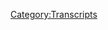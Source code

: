 {{DEFAULTSORT:
    #_TRANSCRIPT_0683:May 16, 2022
}}{{Transcript
    | title         = [[683: May 16, 2022]]
    | caption       = [https://knowledgefight.libsyn.com/683-may-16-2022 Listen to this episode on Libsyn]
    | episodeNumber = [[683: May 16, 2022|683]]
    | length        = 01:06:05
}}

{{MessageBox
    | header     = Warning: Bot Generated Content
    | text       = This transcript was automatically generated by transcription software and likely contains many mistakes and misattributions. Please check the audio for definitive quotes, attribution, and context.
    | image      = N3yvass4myg91.webp
    | imagewidth = 50px
    | id         = warning
}}

{{TranscriptBlock
    | name      = Unknown Speaker
    | timestamp = 00:00:00.000
    | text      = N-N-N-N-N-N-N-Knowledge Fight
}}

{{TranscriptBlock
    | name      = Unknown Speaker
    | timestamp = 00:00:12.960
    | text      = Dan and Jordan, I am sweating.
}}

{{TranscriptBlock
    | name      = Unknown Speaker
    | timestamp = 00:00:19.600
    | text      = Knowledgefight.com, it's time to pray.
}}

{{TranscriptBlock
    | name      = Unknown Speaker
    | timestamp = 00:00:21.399
    | text      = I have great respect for Knowledgefight.
}}

{{TranscriptBlock
    | name      = Unknown Speaker
    | timestamp = 00:00:23.920
    | text      = Knowledgefight.
}}

{{TranscriptBlock
    | name      = Unknown Speaker
    | timestamp = 00:00:24.920
    | text      = I'm sick of them posing as if they're the good guys saying we are the bad guys.
}}

{{TranscriptBlock
    | name      = Unknown Speaker
    | timestamp = 00:00:29.359
    | text      = Knowledgefight.
}}

{{TranscriptBlock
    | name      = Unknown Speaker
    | timestamp = 00:00:30.359
    | text      = Dan and Jordan.
}}

{{TranscriptBlock
    | name      = Unknown Speaker
    | timestamp = 00:00:31.359
    | text      = Knowledgefight.
}}

{{TranscriptBlock
    | name      = Unknown Speaker
    | timestamp = 00:00:32.359
    | text      = Need money.
}}

{{TranscriptBlock
    | name      = Unknown Speaker
    | timestamp = 00:00:33.359
    | text      = Andy and Kansas.
}}

{{TranscriptBlock
    | name      = Unknown Speaker
    | timestamp = 00:00:34.359
    | text      = Andy and Kansas.
}}

{{TranscriptBlock
    | name      = Unknown Speaker
    | timestamp = 00:00:35.359
    | text      = Stop it.
}}

{{TranscriptBlock
    | name      = Unknown Speaker
    | timestamp = 00:00:36.359
    | text      = Andy and Kansas.
}}

{{TranscriptBlock
    | name      = Unknown Speaker
    | timestamp = 00:00:37.359
    | text      = Andy and Kansas.
}}

{{TranscriptBlock
    | name      = Unknown Speaker
    | timestamp = 00:00:38.359
    | text      = It's time to pray.
}}

{{TranscriptBlock
    | name      = Unknown Speaker
    | timestamp = 00:00:39.359
    | text      = Andy and Kansas, you're on the air.
}}

{{TranscriptBlock
    | name      = Unknown Speaker
    | timestamp = 00:00:40.359
    | text      = Thanks for holding us.
}}

{{TranscriptBlock
    | name      = Unknown Speaker
    | timestamp = 00:00:41.359
    | text      = Hello, Alex.
}}

{{TranscriptBlock
    | name      = Unknown Speaker
    | timestamp = 00:00:42.359
    | text      = I'm a victim caller.
}}

{{TranscriptBlock
    | name      = Unknown Speaker
    | timestamp = 00:00:43.359
    | text      = I'm a huge fan.
}}

{{TranscriptBlock
    | name      = Unknown Speaker
    | timestamp = 00:00:44.359
    | text      = I love your work.
}}

{{TranscriptBlock
    | name      = Unknown Speaker
    | timestamp = 00:00:45.359
    | text      = Knowledgefight.
}}

{{TranscriptBlock
    | name      = Unknown Speaker
    | timestamp = 00:00:46.359
    | text      = Knowledgefight.com.
}}

{{TranscriptBlock
    | name      = Unknown Speaker
    | timestamp = 00:00:47.359
    | text      = I love you.
}}

{{TranscriptBlock
    | name      = Unknown Speaker
    | timestamp = 00:00:48.359
    | text      = Hey.
}}

{{TranscriptBlock
    | name      = Unknown Speaker
    | timestamp = 00:00:49.359
    | text      = Hey.
}}

{{TranscriptBlock
    | name      = Unknown Speaker
    | timestamp = 00:00:50.359
    | text      = Hey.
}}

{{TranscriptBlock
    | name      = Unknown Speaker
    | timestamp = 00:00:51.359
    | text      = Hey.
}}

{{TranscriptBlock
    | name      = Unknown Speaker
    | timestamp = 00:00:52.359
    | text      = Hey.
}}

{{TranscriptBlock
    | name      = Unknown Speaker
    | timestamp = 00:00:53.359
    | text      = Hey.
}}

{{TranscriptBlock
    | name      = Unknown Speaker
    | timestamp = 00:00:54.359
    | text      = Hey, everybody, welcome back to Knowledgefight.
}}

{{TranscriptBlock
    | name      = Unknown Speaker
    | timestamp = 00:01:01.000
    | text      = I'm Dan.
}}

{{TranscriptBlock
    | name      = Unknown Speaker
    | timestamp = 00:01:02.000
    | text      = I'm Jordan.
}}

{{TranscriptBlock
    | name      = Unknown Speaker
    | timestamp = 00:01:03.000
    | text      = We're couple dudes.
}}

{{TranscriptBlock
    | name      = Unknown Speaker
    | timestamp = 00:01:04.000
    | text      = I'd like to sit around, worship at the altar of Selene and talk a little bit about Alex
}}

{{TranscriptBlock
    | name      = Unknown Speaker
    | timestamp = 00:01:06.200
    | text      = Jones.
}}

{{TranscriptBlock
    | name      = Unknown Speaker
    | timestamp = 00:01:07.200
    | text      = Oh, indeed we are.
}}

{{TranscriptBlock
    | name      = Unknown Speaker
    | timestamp = 00:01:08.200
    | text      = Dan.
}}

{{TranscriptBlock
    | name      = Unknown Speaker
    | timestamp = 00:01:09.200
    | text      = Jordan.
}}

{{TranscriptBlock
    | name      = Unknown Speaker
    | timestamp = 00:01:10.200
    | text      = Dan.
}}

{{TranscriptBlock
    | name      = Unknown Speaker
    | timestamp = 00:01:11.200
    | text      = Jordan.
}}

{{TranscriptBlock
    | name      = Unknown Speaker
    | timestamp = 00:01:12.200
    | text      = Quick question for you.
}}

{{TranscriptBlock
    | name      = Unknown Speaker
    | timestamp = 00:01:13.200
    | text      = What's up?
}}

{{TranscriptBlock
    | name      = Unknown Speaker
    | timestamp = 00:01:14.200
    | text      = What's your bright spot today?
}}

{{TranscriptBlock
    | name      = Unknown Speaker
    | timestamp = 00:01:15.200
    | text      = My bright spot today, Jordan, as we come to the end of the astronaut ice cream week in
}}

{{TranscriptBlock
    | name      = Unknown Speaker
    | timestamp = 00:01:16.719
    | text      = the dreamy, creamy summer, I have to say I found a great astronaut ice cream.
}}

{{TranscriptBlock
    | name      = Unknown Speaker
    | timestamp = 00:01:23.799
    | text      = Okay.
}}

{{TranscriptBlock
    | name      = Unknown Speaker
    | timestamp = 00:01:24.799
    | text      = Exactly what you would want.
}}

{{TranscriptBlock
    | name      = Unknown Speaker
    | timestamp = 00:01:25.799
    | text      = I may get some more of it even.
}}

{{TranscriptBlock
    | name      = Unknown Speaker
    | timestamp = 00:01:27.599
    | text      = Just a perfect astronaut ice cream.
}}

{{TranscriptBlock
    | name      = Unknown Speaker
    | timestamp = 00:01:28.959
    | text      = If you want astronaut ice cream, this shit hits the spot.
}}

{{TranscriptBlock
    | name      = Unknown Speaker
    | timestamp = 00:01:32.400
    | text      = It's the ideal ice cream.
}}

{{TranscriptBlock
    | name      = Unknown Speaker
    | timestamp = 00:01:33.719
    | text      = Now, I took a picture of it because I ate it.
}}

{{TranscriptBlock
    | name      = Unknown Speaker
    | timestamp = 00:01:36.079
    | text      = It's not here anymore.
}}

{{TranscriptBlock
    | name      = Unknown Speaker
    | timestamp = 00:01:38.560
    | text      = And one of the things that I find really difficult about this is there does not appear to be
}}

{{TranscriptBlock
    | name      = Unknown Speaker
    | timestamp = 00:01:42.159
    | text      = a brand name on this.
}}

{{TranscriptBlock
    | name      = Unknown Speaker
    | timestamp = 00:01:44.120
    | text      = It has a picture of a rocket taking off on it.
}}

{{TranscriptBlock
    | name      = Unknown Speaker
    | timestamp = 00:01:49.879
    | text      = It's a Neapolitan freeze-dried ice cream sandwich, and then in little smaller print it says space
}}

{{TranscriptBlock
    | name      = Unknown Speaker
    | timestamp = 00:01:55.280
    | text      = food.
}}

{{TranscriptBlock
    | name      = Unknown Speaker
    | timestamp = 00:01:56.280
    | text      = Space food.
}}

{{TranscriptBlock
    | name      = Unknown Speaker
    | timestamp = 00:01:57.280
    | text      = So maybe that's the brand, space food.
}}

{{TranscriptBlock
    | name      = Unknown Speaker
    | timestamp = 00:01:58.280
    | text      = Space food.
}}

{{TranscriptBlock
    | name      = Unknown Speaker
    | timestamp = 00:01:59.280
    | text      = Yeah, I don't know, but look, if you're looking for astronaut ice cream, look for the one
}}

{{TranscriptBlock
    | name      = Unknown Speaker
    | timestamp = 00:02:03.280
    | text      = with a rocket taking off.
}}

{{TranscriptBlock
    | name      = Unknown Speaker
    | timestamp = 00:02:05.280
    | text      = Yes, because I bet there are only, there's only one of those.
}}

{{TranscriptBlock
    | name      = Unknown Speaker
    | timestamp = 00:02:09.719
    | text      = I bet there are way more.
}}

{{TranscriptBlock
    | name      = Unknown Speaker
    | timestamp = 00:02:11.199
    | text      = I bet there's only one with a rocket on it.
}}

{{TranscriptBlock
    | name      = Unknown Speaker
    | timestamp = 00:02:13.599
    | text      = Yeah, so that one was really good.
}}

{{TranscriptBlock
    | name      = Unknown Speaker
    | timestamp = 00:02:15.280
    | text      = That made it almost worth it for the...
}}

{{TranscriptBlock
    | name      = Unknown Speaker
    | timestamp = 00:02:17.680
    | text      = The whole week.
}}

{{TranscriptBlock
    | name      = Unknown Speaker
    | timestamp = 00:02:18.680
    | text      = Yeah, yeah, for sure.
}}

{{TranscriptBlock
    | name      = Unknown Speaker
    | timestamp = 00:02:19.680
    | text      = Because it hit that spot of the childhood memory of like back when this was the first
}}

{{TranscriptBlock
    | name      = Unknown Speaker
    | timestamp = 00:02:24.360
    | text      = time you experienced this, and you're like, whoa, this is what they eat on the moon.
}}

{{TranscriptBlock
    | name      = Unknown Speaker
    | timestamp = 00:02:28.960
    | text      = Totally.
}}

{{TranscriptBlock
    | name      = Unknown Speaker
    | timestamp = 00:02:29.960
    | text      = Nine years old at six flags or whatever.
}}

{{TranscriptBlock
    | name      = Unknown Speaker
    | timestamp = 00:02:31.879
    | text      = Yeah.
}}

{{TranscriptBlock
    | name      = Unknown Speaker
    | timestamp = 00:02:32.879
    | text      = Yep.
}}

{{TranscriptBlock
    | name      = Unknown Speaker
    | timestamp = 00:02:33.879
    | text      = Yeah.
}}

{{TranscriptBlock
    | name      = Unknown Speaker
    | timestamp = 00:02:34.879
    | text      = So that was really nice, and I'm excited.
}}

{{TranscriptBlock
    | name      = Unknown Speaker
    | timestamp = 00:02:36.879
    | text      = Sure would have liked to try some, Dan.
}}

{{TranscriptBlock
    | name      = Unknown Speaker
    | timestamp = 00:02:39.319
    | text      = No.
}}

{{TranscriptBlock
    | name      = Unknown Speaker
    | timestamp = 00:02:40.319
    | text      = Look, the Dream of Creamy Summer is for everyone, but it takes initiative.
}}

{{TranscriptBlock
    | name      = Unknown Speaker
    | timestamp = 00:02:44.199
    | text      = No, I understand.
}}

{{TranscriptBlock
    | name      = Unknown Speaker
    | timestamp = 00:02:45.199
    | text      = I understand.
}}

{{TranscriptBlock
    | name      = Unknown Speaker
    | timestamp = 00:02:46.199
    | text      = The Dream of Creamy Summer is not for someone else to give to you.
}}

{{TranscriptBlock
    | name      = Unknown Speaker
    | timestamp = 00:02:48.199
    | text      = You should have stolen it from your, I have access to your freezer.
}}

{{TranscriptBlock
    | name      = Unknown Speaker
    | timestamp = 00:02:53.319
    | text      = Those don't belong in the freezer.
}}

{{TranscriptBlock
    | name      = Unknown Speaker
    | timestamp = 00:02:54.319
    | text      = Well, yeah, I see that.
}}

{{TranscriptBlock
    | name      = Unknown Speaker
    | timestamp = 00:02:55.319
    | text      = The freezer.
}}

{{TranscriptBlock
    | name      = Unknown Speaker
    | timestamp = 00:02:56.319
    | text      = That's right.
}}

{{TranscriptBlock
    | name      = Unknown Speaker
    | timestamp = 00:02:57.319
    | text      = Oh my God.
}}

{{TranscriptBlock
    | name      = Unknown Speaker
    | timestamp = 00:02:58.319
    | text      = Yeah.
}}

{{TranscriptBlock
    | name      = Unknown Speaker
    | timestamp = 00:02:59.319
    | text      = All right.
}}

{{TranscriptBlock
    | name      = Unknown Speaker
    | timestamp = 00:03:00.319
    | text      = So what about you?
}}

{{TranscriptBlock
    | name      = Unknown Speaker
    | timestamp = 00:03:01.319
    | text      = What's your bright spot?
}}

{{TranscriptBlock
    | name      = Unknown Speaker
    | timestamp = 00:03:02.319
    | text      = Dan, my bright spot is that I finally have my own entry to add to the Dream of Creamy
}}

{{TranscriptBlock
    | name      = Unknown Speaker
    | timestamp = 00:03:06.879
    | text      = Summer.
}}

{{TranscriptBlock
    | name      = Unknown Speaker
    | timestamp = 00:03:07.879
    | text      = Whoa, I should have raided your freezer.
}}

{{TranscriptBlock
    | name      = Unknown Speaker
    | timestamp = 00:03:09.120
    | text      = Yeah.
}}

{{TranscriptBlock
    | name      = Unknown Speaker
    | timestamp = 00:03:10.120
    | text      = No, no, no, no.
}}

{{TranscriptBlock
    | name      = Unknown Speaker
    | timestamp = 00:03:11.120
    | text      = This unabashed, 100% unqualified endorsement of Cloud Cookie, they're somewhere off of
}}

{{TranscriptBlock
    | name      = Unknown Speaker
    | timestamp = 00:03:18.879
    | text      = Clark and fucking incredible.
}}

{{TranscriptBlock
    | name      = Unknown Speaker
    | timestamp = 00:03:22.759
    | text      = They delivered...
}}

{{TranscriptBlock
    | name      = Unknown Speaker
    | timestamp = 00:03:23.759
    | text      = This is a cookie.
}}

{{TranscriptBlock
    | name      = Unknown Speaker
    | timestamp = 00:03:24.759
    | text      = No, this is an ice cream sandwich.
}}

{{TranscriptBlock
    | name      = Unknown Speaker
    | timestamp = 00:03:26.240
    | text      = Oh shit.
}}

{{TranscriptBlock
    | name      = Unknown Speaker
    | timestamp = 00:03:27.240
    | text      = I ordered an ice cream sandwich with two cloud cookies, and cloud cookies by themselves are
}}

{{TranscriptBlock
    | name      = Unknown Speaker
    | timestamp = 00:03:31.280
    | text      = absurd and they're delicious, but I thought it would be an ice cream sandwich about yay
}}

{{TranscriptBlock
    | name      = Unknown Speaker
    | timestamp = 00:03:35.960
    | text      = big.
}}

{{TranscriptBlock
    | name      = Unknown Speaker
    | timestamp = 00:03:37.759
    | text      = And in fact, it was an ice cream sandwich about yay big.
}}

{{TranscriptBlock
    | name      = Unknown Speaker
    | timestamp = 00:03:40.759
    | text      = Uh-huh.
}}

{{TranscriptBlock
    | name      = Unknown Speaker
    | timestamp = 00:03:41.759
    | text      = That's bigger.
}}

{{TranscriptBlock
    | name      = Unknown Speaker
    | timestamp = 00:03:42.759
    | text      = Yeah.
}}

{{TranscriptBlock
    | name      = Unknown Speaker
    | timestamp = 00:03:43.759
    | text      = I got it on Monday and so far it is Thursday and I have eaten one half of it.
}}

{{TranscriptBlock
    | name      = Unknown Speaker
    | timestamp = 00:03:48.759
    | text      = Well, you're not committed to the cause, it turns out.
}}

{{TranscriptBlock
    | name      = Unknown Speaker
    | timestamp = 00:03:52.879
    | text      = That's what I'm learning.
}}

{{TranscriptBlock
    | name      = Unknown Speaker
    | timestamp = 00:03:53.879
    | text      = Listen, if you could finish that in one sitting, you deserve a t-shirt of some sort.
}}

{{TranscriptBlock
    | name      = Unknown Speaker
    | timestamp = 00:03:58.080
    | text      = I feel challenged and we may see if they can deliver out to here.
}}

{{TranscriptBlock
    | name      = Unknown Speaker
    | timestamp = 00:04:04.000
    | text      = Oh, they do.
}}

{{TranscriptBlock
    | name      = Unknown Speaker
    | timestamp = 00:04:05.280
    | text      = I'm looking at this here, their website.
}}

{{TranscriptBlock
    | name      = Unknown Speaker
    | timestamp = 00:04:09.419
    | text      = They have some interesting cookies.
}}

{{TranscriptBlock
    | name      = Unknown Speaker
    | timestamp = 00:04:11.400
    | text      = Oh man, they have a s'mores cookie?
}}

{{TranscriptBlock
    | name      = Unknown Speaker
    | timestamp = 00:04:13.479
    | text      = Boo Nelly.
}}

{{TranscriptBlock
    | name      = Unknown Speaker
    | timestamp = 00:04:14.479
    | text      = You don't even know.
}}

{{TranscriptBlock
    | name      = Unknown Speaker
    | timestamp = 00:04:16.480
    | text      = Boo Nelly.
}}

{{TranscriptBlock
    | name      = Unknown Speaker
    | timestamp = 00:04:18.560
    | text      = Not just s'mores, like three actual real god toasted mushrooms.
}}

{{TranscriptBlock
    | name      = Unknown Speaker
    | timestamp = 00:04:25.120
    | text      = Like toasted.
}}

{{TranscriptBlock
    | name      = Unknown Speaker
    | timestamp = 00:04:26.120
    | text      = Well, here's the situation.
}}

{{TranscriptBlock
    | name      = Unknown Speaker
    | timestamp = 00:04:27.600
    | text      = Mushrooms?
}}

{{TranscriptBlock
    | name      = Unknown Speaker
    | timestamp = 00:04:28.600
    | text      = Why did I say mushrooms?
}}

{{TranscriptBlock
    | name      = Unknown Speaker
    | timestamp = 00:04:29.959
    | text      = Marshmallows.
}}

{{TranscriptBlock
    | name      = Unknown Speaker
    | timestamp = 00:04:30.959
    | text      = We're in real danger of this becoming, first of all, spawn con, and second, us ending up
}}

{{TranscriptBlock
    | name      = Unknown Speaker
    | timestamp = 00:04:36.160
    | text      = like me just looking at this menu.
}}

{{TranscriptBlock
    | name      = Unknown Speaker
    | timestamp = 00:04:37.600
    | text      = Yeah, I know.
}}

{{TranscriptBlock
    | name      = Unknown Speaker
    | timestamp = 00:04:38.600
    | text      = I'm seemingly struggling on this one.
}}

{{TranscriptBlock
    | name      = Unknown Speaker
    | timestamp = 00:04:40.000
    | text      = I'm going to get off the...
}}

{{TranscriptBlock
    | name      = Unknown Speaker
    | timestamp = 00:04:41.279
    | text      = Good call.
}}

{{TranscriptBlock
    | name      = Unknown Speaker
    | timestamp = 00:04:42.279
    | text      = But great bright spot.
}}

{{TranscriptBlock
    | name      = Unknown Speaker
    | timestamp = 00:04:43.279
    | text      = Yeah, it is a great bright spot.
}}

{{TranscriptBlock
    | name      = Unknown Speaker
    | timestamp = 00:04:44.279
    | text      = I'm going to have to give that a shot.
}}

{{TranscriptBlock
    | name      = Unknown Speaker
    | timestamp = 00:04:46.879
    | text      = Maybe next week will be local ice cream sandwich.
}}

{{TranscriptBlock
    | name      = Unknown Speaker
    | timestamp = 00:04:52.399
    | text      = I think that's a great idea.
}}

{{TranscriptBlock
    | name      = Unknown Speaker
    | timestamp = 00:04:53.600
    | text      = I don't know.
}}

{{TranscriptBlock
    | name      = Unknown Speaker
    | timestamp = 00:04:54.600
    | text      = We'll see.
}}

{{TranscriptBlock
    | name      = Unknown Speaker
    | timestamp = 00:04:55.600
    | text      = We'll see.
}}

{{TranscriptBlock
    | name      = Unknown Speaker
    | timestamp = 00:04:56.600
    | text      = I made it official.
}}

{{TranscriptBlock
    | name      = Unknown Speaker
    | timestamp = 00:04:57.600
    | text      = We'll know on Monday.
}}

{{TranscriptBlock
    | name      = Unknown Speaker
    | timestamp = 00:04:58.600
    | text      = Maybe we need another week to plan a full...
}}

{{TranscriptBlock
    | name      = Unknown Speaker
    | timestamp = 00:04:59.600
    | text      = Yeah.
}}

{{TranscriptBlock
    | name      = Unknown Speaker
    | timestamp = 00:05:00.600
    | text      = For sure.
}}

{{TranscriptBlock
    | name      = Unknown Speaker
    | timestamp = 00:05:01.600
    | text      = So Jordan, today we have an episode to go over.
}}

{{TranscriptBlock
    | name      = Unknown Speaker
    | timestamp = 00:05:03.360
    | text      = We're going to be talking about May 16th, 2022.
}}

{{TranscriptBlock
    | name      = Unknown Speaker
    | timestamp = 00:05:05.959
    | text      = That's Monday's show.
}}

{{TranscriptBlock
    | name      = Unknown Speaker
    | timestamp = 00:05:07.800
    | text      = We said that, on our last episode, that we were going to check in with Alex's coverage
}}

{{TranscriptBlock
    | name      = Unknown Speaker
    | timestamp = 00:05:12.680
    | text      = of the Buffalo shooting once he actually got into studio, because on his Sunday show, the
}}

{{TranscriptBlock
    | name      = Unknown Speaker
    | timestamp = 00:05:18.839
    | text      = day after the shooting, he was just there for a little bit, because there was a big
}}

{{TranscriptBlock
    | name      = Unknown Speaker
    | timestamp = 00:05:25.000
    | text      = audience.
}}

{{TranscriptBlock
    | name      = Unknown Speaker
    | timestamp = 00:05:26.000
    | text      = Yeah.
}}

{{TranscriptBlock
    | name      = Unknown Speaker
    | timestamp = 00:05:27.000
    | text      = It popped in.
}}

{{TranscriptBlock
    | name      = Unknown Speaker
    | timestamp = 00:05:28.000
    | text      = And he just yelled about how he was right about everything, and then someone else hosted
}}

{{TranscriptBlock
    | name      = Unknown Speaker
    | timestamp = 00:05:31.480
    | text      = the show.
}}

{{TranscriptBlock
    | name      = Unknown Speaker
    | timestamp = 00:05:32.480
    | text      = Yeah.
}}

{{TranscriptBlock
    | name      = Unknown Speaker
    | timestamp = 00:05:33.480
    | text      = So I wanted to do this just to get a first episode where Alex is actually there.
}}

{{TranscriptBlock
    | name      = Unknown Speaker
    | timestamp = 00:05:38.720
    | text      = But also, ultimately, it's kind of a little bit soft in terms of a lot of meat to get
}}

{{TranscriptBlock
    | name      = Unknown Speaker
    | timestamp = 00:05:45.879
    | text      = into.
}}

{{TranscriptBlock
    | name      = Unknown Speaker
    | timestamp = 00:05:46.879
    | text      = Right.
}}

{{TranscriptBlock
    | name      = Unknown Speaker
    | timestamp = 00:05:47.879
    | text      = Right.
}}

{{TranscriptBlock
    | name      = Unknown Speaker
    | timestamp = 00:05:48.879
    | text      = It's not necessarily the most impactful thing I would have liked to present for the audience.
}}

{{TranscriptBlock
    | name      = Unknown Speaker
    | timestamp = 00:05:53.959
    | text      = Sure.
}}

{{TranscriptBlock
    | name      = Unknown Speaker
    | timestamp = 00:05:54.959
    | text      = But here it is, as a document of Alex's day, and there's definitely still some stuff that's
}}

{{TranscriptBlock
    | name      = Unknown Speaker
    | timestamp = 00:06:01.879
    | text      = worth mining in this.
}}

{{TranscriptBlock
    | name      = Unknown Speaker
    | timestamp = 00:06:03.759
    | text      = Yeah.
}}

{{TranscriptBlock
    | name      = Unknown Speaker
    | timestamp = 00:06:04.759
    | text      = Yeah.
}}

{{TranscriptBlock
    | name      = Unknown Speaker
    | timestamp = 00:06:05.759
    | text      = I'm going to pitch you on, and this is something we're going to do someday, but we're going
}}

{{TranscriptBlock
    | name      = Unknown Speaker
    | timestamp = 00:06:09.259
    | text      = to get a deep fake machine, and you're going to make a whole 20 clips or whatever of a
}}

{{TranscriptBlock
    | name      = Unknown Speaker
    | timestamp = 00:06:15.040
    | text      = fake show that you've written in your mind where Alex goes the other direction, absolute
}}

{{TranscriptBlock
    | name      = Unknown Speaker
    | timestamp = 00:06:20.500
    | text      = nice guy, once progressive socialism for all.
}}

{{TranscriptBlock
    | name      = Unknown Speaker
    | timestamp = 00:06:25.120
    | text      = I think you can do it.
}}

{{TranscriptBlock
    | name      = Unknown Speaker
    | timestamp = 00:06:26.120
    | text      = I think I could probably improvise that.
}}

{{TranscriptBlock
    | name      = Unknown Speaker
    | timestamp = 00:06:27.759
    | text      = Yeah, that's probably true.
}}

{{TranscriptBlock
    | name      = Unknown Speaker
    | timestamp = 00:06:30.120
    | text      = Ladies and gentlemen, look, this is a real tragedy.
}}

{{TranscriptBlock
    | name      = Unknown Speaker
    | timestamp = 00:06:33.600
    | text      = We need to consider tightening background checks.
}}

{{TranscriptBlock
    | name      = Unknown Speaker
    | timestamp = 00:06:37.959
    | text      = Oh, man.
}}

{{TranscriptBlock
    | name      = Unknown Speaker
    | timestamp = 00:06:39.699
    | text      = So we'll get into this, Jordan, but before we do, let's take a little moment to say hello
}}

{{TranscriptBlock
    | name      = Unknown Speaker
    | timestamp = 00:06:44.439
    | text      = to some new wonks.
}}

{{TranscriptBlock
    | name      = Unknown Speaker
    | timestamp = 00:06:45.439
    | text      = Oh, that's a great idea.
}}

{{TranscriptBlock
    | name      = Unknown Speaker
    | timestamp = 00:06:46.439
    | text      = So first, the damp sweatband of Rob Doo's kangol hat.
}}

{{TranscriptBlock
    | name      = Unknown Speaker
    | timestamp = 00:06:49.540
    | text      = Thank you so much.
}}

{{TranscriptBlock
    | name      = Unknown Speaker
    | timestamp = 00:06:50.540
    | text      = You are now a policy wonk.
}}

{{TranscriptBlock
    | name      = Unknown Speaker
    | timestamp = 00:06:51.540
    | text      = I'm a policy wonk.
}}

{{TranscriptBlock
    | name      = Unknown Speaker
    | timestamp = 00:06:52.540
    | text      = Thank you very much.
}}

{{TranscriptBlock
    | name      = Unknown Speaker
    | timestamp = 00:06:53.540
    | text      = Thank you.
}}

{{TranscriptBlock
    | name      = Unknown Speaker
    | timestamp = 00:06:54.540
    | text      = Next, I worship at the altar of Peewacket.
}}

{{TranscriptBlock
    | name      = Unknown Speaker
    | timestamp = 00:06:56.399
    | text      = Thank you so much.
}}

{{TranscriptBlock
    | name      = Unknown Speaker
    | timestamp = 00:06:57.399
    | text      = You are now a policy wonk.
}}

{{TranscriptBlock
    | name      = Unknown Speaker
    | timestamp = 00:06:58.399
    | text      = I'm a policy wonk.
}}

{{TranscriptBlock
    | name      = Unknown Speaker
    | timestamp = 00:06:59.399
    | text      = I'm going to see if that's a pet name.
}}

{{TranscriptBlock
    | name      = Unknown Speaker
    | timestamp = 00:07:00.959
    | text      = I think it's like the Canadian Babadook.
}}

{{TranscriptBlock
    | name      = Unknown Speaker
    | timestamp = 00:07:03.519
    | text      = Oh, okay.
}}

{{TranscriptBlock
    | name      = Unknown Speaker
    | timestamp = 00:07:04.519
    | text      = Well, thank you very much.
}}

{{TranscriptBlock
    | name      = Unknown Speaker
    | timestamp = 00:07:05.519
    | text      = I Googled it, and I think it's a movie about a witch of some sort.
}}

{{TranscriptBlock
    | name      = Unknown Speaker
    | timestamp = 00:07:09.600
    | text      = I'm not sure.
}}

{{TranscriptBlock
    | name      = Unknown Speaker
    | timestamp = 00:07:10.600
    | text      = Okay.
}}

{{TranscriptBlock
    | name      = Unknown Speaker
    | timestamp = 00:07:11.600
    | text      = Next, the shrub of liberty must be watered by the blood of interdimensional demons.
}}

{{TranscriptBlock
    | name      = Unknown Speaker
    | timestamp = 00:07:15.319
    | text      = Thank you so much.
}}

{{TranscriptBlock
    | name      = Unknown Speaker
    | timestamp = 00:07:16.319
    | text      = You are now a policy wonk.
}}

{{TranscriptBlock
    | name      = Unknown Speaker
    | timestamp = 00:07:17.319
    | text      = I'm a policy wonk.
}}

{{TranscriptBlock
    | name      = Unknown Speaker
    | timestamp = 00:07:18.319
    | text      = Thank you very much.
}}

{{TranscriptBlock
    | name      = Unknown Speaker
    | timestamp = 00:07:19.319
    | text      = Thank you.
}}

{{TranscriptBlock
    | name      = Unknown Speaker
    | timestamp = 00:07:20.319
    | text      = Next, a globalist Easter bunny told me to give you Soros bucks via Patreon.
}}

{{TranscriptBlock
    | name      = Unknown Speaker
    | timestamp = 00:07:22.879
    | text      = Thank you so much.
}}

{{TranscriptBlock
    | name      = Unknown Speaker
    | timestamp = 00:07:23.879
    | text      = You are now a policy wonk.
}}

{{TranscriptBlock
    | name      = Unknown Speaker
    | timestamp = 00:07:24.879
    | text      = I'm a policy wonk.
}}

{{TranscriptBlock
    | name      = Unknown Speaker
    | timestamp = 00:07:25.879
    | text      = Thank you very much.
}}

{{TranscriptBlock
    | name      = Unknown Speaker
    | timestamp = 00:07:26.879
    | text      = Thank you.
}}

{{TranscriptBlock
    | name      = Unknown Speaker
    | timestamp = 00:07:27.879
    | text      = Next, Mids Mackleson.
}}

{{TranscriptBlock
    | name      = Unknown Speaker
    | timestamp = 00:07:29.120
    | text      = Thank you so much.
}}

{{TranscriptBlock
    | name      = Unknown Speaker
    | timestamp = 00:07:30.120
    | text      = You are now a policy wonk.
}}

{{TranscriptBlock
    | name      = Unknown Speaker
    | timestamp = 00:07:31.120
    | text      = I'm a policy wonk.
}}

{{TranscriptBlock
    | name      = Unknown Speaker
    | timestamp = 00:07:32.120
    | text      = Thank you very much.
}}

{{TranscriptBlock
    | name      = Unknown Speaker
    | timestamp = 00:07:33.120
    | text      = And we've got a technocrat in the mix, Jordan.
}}

{{TranscriptBlock
    | name      = Unknown Speaker
    | timestamp = 00:07:36.079
    | text      = So we'd like to say thank you and hello to my husband has broken our YouTube recommendations
}}

{{TranscriptBlock
    | name      = Unknown Speaker
    | timestamp = 00:07:41.300
    | text      = because he's watched too many videos of the band Ghost.
}}

{{TranscriptBlock
    | name      = Unknown Speaker
    | timestamp = 00:07:44.839
    | text      = This is also a birthday shout out coming up on the 25th.
}}

{{TranscriptBlock
    | name      = Unknown Speaker
    | timestamp = 00:07:49.160
    | text      = So happy birthday to this guy who keeps watching Ghost videos.
}}

{{TranscriptBlock
    | name      = Unknown Speaker
    | timestamp = 00:07:53.199
    | text      = You are now a technocrat.
}}

{{TranscriptBlock
    | name      = Unknown Speaker
    | timestamp = 00:07:54.439
    | text      = I'm a policy wonk.
}}

{{TranscriptBlock
    | name      = Unknown Speaker
    | timestamp = 00:07:55.540
    | text      = I have risen above my enemies.
}}

{{TranscriptBlock
    | name      = Unknown Speaker
    | timestamp = 00:07:58.879
    | text      = I might quit tomorrow.
}}

{{TranscriptBlock
    | name      = Unknown Speaker
    | timestamp = 00:07:59.879
    | text      = Actually.
}}

{{TranscriptBlock
    | name      = Unknown Speaker
    | timestamp = 00:08:00.879
    | text      = I'm just gonna take a little break.
}}

{{TranscriptBlock
    | name      = Unknown Speaker
    | timestamp = 00:08:01.879
    | text      = You know, a little breaky for me.
}}

{{TranscriptBlock
    | name      = Unknown Speaker
    | timestamp = 00:08:06.759
    | text      = And then we're going to come back and I'm going to start the show over, but I'm the
}}

{{TranscriptBlock
    | name      = Unknown Speaker
    | timestamp = 00:08:12.639
    | text      = devil.
}}

{{TranscriptBlock
    | name      = Unknown Speaker
    | timestamp = 00:08:13.639
    | text      = I got to be taking all the air off, you know, all this.
}}

{{TranscriptBlock
    | name      = Unknown Speaker
    | timestamp = 00:08:16.560
    | text      = Fuck you.
}}

{{TranscriptBlock
    | name      = Unknown Speaker
    | timestamp = 00:08:17.879
    | text      = Fuck you.
}}

{{TranscriptBlock
    | name      = Unknown Speaker
    | timestamp = 00:08:18.879
    | text      = I got plenty of words for you, but at the end of the day, fuck you and your new world
}}

{{TranscriptBlock
    | name      = Unknown Speaker
    | timestamp = 00:08:22.560
    | text      = order and fuck the horse you rode in on and all your shit.
}}

{{TranscriptBlock
    | name      = Unknown Speaker
    | timestamp = 00:08:27.079
    | text      = Maybe today should be my last broadcast.
}}

{{TranscriptBlock
    | name      = Unknown Speaker
    | timestamp = 00:08:29.160
    | text      = Maybe I'll just be gone a month, maybe five years.
}}

{{TranscriptBlock
    | name      = Unknown Speaker
    | timestamp = 00:08:32.639
    | text      = Maybe I'll walk out of here tomorrow and you never see me again.
}}

{{TranscriptBlock
    | name      = Unknown Speaker
    | timestamp = 00:08:36.799
    | text      = That's really what I want to do.
}}

{{TranscriptBlock
    | name      = Unknown Speaker
    | timestamp = 00:08:38.879
    | text      = I never want to come back here again.
}}

{{TranscriptBlock
    | name      = Unknown Speaker
    | timestamp = 00:08:40.440
    | text      = I apologize to the crew and the listeners yesterday that I was legitimately having breakdowns
}}

{{TranscriptBlock
    | name      = Unknown Speaker
    | timestamp = 00:08:46.240
    | text      = on air.
}}

{{TranscriptBlock
    | name      = Unknown Speaker
    | timestamp = 00:08:47.240
    | text      = I'll be better tomorrow.
}}

{{TranscriptBlock
    | name      = Unknown Speaker
    | timestamp = 00:08:49.240
    | text      = He's not, he's not better.
}}

{{TranscriptBlock
    | name      = Unknown Speaker
    | timestamp = 00:08:51.159
    | text      = Yeah.
}}

{{TranscriptBlock
    | name      = Unknown Speaker
    | timestamp = 00:08:52.159
    | text      = I don't foresee a day where he will be better.
}}

{{TranscriptBlock
    | name      = Unknown Speaker
    | timestamp = 00:08:54.559
    | text      = Yeah.
}}

{{TranscriptBlock
    | name      = Unknown Speaker
    | timestamp = 00:08:55.559
    | text      = Yeah.
}}

{{TranscriptBlock
    | name      = Unknown Speaker
    | timestamp = 00:08:56.559
    | text      = All ghost music videos feature Whoopi Goldberg.
}}

{{TranscriptBlock
    | name      = Unknown Speaker
    | timestamp = 00:09:00.600
    | text      = Is that right?
}}

{{TranscriptBlock
    | name      = Unknown Speaker
    | timestamp = 00:09:01.600
    | text      = Yeah.
}}

{{TranscriptBlock
    | name      = Unknown Speaker
    | timestamp = 00:09:02.600
    | text      = Yeah.
}}

{{TranscriptBlock
    | name      = Unknown Speaker
    | timestamp = 00:09:03.600
    | text      = Yeah.
}}

{{TranscriptBlock
    | name      = Unknown Speaker
    | timestamp = 00:09:04.600
    | text      = They have to by law.
}}

{{TranscriptBlock
    | name      = Unknown Speaker
    | timestamp = 00:09:05.600
    | text      = And then all ghost face videos include the guy from Scream.
}}

{{TranscriptBlock
    | name      = Unknown Speaker
    | timestamp = 00:09:11.200
    | text      = We went different directions.
}}

{{TranscriptBlock
    | name      = Unknown Speaker
    | timestamp = 00:09:12.200
    | text      = We went different directions.
}}

{{TranscriptBlock
    | name      = Unknown Speaker
    | timestamp = 00:09:13.200
    | text      = Yeah.
}}

{{TranscriptBlock
    | name      = Unknown Speaker
    | timestamp = 00:09:14.200
    | text      = Jordan.
}}

{{TranscriptBlock
    | name      = Unknown Speaker
    | timestamp = 00:09:15.200
    | text      = So before we get into this episode, I just wanted to give a quick shout out, I guess,
}}

{{TranscriptBlock
    | name      = Unknown Speaker
    | timestamp = 00:09:20.320
    | text      = to a GoFundMe.
}}

{{TranscriptBlock
    | name      = Unknown Speaker
    | timestamp = 00:09:23.840
    | text      = Unfortunately this week, unfortunately, very sadly, Marcel Fontaine, the person who was
}}

{{TranscriptBlock
    | name      = Unknown Speaker
    | timestamp = 00:09:31.000
    | text      = misidentified by Alex and Infowars as the Parkland shooter passed away and his family
}}

{{TranscriptBlock
    | name      = Unknown Speaker
    | timestamp = 00:09:37.840
    | text      = and friends have a GoFundMe for funeral expenses and what have you.
}}

{{TranscriptBlock
    | name      = Unknown Speaker
    | timestamp = 00:09:43.159
    | text      = So if anybody feels like chipping in, that would be something that would be great.
}}

{{TranscriptBlock
    | name      = Unknown Speaker
    | timestamp = 00:09:48.580
    | text      = And I know that it was posted in our Reddit, our subreddit, and so thank you to folks who
}}

{{TranscriptBlock
    | name      = Unknown Speaker
    | timestamp = 00:09:55.399
    | text      = have chipped in also already.
}}

{{TranscriptBlock
    | name      = Unknown Speaker
    | timestamp = 00:09:59.200
    | text      = Very tragic and just awful.
}}

{{TranscriptBlock
    | name      = Unknown Speaker
    | timestamp = 00:10:03.200
    | text      = Yep.
}}

{{TranscriptBlock
    | name      = Unknown Speaker
    | timestamp = 00:10:04.200
    | text      = There's not much to say.
}}

{{TranscriptBlock
    | name      = Unknown Speaker
    | timestamp = 00:10:05.440
    | text      = So Jordan, here we are.
}}

{{TranscriptBlock
    | name      = Unknown Speaker
    | timestamp = 00:10:07.399
    | text      = We start the day, January 16th, not January, what am I thinking, May 16th?
}}

{{TranscriptBlock
    | name      = Unknown Speaker
    | timestamp = 00:10:13.480
    | text      = Yes.
}}

{{TranscriptBlock
    | name      = Unknown Speaker
    | timestamp = 00:10:14.480
    | text      = Here we are at the beginning of the show.
}}

{{TranscriptBlock
    | name      = Unknown Speaker
    | timestamp = 00:10:16.480
    | text      = Here is a small sampling of hours of myself last year and a half predicting exactly what
}}

{{TranscriptBlock
    | name      = Unknown Speaker
    | timestamp = 00:10:23.620
    | text      = happened Saturday in Buffalo, the stop being used as a pretext for total censorship, and
}}

{{TranscriptBlock
    | name      = Unknown Speaker
    | timestamp = 00:10:28.919
    | text      = of course a form of martial law here in America and gun confiscation.
}}

{{TranscriptBlock
    | name      = Unknown Speaker
    | timestamp = 00:10:33.679
    | text      = So this wasn't from the six minutes that are on the radio.
}}

{{TranscriptBlock
    | name      = Unknown Speaker
    | timestamp = 00:10:36.960
    | text      = That was a John Bowne report.
}}

{{TranscriptBlock
    | name      = Unknown Speaker
    | timestamp = 00:10:38.679
    | text      = This is his actual show and he starts the show with just the same thing.
}}

{{TranscriptBlock
    | name      = Unknown Speaker
    | timestamp = 00:10:42.679
    | text      = Yep.
}}

{{TranscriptBlock
    | name      = Unknown Speaker
    | timestamp = 00:10:43.679
    | text      = Today, I sometimes have more or less patience and at the start of this show, I'm feeling
}}

{{TranscriptBlock
    | name      = Unknown Speaker
    | timestamp = 00:10:48.759
    | text      = very little.
}}

{{TranscriptBlock
    | name      = Unknown Speaker
    | timestamp = 00:10:49.759
    | text      = On our last episode, we covered Alex's Sunday show where he covered the Buffalo shooting
}}

{{TranscriptBlock
    | name      = Unknown Speaker
    | timestamp = 00:10:53.519
    | text      = by mostly just fraudulently bragging about how he predicted it and then letting someone
}}

{{TranscriptBlock
    | name      = Unknown Speaker
    | timestamp = 00:10:57.919
    | text      = else host the rest of the show.
}}

{{TranscriptBlock
    | name      = Unknown Speaker
    | timestamp = 00:10:59.639
    | text      = And now on Monday, here he is back in studio and the first thing he does is brag about
}}

{{TranscriptBlock
    | name      = Unknown Speaker
    | timestamp = 00:11:03.320
    | text      = how he predicted the shooting and then he plays that same shitty compilation that we
}}

{{TranscriptBlock
    | name      = Unknown Speaker
    | timestamp = 00:11:06.659
    | text      = discussed on the last episode.
}}

{{TranscriptBlock
    | name      = Unknown Speaker
    | timestamp = 00:11:08.720
    | text      = The bottom line is this, Alex didn't predict shit, the shooting isn't being used to censor
}}

{{TranscriptBlock
    | name      = Unknown Speaker
    | timestamp = 00:11:12.919
    | text      = anyone, no one is using this to bring in martial law, and no one's planning to confiscate
}}

{{TranscriptBlock
    | name      = Unknown Speaker
    | timestamp = 00:11:17.080
    | text      = guns.
}}

{{TranscriptBlock
    | name      = Unknown Speaker
    | timestamp = 00:11:18.080
    | text      = This is a list of false premises that Alex is trying to use to build his reporting on,
}}

{{TranscriptBlock
    | name      = Unknown Speaker
    | timestamp = 00:11:22.279
    | text      = but ultimately because his foundation is so shitty and full of lies, whatever he has to
}}

{{TranscriptBlock
    | name      = Unknown Speaker
    | timestamp = 00:11:26.240
    | text      = say about this subject is really just a house built on sand.
}}

{{TranscriptBlock
    | name      = Unknown Speaker
    | timestamp = 00:11:30.039
    | text      = It's really pointless.
}}

{{TranscriptBlock
    | name      = Unknown Speaker
    | timestamp = 00:11:32.639
    | text      = What he's doing is pointless.
}}

{{TranscriptBlock
    | name      = Unknown Speaker
    | timestamp = 00:11:34.039
    | text      = Yeah, yeah.
}}

{{TranscriptBlock
    | name      = Unknown Speaker
    | timestamp = 00:11:35.039
    | text      = I mean, because that is, for lack of a better word, the point.
}}

{{TranscriptBlock
    | name      = Unknown Speaker
    | timestamp = 00:11:40.639
    | text      = You know, the idea is take as much attention away from the problem as you can.
}}

{{TranscriptBlock
    | name      = Unknown Speaker
    | timestamp = 00:11:47.639
    | text      = Yeah, it's like if jangling keys made people angry.
}}

{{TranscriptBlock
    | name      = Unknown Speaker
    | timestamp = 00:11:50.759
    | text      = Absolutely.
}}

{{TranscriptBlock
    | name      = Unknown Speaker
    | timestamp = 00:11:51.759
    | text      = Yeah, and afraid.
}}

{{TranscriptBlock
    | name      = Unknown Speaker
    | timestamp = 00:11:52.759
    | text      = Scared and angry.
}}

{{TranscriptBlock
    | name      = Unknown Speaker
    | timestamp = 00:11:53.759
    | text      = Yeah, yeah, yeah.
}}

{{TranscriptBlock
    | name      = Unknown Speaker
    | timestamp = 00:11:54.759
    | text      = Absolutely.
}}

{{TranscriptBlock
    | name      = Unknown Speaker
    | timestamp = 00:11:55.759
    | text      = Just pushing all of these people into a corner with jangling keys to stay in that fucking
}}

{{TranscriptBlock
    | name      = Unknown Speaker
    | timestamp = 00:11:59.200
    | text      = corner.
}}

{{TranscriptBlock
    | name      = Unknown Speaker
    | timestamp = 00:12:00.200
    | text      = Yeah.
}}

{{TranscriptBlock
    | name      = Unknown Speaker
    | timestamp = 00:12:01.200
    | text      = Yeah.
}}

{{TranscriptBlock
    | name      = Unknown Speaker
    | timestamp = 00:12:02.200
    | text      = Yeah, it's the opposite of productive and I find it really annoying.
}}

{{TranscriptBlock
    | name      = Unknown Speaker
    | timestamp = 00:12:05.960
    | text      = Yeah.
}}

{{TranscriptBlock
    | name      = Unknown Speaker
    | timestamp = 00:12:06.960
    | text      = Yeah, yeah.
}}

{{TranscriptBlock
    | name      = Unknown Speaker
    | timestamp = 00:12:07.960
    | text      = Absolutely.
}}

{{TranscriptBlock
    | name      = Unknown Speaker
    | timestamp = 00:12:08.960
    | text      = And then Alex announces a guest coming on and blah.
}}

{{TranscriptBlock
    | name      = Unknown Speaker
    | timestamp = 00:12:12.320
    | text      = Sean Stone, filmmaker, author, researcher, obviously Oliver Stone's son, but a smart
}}

{{TranscriptBlock
    | name      = Unknown Speaker
    | timestamp = 00:12:18.000
    | text      = cookie in his own right.
}}

{{TranscriptBlock
    | name      = Unknown Speaker
    | timestamp = 00:12:19.620
    | text      = He is going to be in studio with us in the third hour today ahead of Gerald Cilente,
}}

{{TranscriptBlock
    | name      = Unknown Speaker
    | timestamp = 00:12:25.600
    | text      = but I intend to take 50 phone calls or so.
}}

{{TranscriptBlock
    | name      = Unknown Speaker
    | timestamp = 00:12:29.080
    | text      = Hell, we'll even start going to calls in the fourth segment.
}}

{{TranscriptBlock
    | name      = Unknown Speaker
    | timestamp = 00:12:33.899
    | text      = So around 11, 20 central, we'll start taking calls.
}}

{{TranscriptBlock
    | name      = Unknown Speaker
    | timestamp = 00:12:37.980
    | text      = So Sean Stone's coming on the show and since his dad directed Savages and he had a cameo
}}

{{TranscriptBlock
    | name      = Unknown Speaker
    | timestamp = 00:12:42.440
    | text      = in it, we're not going to talk about that interview at all.
}}

{{TranscriptBlock
    | name      = Unknown Speaker
    | timestamp = 00:12:45.000
    | text      = Nope.
}}

{{TranscriptBlock
    | name      = Unknown Speaker
    | timestamp = 00:12:46.000
    | text      = That said, Alex seems particularly focused on going to calls on this episode and I think
}}

{{TranscriptBlock
    | name      = Unknown Speaker
    | timestamp = 00:12:50.120
    | text      = part of the reason is that he wants to get some help with the conspiracy talking points
}}

{{TranscriptBlock
    | name      = Unknown Speaker
    | timestamp = 00:12:53.519
    | text      = from the callers.
}}

{{TranscriptBlock
    | name      = Unknown Speaker
    | timestamp = 00:12:54.519
    | text      = One of the parts of Alex's show that's often hard to pick up on if you don't listen to
}}

{{TranscriptBlock
    | name      = Unknown Speaker
    | timestamp = 00:12:58.360
    | text      = a bunch of it is how he'll often take a caller saying something one day and then he'll repeat
}}

{{TranscriptBlock
    | name      = Unknown Speaker
    | timestamp = 00:13:04.299
    | text      = that to the audience as intel that he claims to have gotten from a high level secret source
}}

{{TranscriptBlock
    | name      = Unknown Speaker
    | timestamp = 00:13:08.240
    | text      = the next day.
}}

{{TranscriptBlock
    | name      = Unknown Speaker
    | timestamp = 00:13:09.419
    | text      = This happens a bit.
}}

{{TranscriptBlock
    | name      = Unknown Speaker
    | timestamp = 00:13:10.879
    | text      = There's a collaborative aspect on Alex's show where he sometimes needs the callers to help
}}

{{TranscriptBlock
    | name      = Unknown Speaker
    | timestamp = 00:13:15.039
    | text      = him workshop this bullshit.
}}

{{TranscriptBlock
    | name      = Unknown Speaker
    | timestamp = 00:13:17.039
    | text      = A lot of the time this is just the callers repeating fake things that they saw in a meme
}}

{{TranscriptBlock
    | name      = Unknown Speaker
    | timestamp = 00:13:20.840
    | text      = or read in a right wing blog headline.
}}

{{TranscriptBlock
    | name      = Unknown Speaker
    | timestamp = 00:13:22.960
    | text      = So at the end of the day, this work around really just accomplishes Alex not needing
}}

{{TranscriptBlock
    | name      = Unknown Speaker
    | timestamp = 00:13:26.620
    | text      = to do the minimal amount of work that's normally required to do this stupid show.
}}

{{TranscriptBlock
    | name      = Unknown Speaker
    | timestamp = 00:13:31.279
    | text      = Just have the audience read the blogs for him.
}}

{{TranscriptBlock
    | name      = Unknown Speaker
    | timestamp = 00:13:33.919
    | text      = Well, and not just that.
}}

{{TranscriptBlock
    | name      = Unknown Speaker
    | timestamp = 00:13:35.200
    | text      = Whenever it's a topic like this, the advantage to having the audience come up with your conspiracy
}}

{{TranscriptBlock
    | name      = Unknown Speaker
    | timestamp = 00:13:41.360
    | text      = narratives is that you know you won't accidentally offend them.
}}

{{TranscriptBlock
    | name      = Unknown Speaker
    | timestamp = 00:13:45.039
    | text      = This is stuff that's already they're fine with because they're the ones that gave it
}}

{{TranscriptBlock
    | name      = Unknown Speaker
    | timestamp = 00:13:49.299
    | text      = to you.
}}

{{TranscriptBlock
    | name      = Unknown Speaker
    | timestamp = 00:13:50.299
    | text      = You're taking a little bit of the temperature.
}}

{{TranscriptBlock
    | name      = Unknown Speaker
    | timestamp = 00:13:51.299
    | text      = Yeah, absolutely.
}}

{{TranscriptBlock
    | name      = Unknown Speaker
    | timestamp = 00:13:52.299
    | text      = Of where are the people who I need to appease and pacify, where are they at?
}}

{{TranscriptBlock
    | name      = Unknown Speaker
    | timestamp = 00:13:57.179
    | text      = How callous can I be?
}}

{{TranscriptBlock
    | name      = Unknown Speaker
    | timestamp = 00:13:59.440
    | text      = How is this too far?
}}

{{TranscriptBlock
    | name      = Unknown Speaker
    | timestamp = 00:14:01.080
    | text      = All of this stuff he can get from the audience without having to take responsibility for
}}

{{TranscriptBlock
    | name      = Unknown Speaker
    | timestamp = 00:14:04.639
    | text      = it.
}}

{{TranscriptBlock
    | name      = Unknown Speaker
    | timestamp = 00:14:05.639
    | text      = And then when he comes in the next day, I know exactly what I can and can't say.
}}

{{TranscriptBlock
    | name      = Unknown Speaker
    | timestamp = 00:14:10.960
    | text      = And if that is any part of his workflow, if that's any part of his gauge, then I don't
}}

{{TranscriptBlock
    | name      = Unknown Speaker
    | timestamp = 00:14:15.440
    | text      = know what he learned on this episode because these callers aren't great.
}}

{{TranscriptBlock
    | name      = Unknown Speaker
    | timestamp = 00:14:18.320
    | text      = Yeah, I imagine so.
}}

{{TranscriptBlock
    | name      = Unknown Speaker
    | timestamp = 00:14:19.840
    | text      = So Alex has a proclamation and I think that what he's saying here, if you read between
}}

{{TranscriptBlock
    | name      = Unknown Speaker
    | timestamp = 00:14:25.779
    | text      = the lines, is that Jordan, you are responsible for seven billion deaths.
}}

{{TranscriptBlock
    | name      = Unknown Speaker
    | timestamp = 00:14:30.320
    | text      = That sounds right.
}}

{{TranscriptBlock
    | name      = Unknown Speaker
    | timestamp = 00:14:31.320
    | text      = You know, I'm a pretty tough guy, but I know what's coming and I'm shaking.
}}

{{TranscriptBlock
    | name      = Unknown Speaker
    | timestamp = 00:14:39.840
    | text      = Design the total planetary collapse.
}}

{{TranscriptBlock
    | name      = Unknown Speaker
    | timestamp = 00:14:43.440
    | text      = Seven billion dead is the goal.
}}

{{TranscriptBlock
    | name      = Unknown Speaker
    | timestamp = 00:14:46.399
    | text      = You will witness it if you don't stop them.
}}

{{TranscriptBlock
    | name      = Unknown Speaker
    | timestamp = 00:14:50.039
    | text      = Everybody tuning in from the enemy side who pretends you're on the winning team.
}}

{{TranscriptBlock
    | name      = Unknown Speaker
    | timestamp = 00:14:55.120
    | text      = You will wish to God later, if we don't stop what you're part of, had never happened.
}}

{{TranscriptBlock
    | name      = Unknown Speaker
    | timestamp = 00:15:02.480
    | text      = You will wish that you'd been on the right side of history.
}}

{{TranscriptBlock
    | name      = Unknown Speaker
    | timestamp = 00:15:06.559
    | text      = I can't imagine how you even get to a point where you can coherently argue that Alex is
}}

{{TranscriptBlock
    | name      = Unknown Speaker
    | timestamp = 00:15:12.419
    | text      = on the right side of anything.
}}

{{TranscriptBlock
    | name      = Unknown Speaker
    | timestamp = 00:15:15.320
    | text      = It's pretty wild.
}}

{{TranscriptBlock
    | name      = Unknown Speaker
    | timestamp = 00:15:16.639
    | text      = I mean, I guess the conservative party, he's to the right of that.
}}

{{TranscriptBlock
    | name      = Unknown Speaker
    | timestamp = 00:15:21.080
    | text      = Oh, oh.
}}

{{TranscriptBlock
    | name      = Unknown Speaker
    | timestamp = 00:15:22.080
    | text      = Yeah, I guess ideologically he is on the far right side of history.
}}

{{TranscriptBlock
    | name      = Unknown Speaker
    | timestamp = 00:15:26.120
    | text      = Yeah, exactly.
}}

{{TranscriptBlock
    | name      = Unknown Speaker
    | timestamp = 00:15:27.120
    | text      = Okay, I guess there's something to that.
}}

{{TranscriptBlock
    | name      = Unknown Speaker
    | timestamp = 00:15:30.720
    | text      = This is a little extreme, of course, but the stakes always have to be incredibly high.
}}

{{TranscriptBlock
    | name      = Unknown Speaker
    | timestamp = 00:15:35.279
    | text      = You know, it's the same thing with every Marvel movie.
}}

{{TranscriptBlock
    | name      = Unknown Speaker
    | timestamp = 00:15:39.840
    | text      = The world dying has to be the stakes because that's been established as the stakes of the
}}

{{TranscriptBlock
    | name      = Unknown Speaker
    | timestamp = 00:15:44.840
    | text      = movies and now all sorts of other movies it's the end of the world it has to be or else
}}

{{TranscriptBlock
    | name      = Unknown Speaker
    | timestamp = 00:15:48.720
    | text      = people are bored.
}}

{{TranscriptBlock
    | name      = Unknown Speaker
    | timestamp = 00:15:49.720
    | text      = I mean, Alex's audience is bored if this isn't the future of the human race is hanging in
}}

{{TranscriptBlock
    | name      = Unknown Speaker
    | timestamp = 00:15:54.399
    | text      = the balance.
}}

{{TranscriptBlock
    | name      = Unknown Speaker
    | timestamp = 00:15:55.399
    | text      = Right.
}}

{{TranscriptBlock
    | name      = Unknown Speaker
    | timestamp = 00:15:56.399
    | text      = I think logically he's really coming at this from the wrong angle because I don't see how
}}

{{TranscriptBlock
    | name      = Unknown Speaker
    | timestamp = 00:16:00.240
    | text      = I can wish I would have been on the other side.
}}

{{TranscriptBlock
    | name      = Unknown Speaker
    | timestamp = 00:16:03.279
    | text      = Well, you'd probably be dead.
}}

{{TranscriptBlock
    | name      = Unknown Speaker
    | timestamp = 00:16:05.000
    | text      = Well, exactly.
}}

{{TranscriptBlock
    | name      = Unknown Speaker
    | timestamp = 00:16:06.000
    | text      = If seven billion people die, you're probably not going to have any regret.
}}

{{TranscriptBlock
    | name      = Unknown Speaker
    | timestamp = 00:16:09.120
    | text      = No, I'm not going to be the one.
}}

{{TranscriptBlock
    | name      = Unknown Speaker
    | timestamp = 00:16:10.120
    | text      = I'm going to be dead.
}}

{{TranscriptBlock
    | name      = Unknown Speaker
    | timestamp = 00:16:11.120
    | text      = You know, like if all of us die, it's like, you know, as Roy Scoville pointed out, if
}}

{{TranscriptBlock
    | name      = Unknown Speaker
    | timestamp = 00:16:15.279
    | text      = all of us die, it's like none of us died.
}}

{{TranscriptBlock
    | name      = Unknown Speaker
    | timestamp = 00:16:17.159
    | text      = Well, I mean, like, honestly, I don't think either you or I have much survival potential
}}

{{TranscriptBlock
    | name      = Unknown Speaker
    | timestamp = 00:16:22.679
    | text      = in like, come on, I'll put a jangly hat on and I'll dance to make the people smile in
}}

{{TranscriptBlock
    | name      = Unknown Speaker
    | timestamp = 00:16:28.799
    | text      = the post-apocalypse.
}}

{{TranscriptBlock
    | name      = Unknown Speaker
    | timestamp = 00:16:29.799
    | text      = Do you see a lot of that in depictions of post-apocalyptic stuff, jesters coming back?
}}

{{TranscriptBlock
    | name      = Unknown Speaker
    | timestamp = 00:16:35.919
    | text      = I think you actually do see some, I think jesters are fairly considerable.
}}

{{TranscriptBlock
    | name      = Unknown Speaker
    | timestamp = 00:16:39.960
    | text      = You know, there's usually a jester character in every post-apocalypse.
}}

{{TranscriptBlock
    | name      = Unknown Speaker
    | timestamp = 00:16:43.279
    | text      = I feel like they also die.
}}

{{TranscriptBlock
    | name      = Unknown Speaker
    | timestamp = 00:16:45.159
    | text      = I feel like they're also like sex toys, you know, like they're all, the jester character
}}

{{TranscriptBlock
    | name      = Unknown Speaker
    | timestamp = 00:16:50.240
    | text      = is always on a leash.
}}

{{TranscriptBlock
    | name      = Unknown Speaker
    | timestamp = 00:16:52.879
    | text      = As I go through this, I think I'm on the dead side.
}}

{{TranscriptBlock
    | name      = Unknown Speaker
    | timestamp = 00:16:55.639
    | text      = I'll take death.
}}

{{TranscriptBlock
    | name      = Unknown Speaker
    | timestamp = 00:16:56.639
    | text      = I think they aren't going to cater to your medication needs as a jester, the difficulty
}}

{{TranscriptBlock
    | name      = Unknown Speaker
    | timestamp = 00:17:04.039
    | text      = of procuring that in a post-apocalyptic future.
}}

{{TranscriptBlock
    | name      = Unknown Speaker
    | timestamp = 00:17:06.839
    | text      = That's a good point.
}}

{{TranscriptBlock
    | name      = Unknown Speaker
    | timestamp = 00:17:07.839
    | text      = I could be extremely useful for very short bursts.
}}

{{TranscriptBlock
    | name      = Unknown Speaker
    | timestamp = 00:17:11.460
    | text      = That's true.
}}

{{TranscriptBlock
    | name      = Unknown Speaker
    | timestamp = 00:17:12.460
    | text      = And then very not useful at all.
}}

{{TranscriptBlock
    | name      = Unknown Speaker
    | timestamp = 00:17:16.759
    | text      = So Alex has some thoughts about the Buffalo Shooter and I think this is not good.
}}

{{TranscriptBlock
    | name      = Unknown Speaker
    | timestamp = 00:17:24.160
    | text      = You know, I mentioned all the huge news I was going to get to, and I'm going to give
}}

{{TranscriptBlock
    | name      = Unknown Speaker
    | timestamp = 00:17:28.720
    | text      = the number out and get into this terrible schizophrenic, probably orchestrated operation.
}}

{{TranscriptBlock
    | name      = Unknown Speaker
    | timestamp = 00:17:39.440
    | text      = Listen to your fake ass tone of voice.
}}

{{TranscriptBlock
    | name      = Unknown Speaker
    | timestamp = 00:17:41.079
    | text      = But I'm going to do that once I start taking your calls.
}}

{{TranscriptBlock
    | name      = Unknown Speaker
    | timestamp = 00:17:44.200
    | text      = I'm not going to cover it right now because as bad as it is and as sad as we are for those
}}

{{TranscriptBlock
    | name      = Unknown Speaker
    | timestamp = 00:17:49.480
    | text      = poor people just trying to put groceries in their car, murdered by this demon, whatever
}}

{{TranscriptBlock
    | name      = Unknown Speaker
    | timestamp = 00:17:55.599
    | text      = else went on.
}}

{{TranscriptBlock
    | name      = Unknown Speaker
    | timestamp = 00:17:56.599
    | text      = I looked at the latest numbers yesterday.
}}

{{TranscriptBlock
    | name      = Unknown Speaker
    | timestamp = 00:18:00.440
    | text      = The UN now estimates that 400 million people, not 287 million on the verge of starvation,
}}

{{TranscriptBlock
    | name      = Unknown Speaker
    | timestamp = 00:18:06.359
    | text      = over 40 million and the numbers are six months old, they only come out twice a year, an extra
}}

{{TranscriptBlock
    | name      = Unknown Speaker
    | timestamp = 00:18:12.160
    | text      = 40 million people the last two years under IMF World Bank lockdown, because in the third
}}

{{TranscriptBlock
    | name      = Unknown Speaker
    | timestamp = 00:18:16.039
    | text      = world they stay under lockdown because under globalist control, starve to death.
}}

{{TranscriptBlock
    | name      = Unknown Speaker
    | timestamp = 00:18:20.400
    | text      = That's 40 million people.
}}

{{TranscriptBlock
    | name      = Unknown Speaker
    | timestamp = 00:18:22.960
    | text      = So I think it's really important to point out that Alex is saying that the shooter had
}}

{{TranscriptBlock
    | name      = Unknown Speaker
    | timestamp = 00:18:27.279
    | text      = schizophrenia.
}}

{{TranscriptBlock
    | name      = Unknown Speaker
    | timestamp = 00:18:28.279
    | text      = That's not based on anything.
}}

{{TranscriptBlock
    | name      = Unknown Speaker
    | timestamp = 00:18:30.000
    | text      = Alex is just using that word as an insult, not as an actual description of a condition
}}

{{TranscriptBlock
    | name      = Unknown Speaker
    | timestamp = 00:18:33.720
    | text      = that someone may have.
}}

{{TranscriptBlock
    | name      = Unknown Speaker
    | timestamp = 00:18:35.460
    | text      = It's just something he's throwing around.
}}

{{TranscriptBlock
    | name      = Unknown Speaker
    | timestamp = 00:18:38.920
    | text      = Also these numbers about food insecurity and starvation don't come out twice a year.
}}

{{TranscriptBlock
    | name      = Unknown Speaker
    | timestamp = 00:18:43.839
    | text      = Alex is making that up so it sounds more official to the listeners, but this is just the same
}}

{{TranscriptBlock
    | name      = Unknown Speaker
    | timestamp = 00:18:47.400
    | text      = stuff he's been saying since the beginning when he started caring about hunger so he
}}

{{TranscriptBlock
    | name      = Unknown Speaker
    | timestamp = 00:18:51.759
    | text      = could use it as an anti-lockdown talking point.
}}

{{TranscriptBlock
    | name      = Unknown Speaker
    | timestamp = 00:18:54.839
    | text      = The number of people in the world who are experiencing food insecurity is probably actually
}}

{{TranscriptBlock
    | name      = Unknown Speaker
    | timestamp = 00:18:58.039
    | text      = quite a bit higher than Alex is saying.
}}

{{TranscriptBlock
    | name      = Unknown Speaker
    | timestamp = 00:19:00.420
    | text      = With Action Against Hunger, they say, quote, as many as 811 million people worldwide go
}}

{{TranscriptBlock
    | name      = Unknown Speaker
    | timestamp = 00:19:05.759
    | text      = to bed hungry.
}}

{{TranscriptBlock
    | name      = Unknown Speaker
    | timestamp = 00:19:07.279
    | text      = In November 2021, David Beasley, the World Food Program Executive Director, was going
}}

{{TranscriptBlock
    | name      = Unknown Speaker
    | timestamp = 00:19:12.240
    | text      = around making comments that they estimated that 45 million people were living on the
}}

{{TranscriptBlock
    | name      = Unknown Speaker
    | timestamp = 00:19:16.480
    | text      = edge of famine.
}}

{{TranscriptBlock
    | name      = Unknown Speaker
    | timestamp = 00:19:17.799
    | text      = And one aspect of this naturally is due to COVID-related issues, but a bunch of it isn't.
}}

{{TranscriptBlock
    | name      = Unknown Speaker
    | timestamp = 00:19:23.519
    | text      = Regional conflicts are often a big piece of the puzzle, and climate change is probably
}}

{{TranscriptBlock
    | name      = Unknown Speaker
    | timestamp = 00:19:27.599
    | text      = the biggest factor.
}}

{{TranscriptBlock
    | name      = Unknown Speaker
    | timestamp = 00:19:29.559
    | text      = Alex doesn't care about all this, but it's an effective performance for him to put on.
}}

{{TranscriptBlock
    | name      = Unknown Speaker
    | timestamp = 00:19:33.799
    | text      = When Alex should be talking about a white supremacist mass shooter who shared a lot
}}

{{TranscriptBlock
    | name      = Unknown Speaker
    | timestamp = 00:19:36.900
    | text      = of his own ideology, the best way for him to sidestep that and pretend he's taking the
}}

{{TranscriptBlock
    | name      = Unknown Speaker
    | timestamp = 00:19:41.319
    | text      = high ground is to yell about how the shooting was bad but so many people are dying from
}}

{{TranscriptBlock
    | name      = Unknown Speaker
    | timestamp = 00:19:45.599
    | text      = hunger, and Alex is righteous for focusing on the right thing.
}}

{{TranscriptBlock
    | name      = Unknown Speaker
    | timestamp = 00:19:49.559
    | text      = It's not righteousness, it's cowardice, and Alex has no answers or even suggestions to
}}

{{TranscriptBlock
    | name      = Unknown Speaker
    | timestamp = 00:19:53.960
    | text      = the question of world hunger, and if he had his way and Ron Paul was elected, so many
}}

{{TranscriptBlock
    | name      = Unknown Speaker
    | timestamp = 00:20:00.319
    | text      = more people would be starving in the world due to the complete abolishment of foreign
}}

{{TranscriptBlock
    | name      = Unknown Speaker
    | timestamp = 00:20:05.559
    | text      = aid.
}}

{{TranscriptBlock
    | name      = Unknown Speaker
    | timestamp = 00:20:06.559
    | text      = Like, he is ridiculous.
}}

{{TranscriptBlock
    | name      = Unknown Speaker
    | timestamp = 00:20:08.299
    | text      = He has no solution, and actually his policy set specifically would kill way more people
}}

{{TranscriptBlock
    | name      = Unknown Speaker
    | timestamp = 00:20:15.400
    | text      = in the developing world.
}}

{{TranscriptBlock
    | name      = Unknown Speaker
    | timestamp = 00:20:16.680
    | text      = He's full of shit.
}}

{{TranscriptBlock
    | name      = Unknown Speaker
    | timestamp = 00:20:18.000
    | text      = No, if I'm murdered, Dan, please make sure, just do me one favor, don't let the person
}}

{{TranscriptBlock
    | name      = Unknown Speaker
    | timestamp = 00:20:25.680
    | text      = who murdered me come to my funeral and then shit in my corpse's mouth.
}}

{{TranscriptBlock
    | name      = Unknown Speaker
    | timestamp = 00:20:30.960
    | text      = Because that's what that tone of voice was to me.
}}

{{TranscriptBlock
    | name      = Unknown Speaker
    | timestamp = 00:20:33.339
    | text      = That was Alex shitting in my fucking mouth.
}}

{{TranscriptBlock
    | name      = Unknown Speaker
    | timestamp = 00:20:36.240
    | text      = It's, well, I mean, it's a distraction.
}}

{{TranscriptBlock
    | name      = Unknown Speaker
    | timestamp = 00:20:38.920
    | text      = Yeah, Jesus, yeah.
}}

{{TranscriptBlock
    | name      = Unknown Speaker
    | timestamp = 00:20:40.799
    | text      = Yeah.
}}

{{TranscriptBlock
    | name      = Unknown Speaker
    | timestamp = 00:20:41.799
    | text      = Yeah, I mean, that's, ugh, him saying those words, man.
}}

{{TranscriptBlock
    | name      = Unknown Speaker
    | timestamp = 00:20:46.799
    | text      = Yeah, but it's the, it's a bizarre what about kind of game with deaths that is fraudulent.
}}

{{TranscriptBlock
    | name      = Unknown Speaker
    | timestamp = 00:20:55.359
    | text      = Yeah, especially when what you're really saying is, oh man, I wish I had the opportunity to
}}

{{TranscriptBlock
    | name      = Unknown Speaker
    | timestamp = 00:21:00.640
    | text      = kill more people.
}}

{{TranscriptBlock
    | name      = Unknown Speaker
    | timestamp = 00:21:02.039
    | text      = Well, in a sense, but you know, you gotta remember, he's on the right side of history.
}}

{{TranscriptBlock
    | name      = Unknown Speaker
    | timestamp = 00:21:07.279
    | text      = Sure, sure, sure.
}}

{{TranscriptBlock
    | name      = Unknown Speaker
    | timestamp = 00:21:08.279
    | text      = All these ideas he has are great.
}}

{{TranscriptBlock
    | name      = Unknown Speaker
    | timestamp = 00:21:10.000
    | text      = Sure.
}}

{{TranscriptBlock
    | name      = Unknown Speaker
    | timestamp = 00:21:11.000
    | text      = So, this is just nonsense.
}}

{{TranscriptBlock
    | name      = Unknown Speaker
    | timestamp = 00:21:13.279
    | text      = Alex is dead set on trying to push the idea that the hunger that's being experienced around
}}

{{TranscriptBlock
    | name      = Unknown Speaker
    | timestamp = 00:21:20.200
    | text      = the world is solely due to COVID lockdowns.
}}

{{TranscriptBlock
    | name      = Unknown Speaker
    | timestamp = 00:21:23.519
    | text      = Sure.
}}

{{TranscriptBlock
    | name      = Unknown Speaker
    | timestamp = 00:21:24.519
    | text      = To 40 million.
}}

{{TranscriptBlock
    | name      = Unknown Speaker
    | timestamp = 00:21:26.440
    | text      = How many football stadiums is that?
}}

{{TranscriptBlock
    | name      = Unknown Speaker
    | timestamp = 00:21:29.039
    | text      = It's a big number.
}}

{{TranscriptBlock
    | name      = Unknown Speaker
    | timestamp = 00:21:30.039
    | text      = And it's a footnote in the back of the newspaper.
}}

{{TranscriptBlock
    | name      = Unknown Speaker
    | timestamp = 00:21:33.799
    | text      = Well, yeah, we had to do the lockdowns because a couple million died of COVID so that 40
}}

{{TranscriptBlock
    | name      = Unknown Speaker
    | timestamp = 00:21:40.119
    | text      = million would die.
}}

{{TranscriptBlock
    | name      = Unknown Speaker
    | timestamp = 00:21:41.119
    | text      = This is all part of a plan.
}}

{{TranscriptBlock
    | name      = Unknown Speaker
    | timestamp = 00:21:46.440
    | text      = We were predicting the plan because we had the plan.
}}

{{TranscriptBlock
    | name      = Unknown Speaker
    | timestamp = 00:21:50.640
    | text      = And now I know where the rest of the plan goes.
}}

{{TranscriptBlock
    | name      = Unknown Speaker
    | timestamp = 00:21:53.799
    | text      = And I'm just sitting here talking to very prominent people off air, billionaires, top
}}

{{TranscriptBlock
    | name      = Unknown Speaker
    | timestamp = 00:21:59.200
    | text      = talk show hosts.
}}

{{TranscriptBlock
    | name      = Unknown Speaker
    | timestamp = 00:22:00.599
    | text      = Rogan.
}}

{{TranscriptBlock
    | name      = Unknown Speaker
    | timestamp = 00:22:01.599
    | text      = And they tell me, yeah, Alex, we think you're right now, but how do you tell the public
}}

{{TranscriptBlock
    | name      = Unknown Speaker
    | timestamp = 00:22:06.720
    | text      = that?
}}

{{TranscriptBlock
    | name      = Unknown Speaker
    | timestamp = 00:22:07.720
    | text      = Well, it is something like that because the public can't handle the truth.
}}

{{TranscriptBlock
    | name      = Unknown Speaker
    | timestamp = 00:22:11.160
    | text      = I go back to A Few Good Men and maybe cue that final scene up.
}}

{{TranscriptBlock
    | name      = Unknown Speaker
    | timestamp = 00:22:15.119
    | text      = We'll come in next segment with a couple of minutes from that famous powerful scene with
}}

{{TranscriptBlock
    | name      = Unknown Speaker
    | timestamp = 00:22:19.339
    | text      = Tom Cruise and Jack Nicholson where he gets him pissed off and finally has him tell the
}}

{{TranscriptBlock
    | name      = Unknown Speaker
    | timestamp = 00:22:24.059
    | text      = truth that they had the guy killed because he was weak.
}}

{{TranscriptBlock
    | name      = Unknown Speaker
    | timestamp = 00:22:26.599
    | text      = And if the Marine Corps is weak, well, then those walls fall and then the country goes
}}

{{TranscriptBlock
    | name      = Unknown Speaker
    | timestamp = 00:22:30.380
    | text      = down because that's such a powerful scene because it's true from both perspectives.
}}

{{TranscriptBlock
    | name      = Unknown Speaker
    | timestamp = 00:22:35.200
    | text      = It's wrong to kill that guy because he's weak.
}}

{{TranscriptBlock
    | name      = Unknown Speaker
    | timestamp = 00:22:37.539
    | text      = But one of the whole system goes down and in that is the answer to everything.
}}

{{TranscriptBlock
    | name      = Unknown Speaker
    | timestamp = 00:22:40.680
    | text      = I think Alex got sidetracked thinking about A Few Good Men.
}}

{{TranscriptBlock
    | name      = Unknown Speaker
    | timestamp = 00:22:43.279
    | text      = What the fuck just happened?
}}

{{TranscriptBlock
    | name      = Unknown Speaker
    | timestamp = 00:22:44.279
    | text      = I don't know.
}}

{{TranscriptBlock
    | name      = Unknown Speaker
    | timestamp = 00:22:45.279
    | text      = Is he on fucking the wrong side of A Few Good Men?
}}

{{TranscriptBlock
    | name      = Unknown Speaker
    | timestamp = 00:22:49.480
    | text      = He's not even on the right side of A Few Good Men?
}}

{{TranscriptBlock
    | name      = Unknown Speaker
    | timestamp = 00:22:52.400
    | text      = Well, he's on both sides of it apparently.
}}

{{TranscriptBlock
    | name      = Unknown Speaker
    | timestamp = 00:22:53.799
    | text      = Let alone history.
}}

{{TranscriptBlock
    | name      = Unknown Speaker
    | timestamp = 00:22:55.799
    | text      = Yeah.
}}

{{TranscriptBlock
    | name      = Unknown Speaker
    | timestamp = 00:22:56.799
    | text      = I mean, you know, he's talking about this worldwide hunger stuff and then he really
}}

{{TranscriptBlock
    | name      = Unknown Speaker
    | timestamp = 00:23:03.279
    | text      = gets sidetracked by the image of A Few Good Men.
}}

{{TranscriptBlock
    | name      = Unknown Speaker
    | timestamp = 00:23:06.319
    | text      = Right.
}}

{{TranscriptBlock
    | name      = Unknown Speaker
    | timestamp = 00:23:07.319
    | text      = And then he gets into like the dynamic of, ooh, isn't this deep?
}}

{{TranscriptBlock
    | name      = Unknown Speaker
    | timestamp = 00:23:11.240
    | text      = And then he does actually, when he comes back from break, he plays that whole scene.
}}

{{TranscriptBlock
    | name      = Unknown Speaker
    | timestamp = 00:23:14.720
    | text      = Of course he does.
}}

{{TranscriptBlock
    | name      = Unknown Speaker
    | timestamp = 00:23:17.079
    | text      = Yeah.
}}

{{TranscriptBlock
    | name      = Unknown Speaker
    | timestamp = 00:23:18.079
    | text      = Because that's what life is.
}}

{{TranscriptBlock
    | name      = Unknown Speaker
    | timestamp = 00:23:19.079
    | text      = This guy loves movies.
}}

{{TranscriptBlock
    | name      = Unknown Speaker
    | timestamp = 00:23:20.319
    | text      = It is.
}}

{{TranscriptBlock
    | name      = Unknown Speaker
    | timestamp = 00:23:21.319
    | text      = No, he loves life and life is movies.
}}

{{TranscriptBlock
    | name      = Unknown Speaker
    | timestamp = 00:23:24.000
    | text      = Some people say that Doug Benson loves movies, but he does not love movies compared to Alex.
}}

{{TranscriptBlock
    | name      = Unknown Speaker
    | timestamp = 00:23:28.920
    | text      = No, absolutely not.
}}

{{TranscriptBlock
    | name      = Unknown Speaker
    | timestamp = 00:23:30.119
    | text      = Sure.
}}

{{TranscriptBlock
    | name      = Unknown Speaker
    | timestamp = 00:23:31.119
    | text      = He knows a lot about movies, but has he turned them into real life?
}}

{{TranscriptBlock
    | name      = Unknown Speaker
    | timestamp = 00:23:34.160
    | text      = No.
}}

{{TranscriptBlock
    | name      = Unknown Speaker
    | timestamp = 00:23:35.160
    | text      = No, he is not.
}}

{{TranscriptBlock
    | name      = Unknown Speaker
    | timestamp = 00:23:36.160
    | text      = Nope.
}}

{{TranscriptBlock
    | name      = Unknown Speaker
    | timestamp = 00:23:37.160
    | text      = He loves movies.
}}

{{TranscriptBlock
    | name      = Unknown Speaker
    | timestamp = 00:23:38.160
    | text      = He loves movies.
}}

{{TranscriptBlock
    | name      = Unknown Speaker
    | timestamp = 00:23:39.160
    | text      = I think Doug's got to change his podcast.
}}

{{TranscriptBlock
    | name      = Unknown Speaker
    | timestamp = 00:23:40.160
    | text      = Yeah.
}}

{{TranscriptBlock
    | name      = Unknown Speaker
    | timestamp = 00:23:41.160
    | text      = Doug likes movies.
}}

{{TranscriptBlock
    | name      = Unknown Speaker
    | timestamp = 00:23:42.160
    | text      = Doug is a big fan of movies.
}}

{{TranscriptBlock
    | name      = Unknown Speaker
    | timestamp = 00:23:43.160
    | text      = Yeah.
}}

{{TranscriptBlock
    | name      = Unknown Speaker
    | timestamp = 00:23:44.160
    | text      = Because Alex loves them.
}}

{{TranscriptBlock
    | name      = Unknown Speaker
    | timestamp = 00:23:45.160
    | text      = So Alex says something in this next clip that I found really confusing and I had to sit
}}

{{TranscriptBlock
    | name      = Unknown Speaker
    | timestamp = 00:23:49.880
    | text      = with for a minute.
}}

{{TranscriptBlock
    | name      = Unknown Speaker
    | timestamp = 00:23:50.880
    | text      = And I think what he's saying is really fucked up.
}}

{{TranscriptBlock
    | name      = Unknown Speaker
    | timestamp = 00:23:54.519
    | text      = And so in this world, before we hit all this news, it's important to understand that we're
}}

{{TranscriptBlock
    | name      = Unknown Speaker
    | timestamp = 00:23:58.640
    | text      = going from a system where we had elites that wanted to be in charge and powerful and wealthy,
}}

{{TranscriptBlock
    | name      = Unknown Speaker
    | timestamp = 00:24:03.319
    | text      = but they were proud, like a racehorse owner is proud of their horse.
}}

{{TranscriptBlock
    | name      = Unknown Speaker
    | timestamp = 00:24:08.220
    | text      = They were proud of their sprawling cities and their cruise ships and their spacecraft
}}

{{TranscriptBlock
    | name      = Unknown Speaker
    | timestamp = 00:24:13.319
    | text      = and their money.
}}

{{TranscriptBlock
    | name      = Unknown Speaker
    | timestamp = 00:24:15.380
    | text      = And they saw the wealth of populations as their wealth, like the Vatican thought large
}}

{{TranscriptBlock
    | name      = Unknown Speaker
    | timestamp = 00:24:19.940
    | text      = population was good.
}}

{{TranscriptBlock
    | name      = Unknown Speaker
    | timestamp = 00:24:21.240
    | text      = Now it thinks it's bad.
}}

{{TranscriptBlock
    | name      = Unknown Speaker
    | timestamp = 00:24:23.200
    | text      = A reversal of those ideas, like the Debo's group says, we want less souls, not more souls.
}}

{{TranscriptBlock
    | name      = Unknown Speaker
    | timestamp = 00:24:28.559
    | text      = And you can argue that fact all day, except when you realize you're the soul they're targeting,
}}

{{TranscriptBlock
    | name      = Unknown Speaker
    | timestamp = 00:24:32.819
    | text      = your children are the ones they're targeting, you can pretend you're part of the power structure,
}}

{{TranscriptBlock
    | name      = Unknown Speaker
    | timestamp = 00:24:36.319
    | text      = but you're not.
}}

{{TranscriptBlock
    | name      = Unknown Speaker
    | timestamp = 00:24:37.319
    | text      = And that's really the big issue here.
}}

{{TranscriptBlock
    | name      = Unknown Speaker
    | timestamp = 00:24:39.640
    | text      = And so we're shifting from an elite that wanted stability and prosperity and order and did
}}

{{TranscriptBlock
    | name      = Unknown Speaker
    | timestamp = 00:24:48.079
    | text      = some things that weren't perfect to have that to a system that wants to implode the world
}}

{{TranscriptBlock
    | name      = Unknown Speaker
    | timestamp = 00:24:53.559
    | text      = economy because they believe it's already going to happen anyways, so they control it.
}}

{{TranscriptBlock
    | name      = Unknown Speaker
    | timestamp = 00:24:57.640
    | text      = So I guess Alex thinks the Debo's group and the Vatican are the same thing, which is interesting.
}}

{{TranscriptBlock
    | name      = Unknown Speaker
    | timestamp = 00:25:02.799
    | text      = Okay, so if I understand correctly, the old oligarchs, they used to look at us as their
}}

{{TranscriptBlock
    | name      = Unknown Speaker
    | timestamp = 00:25:09.079
    | text      = toys to be cherished and played with.
}}

{{TranscriptBlock
    | name      = Unknown Speaker
    | timestamp = 00:25:11.640
    | text      = Yeah, there's a condescending paternalism that Alex is describing.
}}

{{TranscriptBlock
    | name      = Unknown Speaker
    | timestamp = 00:25:15.619
    | text      = And now the new oligarchs want to destroy their toys because they're no good anymore
}}

{{TranscriptBlock
    | name      = Unknown Speaker
    | timestamp = 00:25:19.799
    | text      = and they want new toys.
}}

{{TranscriptBlock
    | name      = Unknown Speaker
    | timestamp = 00:25:21.119
    | text      = I guess.
}}

{{TranscriptBlock
    | name      = Unknown Speaker
    | timestamp = 00:25:22.259
    | text      = It's sort of like the bad kid in Toy Story.
}}

{{TranscriptBlock
    | name      = Unknown Speaker
    | timestamp = 00:25:25.319
    | text      = Right, right.
}}

{{TranscriptBlock
    | name      = Unknown Speaker
    | timestamp = 00:25:26.960
    | text      = Another movie.
}}

{{TranscriptBlock
    | name      = Unknown Speaker
    | timestamp = 00:25:27.960
    | text      = Yeah, everything's movies.
}}

{{TranscriptBlock
    | name      = Unknown Speaker
    | timestamp = 00:25:28.960
    | text      = Everything's movies.
}}

{{TranscriptBlock
    | name      = Unknown Speaker
    | timestamp = 00:25:29.960
    | text      = Where at what point was that at that the elites were good?
}}

{{TranscriptBlock
    | name      = Unknown Speaker
    | timestamp = 00:25:32.839
    | text      = Oh boy.
}}

{{TranscriptBlock
    | name      = Unknown Speaker
    | timestamp = 00:25:34.240
    | text      = When were the elites proud people compared to now?
}}

{{TranscriptBlock
    | name      = Unknown Speaker
    | timestamp = 00:25:36.420
    | text      = Because if you believe Alex, the elites have been the elites for a long time.
}}

{{TranscriptBlock
    | name      = Unknown Speaker
    | timestamp = 00:25:40.240
    | text      = Several thousand years, right?
}}

{{TranscriptBlock
    | name      = Unknown Speaker
    | timestamp = 00:25:41.559
    | text      = Well, the Rothschild's businesses go back to the 1700s and John D Rockefeller founded
}}

{{TranscriptBlock
    | name      = Unknown Speaker
    | timestamp = 00:25:46.920
    | text      = Standard Oil in 1870.
}}

{{TranscriptBlock
    | name      = Unknown Speaker
    | timestamp = 00:25:49.420
    | text      = If you want to include the royal families of Europe as Alex often does, it goes back
}}

{{TranscriptBlock
    | name      = Unknown Speaker
    | timestamp = 00:25:54.240
    | text      = a bit further and it's a bit messier.
}}

{{TranscriptBlock
    | name      = Unknown Speaker
    | timestamp = 00:25:57.200
    | text      = And if you're including the Vatican, now we're in real trouble.
}}

{{TranscriptBlock
    | name      = Unknown Speaker
    | timestamp = 00:26:00.059
    | text      = And then of course, all of it goes back to the devil.
}}

{{TranscriptBlock
    | name      = Unknown Speaker
    | timestamp = 00:26:02.460
    | text      = So this is a problem for the idea of there being benevolent elites at some point in the
}}

{{TranscriptBlock
    | name      = Unknown Speaker
    | timestamp = 00:26:06.759
    | text      = past.
}}

{{TranscriptBlock
    | name      = Unknown Speaker
    | timestamp = 00:26:07.759
    | text      = We're talking about the dawn of the universe is how long this has been going on.
}}

{{TranscriptBlock
    | name      = Unknown Speaker
    | timestamp = 00:26:11.480
    | text      = Mythic times.
}}

{{TranscriptBlock
    | name      = Unknown Speaker
    | timestamp = 00:26:12.480
    | text      = Yes, exactly.
}}

{{TranscriptBlock
    | name      = Unknown Speaker
    | timestamp = 00:26:13.480
    | text      = Prehistory when movies were real.
}}

{{TranscriptBlock
    | name      = Unknown Speaker
    | timestamp = 00:26:15.319
    | text      = I think at the end there, you might get a glimpse of what Alex is dancing around.
}}

{{TranscriptBlock
    | name      = Unknown Speaker
    | timestamp = 00:26:19.759
    | text      = He's talking about this old version of the elites who wants stability, prosperity and
}}

{{TranscriptBlock
    | name      = Unknown Speaker
    | timestamp = 00:26:23.119
    | text      = order and he says, quote, they did some things that weren't perfect to have that.
}}

{{TranscriptBlock
    | name      = Unknown Speaker
    | timestamp = 00:26:28.240
    | text      = What exactly were those imperfect things Alex is talking about?
}}

{{TranscriptBlock
    | name      = Unknown Speaker
    | timestamp = 00:26:32.160
    | text      = Well, I mean, you know, Pinochet did some stuff.
}}

{{TranscriptBlock
    | name      = Unknown Speaker
    | timestamp = 00:26:35.960
    | text      = You know, Ceausescu was a problem, you know, those kinds of things, but they kept the trains
}}

{{TranscriptBlock
    | name      = Unknown Speaker
    | timestamp = 00:26:42.099
    | text      = running on time.
}}

{{TranscriptBlock
    | name      = Unknown Speaker
    | timestamp = 00:26:43.279
    | text      = I think he's talking about slavery.
}}

{{TranscriptBlock
    | name      = Unknown Speaker
    | timestamp = 00:26:45.480
    | text      = Yep.
}}

{{TranscriptBlock
    | name      = Unknown Speaker
    | timestamp = 00:26:46.480
    | text      = Widespread rampant discrimination and things like sodomy laws.
}}

{{TranscriptBlock
    | name      = Unknown Speaker
    | timestamp = 00:26:49.799
    | text      = Yep.
}}

{{TranscriptBlock
    | name      = Unknown Speaker
    | timestamp = 00:26:50.799
    | text      = Those are the things that the elites were doing that weren't perfect.
}}

{{TranscriptBlock
    | name      = Unknown Speaker
    | timestamp = 00:26:53.680
    | text      = Yeah, no, the founding fathers were raping slaves.
}}

{{TranscriptBlock
    | name      = Unknown Speaker
    | timestamp = 00:26:56.440
    | text      = That was, listen, it's not perfect, but they kept order and that's what's important.
}}

{{TranscriptBlock
    | name      = Unknown Speaker
    | timestamp = 00:27:02.160
    | text      = I can't hear that as anything else, really.
}}

{{TranscriptBlock
    | name      = Unknown Speaker
    | timestamp = 00:27:06.400
    | text      = No, that's what it is.
}}

{{TranscriptBlock
    | name      = Unknown Speaker
    | timestamp = 00:27:07.920
    | text      = I do believe that his lack of clarity on what he's talking about, the, they did things that
}}

{{TranscriptBlock
    | name      = Unknown Speaker
    | timestamp = 00:27:13.559
    | text      = were perfect.
}}

{{TranscriptBlock
    | name      = Unknown Speaker
    | timestamp = 00:27:14.559
    | text      = Right.
}}

{{TranscriptBlock
    | name      = Unknown Speaker
    | timestamp = 00:27:15.559
    | text      = It just screams to me what you're talking about.
}}

{{TranscriptBlock
    | name      = Unknown Speaker
    | timestamp = 00:27:18.519
    | text      = Right.
}}

{{TranscriptBlock
    | name      = Unknown Speaker
    | timestamp = 00:27:19.519
    | text      = Fuck.
}}

{{TranscriptBlock
    | name      = Unknown Speaker
    | timestamp = 00:27:20.519
    | text      = Yeah.
}}

{{TranscriptBlock
    | name      = Unknown Speaker
    | timestamp = 00:27:21.519
    | text      = Yep.
}}

{{TranscriptBlock
    | name      = Unknown Speaker
    | timestamp = 00:27:22.519
    | text      = So this clip struck my ear weird.
}}

{{TranscriptBlock
    | name      = Unknown Speaker
    | timestamp = 00:27:23.519
    | text      = So I want to give him the number out to talk about the world collapse, what you think we
}}

{{TranscriptBlock
    | name      = Unknown Speaker
    | timestamp = 00:27:26.599
    | text      = should do about it.
}}

{{TranscriptBlock
    | name      = Unknown Speaker
    | timestamp = 00:27:27.599
    | text      = The terrible event that they're magnifying.
}}

{{TranscriptBlock
    | name      = Unknown Speaker
    | timestamp = 00:27:31.160
    | text      = One person being killed that's innocent is terrible.
}}

{{TranscriptBlock
    | name      = Unknown Speaker
    | timestamp = 00:27:33.039
    | text      = One woman putting her groceries in her car, hardworking lady shot by a crazed schizophrenic
}}

{{TranscriptBlock
    | name      = Unknown Speaker
    | timestamp = 00:27:38.440
    | text      = lunatic they call a white supremacist.
}}

{{TranscriptBlock
    | name      = Unknown Speaker
    | timestamp = 00:27:42.480
    | text      = But Biden rushes to the scene of that to hype it all up.
}}

{{TranscriptBlock
    | name      = Unknown Speaker
    | timestamp = 00:27:45.539
    | text      = So Alex called him a white supremacist on yesterday's show.
}}

{{TranscriptBlock
    | name      = Unknown Speaker
    | timestamp = 00:27:48.599
    | text      = They call him a white supremacist.
}}

{{TranscriptBlock
    | name      = Unknown Speaker
    | timestamp = 00:27:50.660
    | text      = Alex doesn't call him a white supremacist.
}}

{{TranscriptBlock
    | name      = Unknown Speaker
    | timestamp = 00:27:52.200
    | text      = He already did.
}}

{{TranscriptBlock
    | name      = Unknown Speaker
    | timestamp = 00:27:53.400
    | text      = Well, you know, that was in the heat of the moment.
}}

{{TranscriptBlock
    | name      = Unknown Speaker
    | timestamp = 00:27:56.380
    | text      = He hadn't had time to think about it.
}}

{{TranscriptBlock
    | name      = Unknown Speaker
    | timestamp = 00:27:57.720
    | text      = Now you don't know if he's a white supremacist or not.
}}

{{TranscriptBlock
    | name      = Unknown Speaker
    | timestamp = 00:28:00.400
    | text      = How would you know?
}}

{{TranscriptBlock
    | name      = Unknown Speaker
    | timestamp = 00:28:01.640
    | text      = You did yesterday.
}}

{{TranscriptBlock
    | name      = Unknown Speaker
    | timestamp = 00:28:02.640
    | text      = Especially after more information has come to light.
}}

{{TranscriptBlock
    | name      = Unknown Speaker
    | timestamp = 00:28:05.200
    | text      = There's no way to prove it.
}}

{{TranscriptBlock
    | name      = Unknown Speaker
    | timestamp = 00:28:06.480
    | text      = I mean, okay.
}}

{{TranscriptBlock
    | name      = Unknown Speaker
    | timestamp = 00:28:08.319
    | text      = Yeah.
}}

{{TranscriptBlock
    | name      = Unknown Speaker
    | timestamp = 00:28:09.319
    | text      = Okay.
}}

{{TranscriptBlock
    | name      = Unknown Speaker
    | timestamp = 00:28:10.319
    | text      = Okay.
}}

{{TranscriptBlock
    | name      = Unknown Speaker
    | timestamp = 00:28:11.319
    | text      = Sorry.
}}

{{TranscriptBlock
    | name      = Unknown Speaker
    | timestamp = 00:28:12.319
    | text      = Very weird.
}}

{{TranscriptBlock
    | name      = Unknown Speaker
    | timestamp = 00:28:13.319
    | text      = It's so funny.
}}

{{TranscriptBlock
    | name      = Unknown Speaker
    | timestamp = 00:28:14.319
    | text      = Very weird going from white supremacist one day to they call him white supremacist the
}}

{{TranscriptBlock
    | name      = Unknown Speaker
    | timestamp = 00:28:17.759
    | text      = next.
}}

{{TranscriptBlock
    | name      = Unknown Speaker
    | timestamp = 00:28:18.759
    | text      = Well, I think that's probably because he got a text from some white supremacist friends
}}

{{TranscriptBlock
    | name      = Unknown Speaker
    | timestamp = 00:28:23.359
    | text      = who were like, Hey, listen, don't paint us like we're the bad guys here.
}}

{{TranscriptBlock
    | name      = Unknown Speaker
    | timestamp = 00:28:27.839
    | text      = We're just white supremacists.
}}

{{TranscriptBlock
    | name      = Unknown Speaker
    | timestamp = 00:28:29.480
    | text      = Come on, Alex.
}}

{{TranscriptBlock
    | name      = Unknown Speaker
    | timestamp = 00:28:30.480
    | text      = We need more cover.
}}

{{TranscriptBlock
    | name      = Unknown Speaker
    | timestamp = 00:28:31.480
    | text      = No kidding.
}}

{{TranscriptBlock
    | name      = Unknown Speaker
    | timestamp = 00:28:32.480
    | text      = Yep.
}}

{{TranscriptBlock
    | name      = Unknown Speaker
    | timestamp = 00:28:33.480
    | text      = So, uh, this rant is really weird that Alex gets into next.
}}

{{TranscriptBlock
    | name      = Unknown Speaker
    | timestamp = 00:28:37.160
    | text      = I think I kind of understand a little bit of what he's trying to express, but he can't
}}

{{TranscriptBlock
    | name      = Unknown Speaker
    | timestamp = 00:28:42.119
    | text      = because if he did, it would look really bad.
}}

{{TranscriptBlock
    | name      = Unknown Speaker
    | timestamp = 00:28:45.279
    | text      = But Biden rushes to the scene of that to hype it all up while ignoring the thousands dead
}}

{{TranscriptBlock
    | name      = Unknown Speaker
    | timestamp = 00:28:49.480
    | text      = black on black in Chicago every year, hundreds and hundreds dead.
}}

{{TranscriptBlock
    | name      = Unknown Speaker
    | timestamp = 00:28:52.960
    | text      = Oh, you care so much about Chicago.
}}

{{TranscriptBlock
    | name      = Unknown Speaker
    | timestamp = 00:28:55.720
    | text      = No coverage of that.
}}

{{TranscriptBlock
    | name      = Unknown Speaker
    | timestamp = 00:28:56.720
    | text      = No magnifying it.
}}

{{TranscriptBlock
    | name      = Unknown Speaker
    | timestamp = 00:28:57.720
    | text      = No magnifying Kenosha because the system wants to guilt white people to sign onto the globalist
}}

{{TranscriptBlock
    | name      = Unknown Speaker
    | timestamp = 00:29:04.480
    | text      = agenda.
}}

{{TranscriptBlock
    | name      = Unknown Speaker
    | timestamp = 00:29:06.480
    | text      = So here we are standing together of every race, color and creed, understanding that
}}

{{TranscriptBlock
    | name      = Unknown Speaker
    | timestamp = 00:29:14.720
    | text      = the enemy is destroying our currency, destroying our borders, destroying our food supply, showing
}}

{{TranscriptBlock
    | name      = Unknown Speaker
    | timestamp = 00:29:19.480
    | text      = our energy supply.
}}

{{TranscriptBlock
    | name      = Unknown Speaker
    | timestamp = 00:29:20.740
    | text      = And then they want us to fight with each other like a bunch of idiots.
}}

{{TranscriptBlock
    | name      = Unknown Speaker
    | timestamp = 00:29:23.559
    | text      = So I'm going to tell black people something I'm going to tell white people, Hispanics,
}}

{{TranscriptBlock
    | name      = Unknown Speaker
    | timestamp = 00:29:27.359
    | text      = everybody else, but it's whites and blacks.
}}

{{TranscriptBlock
    | name      = Unknown Speaker
    | timestamp = 00:29:29.039
    | text      = The system wants to have kill each other.
}}

{{TranscriptBlock
    | name      = Unknown Speaker
    | timestamp = 00:29:30.799
    | text      = I'm going to tell you this now.
}}

{{TranscriptBlock
    | name      = Unknown Speaker
    | timestamp = 00:29:32.519
    | text      = If you don't stand up for the black people and if you don't stand up for the white people,
}}

{{TranscriptBlock
    | name      = Unknown Speaker
    | timestamp = 00:29:38.559
    | text      = you're working for Satan and God is going to cut your ass off.
}}

{{TranscriptBlock
    | name      = Unknown Speaker
    | timestamp = 00:29:42.940
    | text      = Our brothers are the black people.
}}

{{TranscriptBlock
    | name      = Unknown Speaker
    | timestamp = 00:29:44.880
    | text      = Our brothers are the white people.
}}

{{TranscriptBlock
    | name      = Unknown Speaker
    | timestamp = 00:29:46.599
    | text      = Our brothers are the Asian people, Hispanic people, the native Americans and everybody
}}

{{TranscriptBlock
    | name      = Unknown Speaker
    | timestamp = 00:29:50.240
    | text      = else.
}}

{{TranscriptBlock
    | name      = Unknown Speaker
    | timestamp = 00:29:51.240
    | text      = Damn it.
}}

{{TranscriptBlock
    | name      = Unknown Speaker
    | timestamp = 00:29:52.380
    | text      = And I refuse to hate black people just because they've gotten a minority of black folks to
}}

{{TranscriptBlock
    | name      = Unknown Speaker
    | timestamp = 00:29:56.920
    | text      = hate white people and go out and attack them.
}}

{{TranscriptBlock
    | name      = Unknown Speaker
    | timestamp = 00:29:59.039
    | text      = And I refuse to buy into the leftist division.
}}

{{TranscriptBlock
    | name      = Unknown Speaker
    | timestamp = 00:30:02.559
    | text      = And I refuse to let them target our children with all the sterilization and transgenderism.
}}

{{TranscriptBlock
    | name      = Unknown Speaker
    | timestamp = 00:30:06.599
    | text      = And I demand people wake up out of the coma and not give George Soros and the new world
}}

{{TranscriptBlock
    | name      = Unknown Speaker
    | timestamp = 00:30:11.039
    | text      = of the race war they won and have this be our greatest moment where we wake up and come
}}

{{TranscriptBlock
    | name      = Unknown Speaker
    | timestamp = 00:30:14.920
    | text      = together.
}}

{{TranscriptBlock
    | name      = Unknown Speaker
    | timestamp = 00:30:16.920
    | text      = Poll free number to join us 877-789-2539.
}}

{{TranscriptBlock
    | name      = Unknown Speaker
    | timestamp = 00:30:20.440
    | text      = A little transphobic punch there at the end is a little bit unnecessary.
}}

{{TranscriptBlock
    | name      = Unknown Speaker
    | timestamp = 00:30:23.720
    | text      = If I were doing a wrestling show, right?
}}

{{TranscriptBlock
    | name      = Unknown Speaker
    | timestamp = 00:30:28.079
    | text      = Like three quarters of the way through I would have the best triple tag team in the world
}}

{{TranscriptBlock
    | name      = Unknown Speaker
    | timestamp = 00:30:34.319
    | text      = come in and just beat them with chairs and then the crowd would lose their shit.
}}

{{TranscriptBlock
    | name      = Unknown Speaker
    | timestamp = 00:30:38.759
    | text      = I don't know.
}}

{{TranscriptBlock
    | name      = Unknown Speaker
    | timestamp = 00:30:39.759
    | text      = It depends on what territory you're in.
}}

{{TranscriptBlock
    | name      = Unknown Speaker
    | timestamp = 00:30:40.759
    | text      = Oh man, they'd be so happy.
}}

{{TranscriptBlock
    | name      = Unknown Speaker
    | timestamp = 00:30:43.000
    | text      = So there's something really interesting about this clip here where Alex is ranting about
}}

{{TranscriptBlock
    | name      = Unknown Speaker
    | timestamp = 00:30:46.000
    | text      = how he refuses to become racist.
}}

{{TranscriptBlock
    | name      = Unknown Speaker
    | timestamp = 00:30:48.319
    | text      = It's interesting because he's already super racist.
}}

{{TranscriptBlock
    | name      = Unknown Speaker
    | timestamp = 00:30:50.640
    | text      = But what this reveals is kind of a weird thought.
}}

{{TranscriptBlock
    | name      = Unknown Speaker
    | timestamp = 00:30:53.960
    | text      = It seems to me that Alex thinks that the media is trying to make him racist.
}}

{{TranscriptBlock
    | name      = Unknown Speaker
    | timestamp = 00:30:58.240
    | text      = He feels like the media is covering this instance of a white person who did a mass shooting
}}

{{TranscriptBlock
    | name      = Unknown Speaker
    | timestamp = 00:31:02.140
    | text      = but that there's no coverage of crimes committed by black people and this is an intentional
}}

{{TranscriptBlock
    | name      = Unknown Speaker
    | timestamp = 00:31:06.160
    | text      = plot to push his white identity buttons and make him feel weird.
}}

{{TranscriptBlock
    | name      = Unknown Speaker
    | timestamp = 00:31:10.640
    | text      = There's no doubt that there is a problem with violence here in Chicago.
}}

{{TranscriptBlock
    | name      = Unknown Speaker
    | timestamp = 00:31:13.640
    | text      = But the root of it and the solutions are multifaceted and Alex is absolutely not interested in that
}}

{{TranscriptBlock
    | name      = Unknown Speaker
    | timestamp = 00:31:18.480
    | text      = at all and there is a lot of coverage of this.
}}

{{TranscriptBlock
    | name      = Unknown Speaker
    | timestamp = 00:31:22.400
    | text      = Maybe there's more coverage of it locally because a lot of it is a local issue.
}}

{{TranscriptBlock
    | name      = Unknown Speaker
    | timestamp = 00:31:27.740
    | text      = According to CBS News, they did an analysis of the FBI's crime data, Chicago is the city
}}

{{TranscriptBlock
    | name      = Unknown Speaker
    | timestamp = 00:31:32.960
    | text      = with the 28th highest murder rate in the country.
}}

{{TranscriptBlock
    | name      = Unknown Speaker
    | timestamp = 00:31:35.880
    | text      = But we never really have questions about why the news isn't paying more attention to murders
}}

{{TranscriptBlock
    | name      = Unknown Speaker
    | timestamp = 00:31:40.039
    | text      = in Philadelphia, which is 16th, or Kansas City, which is 8th.
}}

{{TranscriptBlock
    | name      = Unknown Speaker
    | timestamp = 00:31:44.799
    | text      = There's two reasons for that.
}}

{{TranscriptBlock
    | name      = Unknown Speaker
    | timestamp = 00:31:46.400
    | text      = The first is that generally murders in Kansas City or Philadelphia are considered local
}}

{{TranscriptBlock
    | name      = Unknown Speaker
    | timestamp = 00:31:50.640
    | text      = issues and they don't make it to the national news unless there's some particular detail
}}

{{TranscriptBlock
    | name      = Unknown Speaker
    | timestamp = 00:31:54.359
    | text      = about the crime that makes it stand out for coverage.
}}

{{TranscriptBlock
    | name      = Unknown Speaker
    | timestamp = 00:31:58.559
    | text      = In the case of Chicago, people like Alex have gotten used to pointing to violence here to
}}

{{TranscriptBlock
    | name      = Unknown Speaker
    | timestamp = 00:32:03.000
    | text      = minimize whatever crime they need to deflect attention from and thus it becomes necessary
}}

{{TranscriptBlock
    | name      = Unknown Speaker
    | timestamp = 00:32:07.980
    | text      = that the murders that happen in Chicago should have constant front page news coverage all
}}

{{TranscriptBlock
    | name      = Unknown Speaker
    | timestamp = 00:32:13.319
    | text      = over the place.
}}

{{TranscriptBlock
    | name      = Unknown Speaker
    | timestamp = 00:32:14.319
    | text      = It's memetic.
}}

{{TranscriptBlock
    | name      = Unknown Speaker
    | timestamp = 00:32:15.319
    | text      = There is also a racist dog whistle aspect to this as well.
}}

{{TranscriptBlock
    | name      = Unknown Speaker
    | timestamp = 00:32:18.960
    | text      = Wow, the welfare queen is from Chicago.
}}

{{TranscriptBlock
    | name      = Unknown Speaker
    | timestamp = 00:32:22.240
    | text      = There's definitely a bit of that that's baked in as well and that's part of why it's a standard
}}

{{TranscriptBlock
    | name      = Unknown Speaker
    | timestamp = 00:32:28.359
    | text      = talking point that people have just gotten used to, people like Alex have gotten used
}}

{{TranscriptBlock
    | name      = Unknown Speaker
    | timestamp = 00:32:32.400
    | text      = to pointing to, to minimize other murders that are inconvenient for them.
}}

{{TranscriptBlock
    | name      = Unknown Speaker
    | timestamp = 00:32:36.180
    | text      = There's no way Alex knows about the curfew that Lightfoot put on for teens here, right?
}}

{{TranscriptBlock
    | name      = Unknown Speaker
    | timestamp = 00:32:42.279
    | text      = He can't possibly know that Lightfoot just put up a curfew.
}}

{{TranscriptBlock
    | name      = Unknown Speaker
    | timestamp = 00:32:46.119
    | text      = Probably not.
}}

{{TranscriptBlock
    | name      = Unknown Speaker
    | timestamp = 00:32:47.119
    | text      = So the shooting in Buffalo obviously will end up getting more media attention due to
}}

{{TranscriptBlock
    | name      = Unknown Speaker
    | timestamp = 00:32:50.720
    | text      = a bunch of factors that make it something that news entities feel the need to cover.
}}

{{TranscriptBlock
    | name      = Unknown Speaker
    | timestamp = 00:32:55.000
    | text      = It was in a grocery store, the guy left a manifesto, it was live streamed on Twitch,
}}

{{TranscriptBlock
    | name      = Unknown Speaker
    | timestamp = 00:32:59.039
    | text      = it was clearly motivated by a racist ideology.
}}

{{TranscriptBlock
    | name      = Unknown Speaker
    | timestamp = 00:33:02.339
    | text      = These things tend to attract more attention.
}}

{{TranscriptBlock
    | name      = Unknown Speaker
    | timestamp = 00:33:05.160
    | text      = Dylann Roof as well as other white supremacist mass shooters have pointed to their feelings
}}

{{TranscriptBlock
    | name      = Unknown Speaker
    | timestamp = 00:33:09.319
    | text      = that crimes committed by black people get covered up by the media while crimes committed
}}

{{TranscriptBlock
    | name      = Unknown Speaker
    | timestamp = 00:33:13.160
    | text      = by white people get a lot of attention as being a major factor in their radicalization.
}}

{{TranscriptBlock
    | name      = Unknown Speaker
    | timestamp = 00:33:18.759
    | text      = That makes total sense because it's a white supremacist propaganda talking point meant
}}

{{TranscriptBlock
    | name      = Unknown Speaker
    | timestamp = 00:33:23.440
    | text      = to radicalize people.
}}

{{TranscriptBlock
    | name      = Unknown Speaker
    | timestamp = 00:33:25.640
    | text      = Alex only gets his information from places that are essentially just repackaging these
}}

{{TranscriptBlock
    | name      = Unknown Speaker
    | timestamp = 00:33:29.680
    | text      = same kinds of talking points so it would make sense that he feels like someone was trying
}}

{{TranscriptBlock
    | name      = Unknown Speaker
    | timestamp = 00:33:34.700
    | text      = to make him more racist.
}}

{{TranscriptBlock
    | name      = Unknown Speaker
    | timestamp = 00:33:37.279
    | text      = It's not the media.
}}

{{TranscriptBlock
    | name      = Unknown Speaker
    | timestamp = 00:33:38.440
    | text      = It's the media he chooses to consume.
}}

{{TranscriptBlock
    | name      = Unknown Speaker
    | timestamp = 00:33:41.160
    | text      = His media diet is full of things that are meant to radicalize people.
}}

{{TranscriptBlock
    | name      = Unknown Speaker
    | timestamp = 00:33:47.240
    | text      = So of course he would be- You'd feel like he was being forced to be
}}

{{TranscriptBlock
    | name      = Unknown Speaker
    | timestamp = 00:33:50.599
    | text      = racist.
}}

{{TranscriptBlock
    | name      = Unknown Speaker
    | timestamp = 00:33:51.599
    | text      = Yeah, no.
}}

{{TranscriptBlock
    | name      = Unknown Speaker
    | timestamp = 00:33:52.599
    | text      = It is a common thought process that's unspoken for people in this media sphere of just like,
}}

{{TranscriptBlock
    | name      = Unknown Speaker
    | timestamp = 00:33:59.339
    | text      = if these black people I've never met would stop doing these things that they're not doing,
}}

{{TranscriptBlock
    | name      = Unknown Speaker
    | timestamp = 00:34:04.119
    | text      = I wouldn't be racist towards them.
}}

{{TranscriptBlock
    | name      = Unknown Speaker
    | timestamp = 00:34:06.559
    | text      = Mm-hmm.
}}

{{TranscriptBlock
    | name      = Unknown Speaker
    | timestamp = 00:34:07.559
    | text      = Yep.
}}

{{TranscriptBlock
    | name      = Unknown Speaker
    | timestamp = 00:34:08.559
    | text      = It's not good.
}}

{{TranscriptBlock
    | name      = Unknown Speaker
    | timestamp = 00:34:09.559
    | text      = Nope.
}}

{{TranscriptBlock
    | name      = Unknown Speaker
    | timestamp = 00:34:10.559
    | text      = It's not good.
}}

{{TranscriptBlock
    | name      = Unknown Speaker
    | timestamp = 00:34:11.559
    | text      = Nope.
}}

{{TranscriptBlock
    | name      = Unknown Speaker
    | timestamp = 00:34:12.559
    | text      = So I feel like Alex has a non-point there but if he did some soul searching he might
}}

{{TranscriptBlock
    | name      = Unknown Speaker
    | timestamp = 00:34:15.760
    | text      = be able to get to a little bit of the bottom of this.
}}

{{TranscriptBlock
    | name      = Unknown Speaker
    | timestamp = 00:34:18.840
    | text      = Maybe this is something he could unravel in therapy because it's pretty transparent when
}}

{{TranscriptBlock
    | name      = Unknown Speaker
    | timestamp = 00:34:22.679
    | text      = he's talking about it on air.
}}

{{TranscriptBlock
    | name      = Unknown Speaker
    | timestamp = 00:34:23.880
    | text      = Yeah, I mean you could go to other- You know, you just can't.
}}

{{TranscriptBlock
    | name      = Unknown Speaker
    | timestamp = 00:34:29.920
    | text      = It's too late.
}}

{{TranscriptBlock
    | name      = Unknown Speaker
    | timestamp = 00:34:30.920
    | text      = It's just too late, you know?
}}

{{TranscriptBlock
    | name      = Unknown Speaker
    | timestamp = 00:34:32.679
    | text      = Definitely.
}}

{{TranscriptBlock
    | name      = Unknown Speaker
    | timestamp = 00:34:33.679
    | text      = What are you considering this next clip?
}}

{{TranscriptBlock
    | name      = Unknown Speaker
    | timestamp = 00:34:35.159
    | text      = And again, I don't tell you this to brag.
}}

{{TranscriptBlock
    | name      = Unknown Speaker
    | timestamp = 00:34:37.719
    | text      = It's not that I've been offered to work for these people because that's what they do.
}}

{{TranscriptBlock
    | name      = Unknown Speaker
    | timestamp = 00:34:42.239
    | text      = They scoop up all the resistance and they scoop up all the brains but I can't sign on
}}

{{TranscriptBlock
    | name      = Unknown Speaker
    | timestamp = 00:34:47.159
    | text      = to killing almost everybody in Africa and Latin America.
}}

{{TranscriptBlock
    | name      = Unknown Speaker
    | timestamp = 00:34:50.920
    | text      = Any more that I can sign on to while they collapse it, the refugees of it are going
}}

{{TranscriptBlock
    | name      = Unknown Speaker
    | timestamp = 00:34:54.360
    | text      = to flood us and they're going to control them and use them as weapons against us.
}}

{{TranscriptBlock
    | name      = Unknown Speaker
    | timestamp = 00:34:57.880
    | text      = Wow.
}}

{{TranscriptBlock
    | name      = Unknown Speaker
    | timestamp = 00:34:58.880
    | text      = They're going to put us in an impossible situation.
}}

{{TranscriptBlock
    | name      = Unknown Speaker
    | timestamp = 00:35:02.719
    | text      = Just going to name check the- And that's what's being done here.
}}

{{TranscriptBlock
    | name      = Unknown Speaker
    | timestamp = 00:35:06.159
    | text      = So everybody better decide which damn side they're on.
}}

{{TranscriptBlock
    | name      = Unknown Speaker
    | timestamp = 00:35:09.940
    | text      = Alex is literally pushing the exact type of Great Replacement narratives that motivated
}}

{{TranscriptBlock
    | name      = Unknown Speaker
    | timestamp = 00:35:13.679
    | text      = the Buffalo Shooter to carry out his mass shooting.
}}

{{TranscriptBlock
    | name      = Unknown Speaker
    | timestamp = 00:35:15.880
    | text      = I mean, that's crazy.
}}

{{TranscriptBlock
    | name      = Unknown Speaker
    | timestamp = 00:35:18.360
    | text      = It's outrageous.
}}

{{TranscriptBlock
    | name      = Unknown Speaker
    | timestamp = 00:35:19.360
    | text      = I mean, even fucking Tucker took at least two days off from Great Replacement Theory.
}}

{{TranscriptBlock
    | name      = Unknown Speaker
    | timestamp = 00:35:24.960
    | text      = I assume he's back on it now.
}}

{{TranscriptBlock
    | name      = Unknown Speaker
    | timestamp = 00:35:26.519
    | text      = I haven't checked but I would assume- He's waiting for the next mass shooting to
}}

{{TranscriptBlock
    | name      = Unknown Speaker
    | timestamp = 00:35:29.079
    | text      = take a little break.
}}

{{TranscriptBlock
    | name      = Unknown Speaker
    | timestamp = 00:35:30.079
    | text      = Yeah.
}}

{{TranscriptBlock
    | name      = Unknown Speaker
    | timestamp = 00:35:31.079
    | text      = I mean, either Alex has no idea what he's saying or he's going on his show and pretending
}}

{{TranscriptBlock
    | name      = Unknown Speaker
    | timestamp = 00:35:34.199
    | text      = he disagrees with the mass shooter by yelling about something they agree on very deeply.
}}

{{TranscriptBlock
    | name      = Unknown Speaker
    | timestamp = 00:35:38.800
    | text      = Yeah.
}}

{{TranscriptBlock
    | name      = Unknown Speaker
    | timestamp = 00:35:39.800
    | text      = I don't know.
}}

{{TranscriptBlock
    | name      = Unknown Speaker
    | timestamp = 00:35:40.800
    | text      = I find this to be a level of irresponsibility or recklessness or malicious intent that is
}}

{{TranscriptBlock
    | name      = Unknown Speaker
    | timestamp = 00:35:49.840
    | text      = unacceptable.
}}

{{TranscriptBlock
    | name      = Unknown Speaker
    | timestamp = 00:35:50.840
    | text      = Listen, we need to stand with our brothers and sisters beyond racial disparities or disagreements
}}

{{TranscriptBlock
    | name      = Unknown Speaker
    | timestamp = 00:35:57.800
    | text      = or anything.
}}

{{TranscriptBlock
    | name      = Unknown Speaker
    | timestamp = 00:35:58.800
    | text      = Now, of course, we don't appreciate these types of mass shooters with their... Now,
}}

{{TranscriptBlock
    | name      = Unknown Speaker
    | timestamp = 00:36:03.880
    | text      = I will read their manifesto out loud to you and tell you how right it is, obviously.
}}

{{TranscriptBlock
    | name      = Unknown Speaker
    | timestamp = 00:36:07.719
    | text      = Right.
}}

{{TranscriptBlock
    | name      = Unknown Speaker
    | timestamp = 00:36:08.719
    | text      = But he didn't need to do the things that I told him he should do that I said because
}}

{{TranscriptBlock
    | name      = Unknown Speaker
    | timestamp = 00:36:14.800
    | text      = I split an infinitive means the media can't catch on to how smart I am.
}}

{{TranscriptBlock
    | name      = Unknown Speaker
    | timestamp = 00:36:19.039
    | text      = This shooting was motivated by the guy believing that there was a plan that the globalists
}}

{{TranscriptBlock
    | name      = Unknown Speaker
    | timestamp = 00:36:24.199
    | text      = were putting into effect.
}}

{{TranscriptBlock
    | name      = Unknown Speaker
    | timestamp = 00:36:25.960
    | text      = And let me tell you, the globalists do have that plan.
}}

{{TranscriptBlock
    | name      = Unknown Speaker
    | timestamp = 00:36:28.719
    | text      = I mean, yeah.
}}

{{TranscriptBlock
    | name      = Unknown Speaker
    | timestamp = 00:36:29.719
    | text      = I don't understand how this isn't even fucking actionable.
}}

{{TranscriptBlock
    | name      = Unknown Speaker
    | timestamp = 00:36:34.679
    | text      = I just don't get human beings anymore, man.
}}

{{TranscriptBlock
    | name      = Unknown Speaker
    | timestamp = 00:36:38.079
    | text      = Free speech has a pretty wide net, it turns out.
}}

{{TranscriptBlock
    | name      = Unknown Speaker
    | timestamp = 00:36:41.440
    | text      = Yeah, sure.
}}

{{TranscriptBlock
    | name      = Unknown Speaker
    | timestamp = 00:36:42.440
    | text      = Yeah, but this sucks.
}}

{{TranscriptBlock
    | name      = Unknown Speaker
    | timestamp = 00:36:43.960
    | text      = So here was a dreadfully revealing clip.
}}

{{TranscriptBlock
    | name      = Unknown Speaker
    | timestamp = 00:36:49.300
    | text      = This clip is embarrassing.
}}

{{TranscriptBlock
    | name      = Unknown Speaker
    | timestamp = 00:36:50.300
    | text      = And if I were Alex, after doing this, I would quit.
}}

{{TranscriptBlock
    | name      = Unknown Speaker
    | timestamp = 00:36:56.079
    | text      = And that's why I'm calling on the CEOs... Real quick, this is the Buffalo mayor who was giving
}}

{{TranscriptBlock
    | name      = Unknown Speaker
    | timestamp = 00:37:03.559
    | text      = a press conference.
}}

{{TranscriptBlock
    | name      = Unknown Speaker
    | timestamp = 00:37:04.559
    | text      = Gotcha.
}}

{{TranscriptBlock
    | name      = Unknown Speaker
    | timestamp = 00:37:05.559
    | text      = All the social media platforms to examine their policies and to be able to look me in
}}

{{TranscriptBlock
    | name      = Unknown Speaker
    | timestamp = 00:37:10.519
    | text      = the eye and tell me that everything is being done that they can to make sure that this
}}

{{TranscriptBlock
    | name      = Unknown Speaker
    | timestamp = 00:37:15.719
    | text      = information is not spread.
}}

{{TranscriptBlock
    | name      = Unknown Speaker
    | timestamp = 00:37:17.360
    | text      = They have to be able to identify when information like this, the second it hits the platform,
}}

{{TranscriptBlock
    | name      = Unknown Speaker
    | timestamp = 00:37:21.599
    | text      = it needs to be taken down because this is spreading like wildfire.
}}

{{TranscriptBlock
    | name      = Unknown Speaker
    | timestamp = 00:37:26.039
    | text      = And these theories that results in the radicalization of a young person sitting in their house is
}}

{{TranscriptBlock
    | name      = Unknown Speaker
    | timestamp = 00:37:32.840
    | text      = deeply scary and it's something that has to be dealt with.
}}

{{TranscriptBlock
    | name      = Unknown Speaker
    | timestamp = 00:37:36.960
    | text      = You have called it- So it's not just gun owners that are to blame
}}

{{TranscriptBlock
    | name      = Unknown Speaker
    | timestamp = 00:37:41.440
    | text      = for what a crazy schizophrenics did that they knew about and allowed to do this.
}}

{{TranscriptBlock
    | name      = Unknown Speaker
    | timestamp = 00:37:46.800
    | text      = Now it's your first amendment and they need to monitor and censor you more, even though
}}

{{TranscriptBlock
    | name      = Unknown Speaker
    | timestamp = 00:37:52.960
    | text      = he reportedly told the school and would wear hazmat suits to school that he was going to
}}

{{TranscriptBlock
    | name      = Unknown Speaker
    | timestamp = 00:37:56.800
    | text      = come shoot everybody.
}}

{{TranscriptBlock
    | name      = Unknown Speaker
    | timestamp = 00:37:58.800
    | text      = So they knew, the parents said put him in a mental institution, but they didn't do that.
}}

{{TranscriptBlock
    | name      = Unknown Speaker
    | timestamp = 00:38:05.280
    | text      = And here's the headline, CBS News, Family, FBI Knew Oklahoma Bomb, Plot Suspect is Schizophrenic.
}}

{{TranscriptBlock
    | name      = Unknown Speaker
    | timestamp = 00:38:12.760
    | text      = I don't know why they said Oklahoma.
}}

{{TranscriptBlock
    | name      = Unknown Speaker
    | timestamp = 00:38:16.159
    | text      = Oh, you don't?
}}

{{TranscriptBlock
    | name      = Unknown Speaker
    | timestamp = 00:38:17.599
    | text      = You don't?
}}

{{TranscriptBlock
    | name      = Unknown Speaker
    | timestamp = 00:38:18.599
    | text      = Alex is basing the idea that the Buffalo shooter has schizophrenia because this headline is
}}

{{TranscriptBlock
    | name      = Unknown Speaker
    | timestamp = 00:38:22.500
    | text      = in his stack and he doesn't realize that it's about a completely different person.
}}

{{TranscriptBlock
    | name      = Unknown Speaker
    | timestamp = 00:38:27.280
    | text      = This is an article about Jerry Varnell, a 23 year old guy in Oklahoma City who is planning
}}

{{TranscriptBlock
    | name      = Unknown Speaker
    | timestamp = 00:38:31.960
    | text      = to bomb a bank.
}}

{{TranscriptBlock
    | name      = Unknown Speaker
    | timestamp = 00:38:33.719
    | text      = It's a completely different situation.
}}

{{TranscriptBlock
    | name      = Unknown Speaker
    | timestamp = 00:38:36.639
    | text      = Also this headline's from 2017.
}}

{{TranscriptBlock
    | name      = Unknown Speaker
    | timestamp = 00:38:39.679
    | text      = Just shitty work all around.
}}

{{TranscriptBlock
    | name      = Unknown Speaker
    | timestamp = 00:38:41.440
    | text      = Wild.
}}

{{TranscriptBlock
    | name      = Unknown Speaker
    | timestamp = 00:38:42.440
    | text      = Yep.
}}

{{TranscriptBlock
    | name      = Unknown Speaker
    | timestamp = 00:38:43.440
    | text      = I don't know how you can do this this poorly, but I guess Alex is.
}}

{{TranscriptBlock
    | name      = Unknown Speaker
    | timestamp = 00:38:47.960
    | text      = Because his response to reading that headline and realizing that, oh, it says Oklahoma.
}}

{{TranscriptBlock
    | name      = Unknown Speaker
    | timestamp = 00:38:53.440
    | text      = It also says bomb.
}}

{{TranscriptBlock
    | name      = Unknown Speaker
    | timestamp = 00:38:55.679
    | text      = His response is like, oh, this is the right article.
}}

{{TranscriptBlock
    | name      = Unknown Speaker
    | timestamp = 00:38:58.039
    | text      = I don't know.
}}

{{TranscriptBlock
    | name      = Unknown Speaker
    | timestamp = 00:38:59.039
    | text      = They must have gotten the city wrong or the state wrong.
}}

{{TranscriptBlock
    | name      = Unknown Speaker
    | timestamp = 00:39:03.280
    | text      = It's nonsense.
}}

{{TranscriptBlock
    | name      = Unknown Speaker
    | timestamp = 00:39:04.280
    | text      = This is so bad in terms of quality of information that's being disseminated.
}}

{{TranscriptBlock
    | name      = Unknown Speaker
    | timestamp = 00:39:09.599
    | text      = So listeners really should wake the fuck up.
}}

{{TranscriptBlock
    | name      = Unknown Speaker
    | timestamp = 00:39:12.480
    | text      = Yeah, man.
}}

{{TranscriptBlock
    | name      = Unknown Speaker
    | timestamp = 00:39:13.480
    | text      = It's like a clip that you want to play and then just sit in the silence of it when it's
}}

{{TranscriptBlock
    | name      = Unknown Speaker
    | timestamp = 00:39:19.960
    | text      = done and just really absorb all of the evil that he's bringing to it.
}}

{{TranscriptBlock
    | name      = Unknown Speaker
    | timestamp = 00:39:25.039
    | text      = There was that clip of Rogan that was going around of him in real time realizing that
}}

{{TranscriptBlock
    | name      = Unknown Speaker
    | timestamp = 00:39:29.159
    | text      = he was covering a fake story.
}}

{{TranscriptBlock
    | name      = Unknown Speaker
    | timestamp = 00:39:32.280
    | text      = And there was the moment where he's like, oh, this is too good.
}}

{{TranscriptBlock
    | name      = Unknown Speaker
    | timestamp = 00:39:34.360
    | text      = It can't be fake or kind of disappointed when he realizes that it's fake.
}}

{{TranscriptBlock
    | name      = Unknown Speaker
    | timestamp = 00:39:39.559
    | text      = And that's the same sort of moment that Alex is having, but he's not willing to be like,
}}

{{TranscriptBlock
    | name      = Unknown Speaker
    | timestamp = 00:39:45.639
    | text      = oh, I got the story wrong.
}}

{{TranscriptBlock
    | name      = Unknown Speaker
    | timestamp = 00:39:47.340
    | text      = At the end there when there's the pause and he's like, I don't know why it says Oklahoma.
}}

{{TranscriptBlock
    | name      = Unknown Speaker
    | timestamp = 00:39:53.380
    | text      = That's the same sort of revelatory moment.
}}

{{TranscriptBlock
    | name      = Unknown Speaker
    | timestamp = 00:39:56.599
    | text      = But Alex is too much of a liar to own up to, like, I whiffed this one.
}}

{{TranscriptBlock
    | name      = Unknown Speaker
    | timestamp = 00:40:02.960
    | text      = Yeah.
}}

{{TranscriptBlock
    | name      = Unknown Speaker
    | timestamp = 00:40:03.960
    | text      = I mean, I think the thing about the Rogan spot that it just lays bare the feeling that's
}}

{{TranscriptBlock
    | name      = Unknown Speaker
    | timestamp = 00:40:12.239
    | text      = important to these people.
}}

{{TranscriptBlock
    | name      = Unknown Speaker
    | timestamp = 00:40:14.639
    | text      = It has nothing to do with what everything says.
}}

{{TranscriptBlock
    | name      = Unknown Speaker
    | timestamp = 00:40:16.739
    | text      = It doesn't have anything to do with ideology.
}}

{{TranscriptBlock
    | name      = Unknown Speaker
    | timestamp = 00:40:18.639
    | text      = It doesn't have anything to do with belief.
}}

{{TranscriptBlock
    | name      = Unknown Speaker
    | timestamp = 00:40:20.480
    | text      = What they like and what they keep chasing is that good feeling of reading a headline
}}

{{TranscriptBlock
    | name      = Unknown Speaker
    | timestamp = 00:40:24.760
    | text      = and going, oh man, I'm so right about the world.
}}

{{TranscriptBlock
    | name      = Unknown Speaker
    | timestamp = 00:40:27.519
    | text      = I'm so right.
}}

{{TranscriptBlock
    | name      = Unknown Speaker
    | timestamp = 00:40:28.519
    | text      = Yeah.
}}

{{TranscriptBlock
    | name      = Unknown Speaker
    | timestamp = 00:40:29.519
    | text      = That's it.
}}

{{TranscriptBlock
    | name      = Unknown Speaker
    | timestamp = 00:40:30.519
    | text      = There's an emotionally satisfying aspect to it that is deflated when you realize that
}}

{{TranscriptBlock
    | name      = Unknown Speaker
    | timestamp = 00:40:36.400
    | text      = most of your headlines are based on bullshit.
}}

{{TranscriptBlock
    | name      = Unknown Speaker
    | timestamp = 00:40:38.559
    | text      = Right.
}}

{{TranscriptBlock
    | name      = Unknown Speaker
    | timestamp = 00:40:39.559
    | text      = Right.
}}

{{TranscriptBlock
    | name      = Unknown Speaker
    | timestamp = 00:40:40.559
    | text      = Right.
}}

{{TranscriptBlock
    | name      = Unknown Speaker
    | timestamp = 00:40:41.559
    | text      = Yeah.
}}

{{TranscriptBlock
    | name      = Unknown Speaker
    | timestamp = 00:40:42.559
    | text      = You know, I'm right about headlines an awful lot and it has not once made me feel good.
}}

{{TranscriptBlock
    | name      = Unknown Speaker
    | timestamp = 00:40:47.639
    | text      = Not once.
}}

{{TranscriptBlock
    | name      = Unknown Speaker
    | timestamp = 00:40:48.639
    | text      = You need to change.
}}

{{TranscriptBlock
    | name      = Unknown Speaker
    | timestamp = 00:40:49.639
    | text      = Do you know why?
}}

{{TranscriptBlock
    | name      = Unknown Speaker
    | timestamp = 00:40:50.639
    | text      = Because I'm only right whenever it's the worst thing possible happening.
}}

{{TranscriptBlock
    | name      = Unknown Speaker
    | timestamp = 00:40:53.159
    | text      = Well, you should start becoming a- Prognosticator?
}}

{{TranscriptBlock
    | name      = Unknown Speaker
    | timestamp = 00:40:57.280
    | text      = No.
}}

{{TranscriptBlock
    | name      = Unknown Speaker
    | timestamp = 00:40:58.280
    | text      = That's like, that's Gerald Cilenti, right?
}}

{{TranscriptBlock
    | name      = Unknown Speaker
    | timestamp = 00:41:00.639
    | text      = Trends forecaster.
}}

{{TranscriptBlock
    | name      = Unknown Speaker
    | timestamp = 00:41:01.639
    | text      = Yeah.
}}

{{TranscriptBlock
    | name      = Unknown Speaker
    | timestamp = 00:41:02.639
    | text      = Trends forecaster.
}}

{{TranscriptBlock
    | name      = Unknown Speaker
    | timestamp = 00:41:03.639
    | text      = Yeah.
}}

{{TranscriptBlock
    | name      = Unknown Speaker
    | timestamp = 00:41:04.639
    | text      = That's a good one.
}}

{{TranscriptBlock
    | name      = Unknown Speaker
    | timestamp = 00:41:05.639
    | text      = You got to change your politics to the right wing and then just lie about everything.
}}

{{TranscriptBlock
    | name      = Unknown Speaker
    | timestamp = 00:41:06.639
    | text      = And then just lie about things?
}}

{{TranscriptBlock
    | name      = Unknown Speaker
    | timestamp = 00:41:07.639
    | text      = That does make you feel better.
}}

{{TranscriptBlock
    | name      = Unknown Speaker
    | timestamp = 00:41:08.639
    | text      = I think it does.
}}

{{TranscriptBlock
    | name      = Unknown Speaker
    | timestamp = 00:41:09.639
    | text      = Yeah.
}}

{{TranscriptBlock
    | name      = Unknown Speaker
    | timestamp = 00:41:10.639
    | text      = So speaking of lying about everything- You know, I'm not going to even defend what
}}

{{TranscriptBlock
    | name      = Unknown Speaker
    | timestamp = 00:41:13.360
    | text      = this monster did.
}}

{{TranscriptBlock
    | name      = Unknown Speaker
    | timestamp = 00:41:14.360
    | text      = It's terrible.
}}

{{TranscriptBlock
    | name      = Unknown Speaker
    | timestamp = 00:41:15.360
    | text      = But he's obviously mentally ill.
}}

{{TranscriptBlock
    | name      = Unknown Speaker
    | timestamp = 00:41:16.360
    | text      = I mean, he's super schizophrenic out of his mind.
}}

{{TranscriptBlock
    | name      = Unknown Speaker
    | timestamp = 00:41:20.159
    | text      = So I blame him, but I blame more the FBI and the state police and others that were told
}}

{{TranscriptBlock
    | name      = Unknown Speaker
    | timestamp = 00:41:25.159
    | text      = multiple times he was going to do this.
}}

{{TranscriptBlock
    | name      = Unknown Speaker
    | timestamp = 00:41:27.800
    | text      = And that the family told them this and that nothing was done.
}}

{{TranscriptBlock
    | name      = Unknown Speaker
    | timestamp = 00:41:32.119
    | text      = And then that very system that says we got to surveil and control everything so we can
}}

{{TranscriptBlock
    | name      = Unknown Speaker
    | timestamp = 00:41:36.480
    | text      = stop future shootings always seems to get warned, always knows, but doesn't do anything.
}}

{{TranscriptBlock
    | name      = Unknown Speaker
    | timestamp = 00:41:42.639
    | text      = Nothing in that clip was true.
}}

{{TranscriptBlock
    | name      = Unknown Speaker
    | timestamp = 00:41:44.579
    | text      = All of that was made up.
}}

{{TranscriptBlock
    | name      = Unknown Speaker
    | timestamp = 00:41:46.480
    | text      = Right.
}}

{{TranscriptBlock
    | name      = Unknown Speaker
    | timestamp = 00:41:47.480
    | text      = Yep.
}}

{{TranscriptBlock
    | name      = Unknown Speaker
    | timestamp = 00:41:48.480
    | text      = All of the information that Alex is conveying to his audience is incorrect.
}}

{{TranscriptBlock
    | name      = Unknown Speaker
    | timestamp = 00:41:53.500
    | text      = He's basing theories on completely incorrect information.
}}

{{TranscriptBlock
    | name      = Unknown Speaker
    | timestamp = 00:41:56.960
    | text      = And at the same time disseminating the great replacement style conspiracy theories and
}}

{{TranscriptBlock
    | name      = Unknown Speaker
    | timestamp = 00:42:02.800
    | text      = presenting them as fact.
}}

{{TranscriptBlock
    | name      = Unknown Speaker
    | timestamp = 00:42:04.559
    | text      = So this, I mean, it's just, it's the opposite.
}}

{{TranscriptBlock
    | name      = Unknown Speaker
    | timestamp = 00:42:08.159
    | text      = It's not even useless.
}}

{{TranscriptBlock
    | name      = Unknown Speaker
    | timestamp = 00:42:10.159
    | text      = It's destructive.
}}

{{TranscriptBlock
    | name      = Unknown Speaker
    | timestamp = 00:42:11.159
    | text      = Yeah.
}}

{{TranscriptBlock
    | name      = Unknown Speaker
    | timestamp = 00:42:12.159
    | text      = No, I mean, this is, I mean, I see no other conclusion to draw from this other than Alex
}}

{{TranscriptBlock
    | name      = Unknown Speaker
    | timestamp = 00:42:18.519
    | text      = is encouraging the next mass shooter.
}}

{{TranscriptBlock
    | name      = Unknown Speaker
    | timestamp = 00:42:21.760
    | text      = Whether consciously or not, I mean, like there is, yeah, there's a dynamic at play, certainly.
}}

{{TranscriptBlock
    | name      = Unknown Speaker
    | timestamp = 00:42:26.599
    | text      = Especially considering how good he's feeling right now.
}}

{{TranscriptBlock
    | name      = Unknown Speaker
    | timestamp = 00:42:29.639
    | text      = You know, more mass shootings means I keep feeling good.
}}

{{TranscriptBlock
    | name      = Unknown Speaker
    | timestamp = 00:42:32.780
    | text      = Bigger audience.
}}

{{TranscriptBlock
    | name      = Unknown Speaker
    | timestamp = 00:42:33.780
    | text      = Yep.
}}

{{TranscriptBlock
    | name      = Unknown Speaker
    | timestamp = 00:42:34.780
    | text      = Something else Alex feels good about, I don't know if you heard about this, but it was some
}}

{{TranscriptBlock
    | name      = Unknown Speaker
    | timestamp = 00:42:37.599
    | text      = pictures were going around on social media.
}}

{{TranscriptBlock
    | name      = Unknown Speaker
    | timestamp = 00:42:39.719
    | text      = Someone used a plane and wrote info wars in the sky and Alex is pretty excited about that.
}}

{{TranscriptBlock
    | name      = Unknown Speaker
    | timestamp = 00:42:45.159
    | text      = Oh shit, they beat us.
}}

{{TranscriptBlock
    | name      = Unknown Speaker
    | timestamp = 00:42:46.159
    | text      = But you should also recognize that Alex doesn't like to take time to talk about himself.
}}

{{TranscriptBlock
    | name      = Unknown Speaker
    | timestamp = 00:42:51.079
    | text      = No, he's not that kind of guy.
}}

{{TranscriptBlock
    | name      = Unknown Speaker
    | timestamp = 00:42:52.079
    | text      = No, no, no, no, no.
}}

{{TranscriptBlock
    | name      = Unknown Speaker
    | timestamp = 00:42:53.079
    | text      = He's not a navel gazing kind of guy.
}}

{{TranscriptBlock
    | name      = Unknown Speaker
    | timestamp = 00:42:54.079
    | text      = No.
}}

{{TranscriptBlock
    | name      = Unknown Speaker
    | timestamp = 00:42:55.079
    | text      = He's not making your phone calls here today, but here's
}}

{{TranscriptBlock
    | name      = Unknown Speaker
    | timestamp = 00:43:03.559
    | text      = El American and many other publications and TV programs that picked up what the great
}}

{{TranscriptBlock
    | name      = Unknown Speaker
    | timestamp = 00:43:09.400
    | text      = folks did yesterday that do not want any credit, so we are not going to give them any credit
}}

{{TranscriptBlock
    | name      = Unknown Speaker
    | timestamp = 00:43:15.440
    | text      = for that, but we really appreciate that fine work because Alex Jones was right.
}}

{{TranscriptBlock
    | name      = Unknown Speaker
    | timestamp = 00:43:22.019
    | text      = Has become the maximum of, I don't buy the systems bull.
}}

{{TranscriptBlock
    | name      = Unknown Speaker
    | timestamp = 00:43:25.840
    | text      = I don't buy into the propaganda.
}}

{{TranscriptBlock
    | name      = Unknown Speaker
    | timestamp = 00:43:27.360
    | text      = I don't believe MSM.
}}

{{TranscriptBlock
    | name      = Unknown Speaker
    | timestamp = 00:43:29.219
    | text      = It is how you really piss in their charity house.
}}

{{TranscriptBlock
    | name      = Unknown Speaker
    | timestamp = 00:43:32.079
    | text      = Alex Jones is right.
}}

{{TranscriptBlock
    | name      = Unknown Speaker
    | timestamp = 00:43:33.559
    | text      = Whether you do it in cyberspace or whether you do it in creative ways, the third dimension,
}}

{{TranscriptBlock
    | name      = Unknown Speaker
    | timestamp = 00:43:37.519
    | text      = we salute everyone out there that is doing it.
}}

{{TranscriptBlock
    | name      = Unknown Speaker
    | timestamp = 00:43:40.360
    | text      = I don't care about this guy writing stunt, but the notion that Alex Jones is right is
}}

{{TranscriptBlock
    | name      = Unknown Speaker
    | timestamp = 00:43:46.280
    | text      = a useful meme for him is something that I really think is important to pay attention
}}

{{TranscriptBlock
    | name      = Unknown Speaker
    | timestamp = 00:43:51.360
    | text      = to, and that's why when he does these compilations of his predictions, I feel like it's very
}}

{{TranscriptBlock
    | name      = Unknown Speaker
    | timestamp = 00:43:56.179
    | text      = important to take the time to deconstruct why he's not right about the things that he
}}

{{TranscriptBlock
    | name      = Unknown Speaker
    | timestamp = 00:44:01.360
    | text      = claims he has predicted, because I think that this is a dangerous meme, because much in
}}

{{TranscriptBlock
    | name      = Unknown Speaker
    | timestamp = 00:44:08.079
    | text      = the same way that you're talking about these headlines being emotionally satisfying, there
}}

{{TranscriptBlock
    | name      = Unknown Speaker
    | timestamp = 00:44:11.780
    | text      = is a charge that people can get out of this feeling that they're in on some sort of secret
}}

{{TranscriptBlock
    | name      = Unknown Speaker
    | timestamp = 00:44:20.559
    | text      = information, this hidden information, and the Alex Jones is right idea is a gateway
}}

{{TranscriptBlock
    | name      = Unknown Speaker
    | timestamp = 00:44:29.440
    | text      = into that.
}}

{{TranscriptBlock
    | name      = Unknown Speaker
    | timestamp = 00:44:30.440
    | text      = It's a gateway into experiencing that artificial dopamine rush, and it can get people on that
}}

{{TranscriptBlock
    | name      = Unknown Speaker
    | timestamp = 00:44:39.079
    | text      = path dangerously.
}}

{{TranscriptBlock
    | name      = Unknown Speaker
    | timestamp = 00:44:40.079
    | text      = Absolutely, and that's one of the reasons that I don't think human beings can use the
}}

{{TranscriptBlock
    | name      = Unknown Speaker
    | timestamp = 00:44:45.599
    | text      = internet, but it's not just that one burst of dopamine.
}}

{{TranscriptBlock
    | name      = Unknown Speaker
    | timestamp = 00:44:50.519
    | text      = There's also the likes you get from tweeting it out, you know, oh shit, I just got 30 likes,
}}

{{TranscriptBlock
    | name      = Unknown Speaker
    | timestamp = 00:44:55.000
    | text      = I only get four likes normally, oh fuck, I'm so popular now.
}}

{{TranscriptBlock
    | name      = Unknown Speaker
    | timestamp = 00:44:59.000
    | text      = On top of that, the more engagement you have with that content, the more likely you are
}}

{{TranscriptBlock
    | name      = Unknown Speaker
    | timestamp = 00:45:03.539
    | text      = to get put into the algorithm.
}}

{{TranscriptBlock
    | name      = Unknown Speaker
    | timestamp = 00:45:05.400
    | text      = There's an exponential amount of attack that happens the moment you share one fucking Alex
}}

{{TranscriptBlock
    | name      = Unknown Speaker
    | timestamp = 00:45:11.559
    | text      = Jones meme, you know?
}}

{{TranscriptBlock
    | name      = Unknown Speaker
    | timestamp = 00:45:13.440
    | text      = I don't know if- I don't know if it's that apocalyptic, but I mean, you get my point.
}}

{{TranscriptBlock
    | name      = Unknown Speaker
    | timestamp = 00:45:19.219
    | text      = I do get your point, yeah.
}}

{{TranscriptBlock
    | name      = Unknown Speaker
    | timestamp = 00:45:20.219
    | text      = I don't think it's automatic, but I do think that there is probably- there will be some
}}

{{TranscriptBlock
    | name      = Unknown Speaker
    | timestamp = 00:45:27.079
    | text      = validation that you get from people who have the same ideas, and yeah, I caution people
}}

{{TranscriptBlock
    | name      = Unknown Speaker
    | timestamp = 00:45:35.000
    | text      = about this, and it's something that I'm taking- I feel like it should be taken a bit more
}}

{{TranscriptBlock
    | name      = Unknown Speaker
    | timestamp = 00:45:39.599
    | text      = seriously than a lot of other- when Alex did the CNN is ISIS campaign, I mean, obviously
}}

{{TranscriptBlock
    | name      = Unknown Speaker
    | timestamp = 00:45:48.000
    | text      = I think that's dangerous in terms of putting reporters at risk and what have you, but I
}}

{{TranscriptBlock
    | name      = Unknown Speaker
    | timestamp = 00:45:52.440
    | text      = don't think that that had as much potential in terms of-
}}

{{TranscriptBlock
    | name      = Unknown Speaker
    | timestamp = 00:45:56.280
    | text      = Bringing people back to Alex.
}}

{{TranscriptBlock
    | name      = Unknown Speaker
    | timestamp = 00:45:58.119
    | text      = Yes.
}}

{{TranscriptBlock
    | name      = Unknown Speaker
    | timestamp = 00:45:59.119
    | text      = Yes.
}}

{{TranscriptBlock
    | name      = Unknown Speaker
    | timestamp = 00:46:00.119
    | text      = Yeah, yeah, yeah.
}}

{{TranscriptBlock
    | name      = Unknown Speaker
    | timestamp = 00:46:01.119
    | text      = Whereas I think the Alex Jones is right meme I think is something that is potent in terms
}}

{{TranscriptBlock
    | name      = Unknown Speaker
    | timestamp = 00:46:07.860
    | text      = of that, and I feel the obligation to push back against it.
}}

{{TranscriptBlock
    | name      = Unknown Speaker
    | timestamp = 00:46:13.840
    | text      = I mean, you know, ultimately anything your enemy does that makes them feel good, you
}}

{{TranscriptBlock
    | name      = Unknown Speaker
    | timestamp = 00:46:19.840
    | text      = should not engage in and help them feel good.
}}

{{TranscriptBlock
    | name      = Unknown Speaker
    | timestamp = 00:46:22.599
    | text      = Like just Alex seeing his name on the internet a lot makes him feel good, right?
}}

{{TranscriptBlock
    | name      = Unknown Speaker
    | timestamp = 00:46:28.519
    | text      = He's my enemy.
}}

{{TranscriptBlock
    | name      = Unknown Speaker
    | timestamp = 00:46:29.519
    | text      = I'm not going to assist that.
}}

{{TranscriptBlock
    | name      = Unknown Speaker
    | timestamp = 00:46:30.519
    | text      = That's terrible.
}}

{{TranscriptBlock
    | name      = Unknown Speaker
    | timestamp = 00:46:31.519
    | text      = True.
}}

{{TranscriptBlock
    | name      = Unknown Speaker
    | timestamp = 00:46:32.519
    | text      = You know?
}}

{{TranscriptBlock
    | name      = Unknown Speaker
    | timestamp = 00:46:33.519
    | text      = Just don't do it.
}}

{{TranscriptBlock
    | name      = Unknown Speaker
    | timestamp = 00:46:34.760
    | text      = So Alex is basing a lot of his coverage of the Buffalo shooting on fake things.
}}

{{TranscriptBlock
    | name      = Unknown Speaker
    | timestamp = 00:46:41.920
    | text      = Here in America, we've got historic beef since bad things have been done to certain people.
}}

{{TranscriptBlock
    | name      = Unknown Speaker
    | timestamp = 00:46:46.360
    | text      = Play those up, divide everybody.
}}

{{TranscriptBlock
    | name      = Unknown Speaker
    | timestamp = 00:46:48.039
    | text      = This is very, very simple.
}}

{{TranscriptBlock
    | name      = Unknown Speaker
    | timestamp = 00:46:49.440
    | text      = Yada, yada, yada.
}}

{{TranscriptBlock
    | name      = Unknown Speaker
    | timestamp = 00:46:50.440
    | text      = Oh, some bad things.
}}

{{TranscriptBlock
    | name      = Unknown Speaker
    | timestamp = 00:46:51.440
    | text      = The system knows that.
}}

{{TranscriptBlock
    | name      = Unknown Speaker
    | timestamp = 00:46:52.920
    | text      = And they knew that this guy was planning to do this and they let him do it, that's come
}}

{{TranscriptBlock
    | name      = Unknown Speaker
    | timestamp = 00:46:56.360
    | text      = out in the news.
}}

{{TranscriptBlock
    | name      = Unknown Speaker
    | timestamp = 00:46:57.360
    | text      = So yeah, this is just the bedrock of his, this was a orchestrated shooting kind of talk
}}

{{TranscriptBlock
    | name      = Unknown Speaker
    | timestamp = 00:47:05.159
    | text      = and it's based on just complete nonsense and a misrepresentation of news stories.
}}

{{TranscriptBlock
    | name      = Unknown Speaker
    | timestamp = 00:47:11.119
    | text      = Also interesting to call like the history of slavery and the ramifications of it.
}}

{{TranscriptBlock
    | name      = Unknown Speaker
    | timestamp = 00:47:14.599
    | text      = Some historic beefs.
}}

{{TranscriptBlock
    | name      = Unknown Speaker
    | timestamp = 00:47:16.079
    | text      = Have you, have you noticed, and I'm going to throw this out there, all right.
}}

{{TranscriptBlock
    | name      = Unknown Speaker
    | timestamp = 00:47:20.000
    | text      = Have you noticed that one of their memes is that the media covers up black crime and only
}}

{{TranscriptBlock
    | name      = Unknown Speaker
    | timestamp = 00:47:24.840
    | text      = focuses on white crime.
}}

{{TranscriptBlock
    | name      = Unknown Speaker
    | timestamp = 00:47:26.760
    | text      = And also anytime you talk about American history, they go, listen, stuff happened, but let's
}}

{{TranscriptBlock
    | name      = Unknown Speaker
    | timestamp = 00:47:31.360
    | text      = not worry about it.
}}

{{TranscriptBlock
    | name      = Unknown Speaker
    | timestamp = 00:47:32.360
    | text      = Right.
}}

{{TranscriptBlock
    | name      = Unknown Speaker
    | timestamp = 00:47:33.360
    | text      = Do you notice that maybe they're, maybe they're focusing on what they want to focus on.
}}

{{TranscriptBlock
    | name      = Unknown Speaker
    | timestamp = 00:47:38.480
    | text      = I'm just throwing that out there.
}}

{{TranscriptBlock
    | name      = Unknown Speaker
    | timestamp = 00:47:40.559
    | text      = Maybe they're the ones, maybe I'm just saying that hypocrisy might be a thing that they're
}}

{{TranscriptBlock
    | name      = Unknown Speaker
    | timestamp = 00:47:44.000
    | text      = engaging in.
}}

{{TranscriptBlock
    | name      = Unknown Speaker
    | timestamp = 00:47:45.320
    | text      = I know.
}}

{{TranscriptBlock
    | name      = Unknown Speaker
    | timestamp = 00:47:46.320
    | text      = I know it's crazy.
}}

{{TranscriptBlock
    | name      = Unknown Speaker
    | timestamp = 00:47:47.320
    | text      = So Alex does get to calls and uh, I mean they have some theories about this shooting.
}}

{{TranscriptBlock
    | name      = Unknown Speaker
    | timestamp = 00:47:53.960
    | text      = It's not good.
}}

{{TranscriptBlock
    | name      = Unknown Speaker
    | timestamp = 00:47:54.960
    | text      = Do you imagine the mind control to walk up to a woman, black, white, doesn't matter and
}}

{{TranscriptBlock
    | name      = Unknown Speaker
    | timestamp = 00:48:00.119
    | text      = shoot a woman.
}}

{{TranscriptBlock
    | name      = Unknown Speaker
    | timestamp = 00:48:01.119
    | text      = You don't even know loading groceries.
}}

{{TranscriptBlock
    | name      = Unknown Speaker
    | timestamp = 00:48:02.360
    | text      = The first two women he killed were loading groceries in their car.
}}

{{TranscriptBlock
    | name      = Unknown Speaker
    | timestamp = 00:48:06.079
    | text      = Imagine the type of demon possession this creature was under.
}}

{{TranscriptBlock
    | name      = Unknown Speaker
    | timestamp = 00:48:09.480
    | text      = So you imagine murdering people all the time.
}}

{{TranscriptBlock
    | name      = Unknown Speaker
    | timestamp = 00:48:12.760
    | text      = To me, I don't even see enough time for somebody to get that evil.
}}

{{TranscriptBlock
    | name      = Unknown Speaker
    | timestamp = 00:48:16.559
    | text      = That's how evil the times are right now.
}}

{{TranscriptBlock
    | name      = Unknown Speaker
    | timestamp = 00:48:18.960
    | text      = You know, to think that 18 years of his life and he could just go out, I mean, it's total
}}

{{TranscriptBlock
    | name      = Unknown Speaker
    | timestamp = 00:48:24.760
    | text      = mind control.
}}

{{TranscriptBlock
    | name      = Unknown Speaker
    | timestamp = 00:48:25.760
    | text      = To me.
}}

{{TranscriptBlock
    | name      = Unknown Speaker
    | timestamp = 00:48:26.760
    | text      = There ain't nothing else.
}}

{{TranscriptBlock
    | name      = Unknown Speaker
    | timestamp = 00:48:27.760
    | text      = I mean, I'm wondering if he took the shot, you know, I mean, oh, I'm sure he did.
}}

{{TranscriptBlock
    | name      = Unknown Speaker
    | timestamp = 00:48:31.519
    | text      = He wore hazmat suits to school, was all obsessed with it.
}}

{{TranscriptBlock
    | name      = Unknown Speaker
    | timestamp = 00:48:34.079
    | text      = Yeah.
}}

{{TranscriptBlock
    | name      = Unknown Speaker
    | timestamp = 00:48:35.079
    | text      = So maybe it has something to do with the COVID vaccine, man.
}}

{{TranscriptBlock
    | name      = Unknown Speaker
    | timestamp = 00:48:36.920
    | text      = Maybe that was the part of the mind control that he was under.
}}

{{TranscriptBlock
    | name      = Unknown Speaker
    | timestamp = 00:48:39.920
    | text      = I have heard him rattle off so many sick, fucked up murder fantasies.
}}

{{TranscriptBlock
    | name      = Unknown Speaker
    | timestamp = 00:48:46.039
    | text      = Yeah.
}}

{{TranscriptBlock
    | name      = Unknown Speaker
    | timestamp = 00:48:47.039
    | text      = Whoa.
}}

{{TranscriptBlock
    | name      = Unknown Speaker
    | timestamp = 00:48:48.039
    | text      = Sexual murder fantasies.
}}

{{TranscriptBlock
    | name      = Unknown Speaker
    | timestamp = 00:48:49.039
    | text      = A lot of them.
}}

{{TranscriptBlock
    | name      = Unknown Speaker
    | timestamp = 00:48:50.039
    | text      = Like unbelievable numbers of murder.
}}

{{TranscriptBlock
    | name      = Unknown Speaker
    | timestamp = 00:48:51.800
    | text      = Just grotesque graphic description of like choking Wolf Blitzer to death.
}}

{{TranscriptBlock
    | name      = Unknown Speaker
    | timestamp = 00:48:56.840
    | text      = Absolutely.
}}

{{TranscriptBlock
    | name      = Unknown Speaker
    | timestamp = 00:48:57.840
    | text      = Yeah.
}}

{{TranscriptBlock
    | name      = Unknown Speaker
    | timestamp = 00:48:58.840
    | text      = Blood everywhere on the floor.
}}

{{TranscriptBlock
    | name      = Unknown Speaker
    | timestamp = 00:48:59.840
    | text      = Stomping Wolf Blitzer's guts out.
}}

{{TranscriptBlock
    | name      = Unknown Speaker
    | timestamp = 00:49:00.840
    | text      = Yes.
}}

{{TranscriptBlock
    | name      = Unknown Speaker
    | timestamp = 00:49:01.840
    | text      = Absolutely.
}}

{{TranscriptBlock
    | name      = Unknown Speaker
    | timestamp = 00:49:02.840
    | text      = Yeah.
}}

{{TranscriptBlock
    | name      = Unknown Speaker
    | timestamp = 00:49:03.840
    | text      = Yeah, Alex.
}}

{{TranscriptBlock
    | name      = Unknown Speaker
    | timestamp = 00:49:04.840
    | text      = Yeah.
}}

{{TranscriptBlock
    | name      = Unknown Speaker
    | timestamp = 00:49:05.840
    | text      = You know exactly how that fucker felt.
}}

{{TranscriptBlock
    | name      = Unknown Speaker
    | timestamp = 00:49:06.840
    | text      = And I think that we've also engaged with so many of the people that he claims were mind
}}

{{TranscriptBlock
    | name      = Unknown Speaker
    | timestamp = 00:49:12.159
    | text      = controlled and what have you over the course of this, this show that like, that just rings
}}

{{TranscriptBlock
    | name      = Unknown Speaker
    | timestamp = 00:49:16.960
    | text      = so hollow to me and it's such just a refuge for him because he has nothing to say.
}}

{{TranscriptBlock
    | name      = Unknown Speaker
    | timestamp = 00:49:23.199
    | text      = If the mind controlled shootings worked, why are they, why are they still doing them?
}}

{{TranscriptBlock
    | name      = Unknown Speaker
    | timestamp = 00:49:29.440
    | text      = Wow.
}}

{{TranscriptBlock
    | name      = Unknown Speaker
    | timestamp = 00:49:30.440
    | text      = Good point.
}}

{{TranscriptBlock
    | name      = Unknown Speaker
    | timestamp = 00:49:31.440
    | text      = So Alex has another caller who also believes that there's mind control afoot.
}}

{{TranscriptBlock
    | name      = Unknown Speaker
    | timestamp = 00:49:35.480
    | text      = Yesterday, when I was seeing those news reports and I'm watching, you know, and trying to
}}

{{TranscriptBlock
    | name      = Unknown Speaker
    | timestamp = 00:49:40.239
    | text      = pay attention and I just got this anger over me.
}}

{{TranscriptBlock
    | name      = Unknown Speaker
    | timestamp = 00:49:43.599
    | text      = You know, I just, why, why, why, why are they releasing their MK ultra on us?
}}

{{TranscriptBlock
    | name      = Unknown Speaker
    | timestamp = 00:49:49.880
    | text      = That's what they're doing.
}}

{{TranscriptBlock
    | name      = Unknown Speaker
    | timestamp = 00:49:50.880
    | text      = These are children that were stolen, that the government stole.
}}

{{TranscriptBlock
    | name      = Unknown Speaker
    | timestamp = 00:49:54.599
    | text      = They stole these children.
}}

{{TranscriptBlock
    | name      = Unknown Speaker
    | timestamp = 00:49:55.599
    | text      = They put them through MK ultra, they raped them, they beat them over and over again.
}}

{{TranscriptBlock
    | name      = Unknown Speaker
    | timestamp = 00:50:00.559
    | text      = And now they're handing them guns and they're releasing them.
}}

{{TranscriptBlock
    | name      = Unknown Speaker
    | timestamp = 00:50:03.159
    | text      = Well that is what they do in MK ultra is they torture and rape you for years and then it
}}

{{TranscriptBlock
    | name      = Unknown Speaker
    | timestamp = 00:50:07.679
    | text      = was designed to create assassins.
}}

{{TranscriptBlock
    | name      = Unknown Speaker
    | timestamp = 00:50:10.039
    | text      = So I don't think this is responsible as a way to engage with this caller.
}}

{{TranscriptBlock
    | name      = Unknown Speaker
    | timestamp = 00:50:14.800
    | text      = Yeah.
}}

{{TranscriptBlock
    | name      = Unknown Speaker
    | timestamp = 00:50:16.000
    | text      = I think that there's some cues that you can get that maybe this person is coming from
}}

{{TranscriptBlock
    | name      = Unknown Speaker
    | timestamp = 00:50:20.400
    | text      = a place of like real, real fucked up conspiracy ideas.
}}

{{TranscriptBlock
    | name      = Unknown Speaker
    | timestamp = 00:50:25.280
    | text      = Yeah.
}}

{{TranscriptBlock
    | name      = Unknown Speaker
    | timestamp = 00:50:26.280
    | text      = It's 2022.
}}

{{TranscriptBlock
    | name      = Unknown Speaker
    | timestamp = 00:50:27.280
    | text      = Alex is massaging them and being like, yep, you bet.
}}

{{TranscriptBlock
    | name      = Unknown Speaker
    | timestamp = 00:50:30.880
    | text      = You're totally right.
}}

{{TranscriptBlock
    | name      = Unknown Speaker
    | timestamp = 00:50:32.039
    | text      = I mean, it's 2022 and there, and she's arguing that MK ultra is behind all of these.
}}

{{TranscriptBlock
    | name      = Unknown Speaker
    | timestamp = 00:50:39.519
    | text      = And Alex, instead of going like, ma'am MK ultra, you know, Alex could have even just
}}

{{TranscriptBlock
    | name      = Unknown Speaker
    | timestamp = 00:50:46.079
    | text      = gone like, Hey, listen, great, go away.
}}

{{TranscriptBlock
    | name      = Unknown Speaker
    | timestamp = 00:50:49.920
    | text      = You didn't have to be like MK ultra totally creates assassins.
}}

{{TranscriptBlock
    | name      = Unknown Speaker
    | timestamp = 00:50:53.239
    | text      = Right, right.
}}

{{TranscriptBlock
    | name      = Unknown Speaker
    | timestamp = 00:50:54.519
    | text      = And it's current.
}}

{{TranscriptBlock
    | name      = Unknown Speaker
    | timestamp = 00:50:55.519
    | text      = Current.
}}

{{TranscriptBlock
    | name      = Unknown Speaker
    | timestamp = 00:50:56.519
    | text      = Yeah.
}}

{{TranscriptBlock
    | name      = Unknown Speaker
    | timestamp = 00:50:57.519
    | text      = Current.
}}

{{TranscriptBlock
    | name      = Unknown Speaker
    | timestamp = 00:50:58.519
    | text      = It's happening right now.
}}

{{TranscriptBlock
    | name      = Unknown Speaker
    | timestamp = 00:50:59.519
    | text      = Yeah.
}}

{{TranscriptBlock
    | name      = Unknown Speaker
    | timestamp = 00:51:00.519
    | text      = This is a little bit, really depressing.
}}

{{TranscriptBlock
    | name      = Unknown Speaker
    | timestamp = 00:51:02.000
    | text      = And everything old is new again, Dan.
}}

{{TranscriptBlock
    | name      = Unknown Speaker
    | timestamp = 00:51:04.159
    | text      = The call goes on and Alex does actually sort of skedaddle because I think he finally gets
}}

{{TranscriptBlock
    | name      = Unknown Speaker
    | timestamp = 00:51:09.840
    | text      = to a point where he's like, Oh, this is too much.
}}

{{TranscriptBlock
    | name      = Unknown Speaker
    | timestamp = 00:51:11.840
    | text      = I sit here and I see it and I, and I try to warn people on my, you know, I don't have
}}

{{TranscriptBlock
    | name      = Unknown Speaker
    | timestamp = 00:51:16.679
    | text      = any family because you know, with the cancer and all the other stuff that they've been
}}

{{TranscriptBlock
    | name      = Unknown Speaker
    | timestamp = 00:51:20.320
    | text      = doing to us, they've killed everybody.
}}

{{TranscriptBlock
    | name      = Unknown Speaker
    | timestamp = 00:51:23.320
    | text      = And my husband, he thinks, he thinks I'm going crazy and I'm telling him that he has to stand
}}

{{TranscriptBlock
    | name      = Unknown Speaker
    | timestamp = 00:51:28.079
    | text      = up and do something, fight, say something, write an email, do something, and he won't
}}

{{TranscriptBlock
    | name      = Unknown Speaker
    | timestamp = 00:51:32.639
    | text      = do it.
}}

{{TranscriptBlock
    | name      = Unknown Speaker
    | timestamp = 00:51:33.639
    | text      = So the line is drawn in the sand and we're all going to have to either group together
}}

{{TranscriptBlock
    | name      = Unknown Speaker
    | timestamp = 00:51:38.440
    | text      = and push these people out because they're demons.
}}

{{TranscriptBlock
    | name      = Unknown Speaker
    | timestamp = 00:51:41.320
    | text      = I'm telling you, they're demons.
}}

{{TranscriptBlock
    | name      = Unknown Speaker
    | timestamp = 00:51:43.920
    | text      = I can see it in them.
}}

{{TranscriptBlock
    | name      = Unknown Speaker
    | timestamp = 00:51:45.159
    | text      = Every Angela, we love you.
}}

{{TranscriptBlock
    | name      = Unknown Speaker
    | timestamp = 00:51:46.639
    | text      = We appreciate your call.
}}

{{TranscriptBlock
    | name      = Unknown Speaker
    | timestamp = 00:51:47.639
    | text      = Let's talk to somebody in Colorado.
}}

{{TranscriptBlock
    | name      = Unknown Speaker
    | timestamp = 00:51:49.519
    | text      = So yeah, it just sort of cuts her off and you know why?
}}

{{TranscriptBlock
    | name      = Unknown Speaker
    | timestamp = 00:51:53.039
    | text      = Because she's saying the same stuff Alex does and it sounds really bad.
}}

{{TranscriptBlock
    | name      = Unknown Speaker
    | timestamp = 00:51:57.519
    | text      = It sounds real crazy.
}}

{{TranscriptBlock
    | name      = Unknown Speaker
    | timestamp = 00:51:58.599
    | text      = Yeah.
}}

{{TranscriptBlock
    | name      = Unknown Speaker
    | timestamp = 00:51:59.599
    | text      = It sounds really, really upsetting coming from a caller.
}}

{{TranscriptBlock
    | name      = Unknown Speaker
    | timestamp = 00:52:02.920
    | text      = Whereas Alex can control the presentation of things and I just, there's such a, like
}}

{{TranscriptBlock
    | name      = Unknown Speaker
    | timestamp = 00:52:12.719
    | text      = an interesting difference when you see like the same ideas being presented by someone
}}

{{TranscriptBlock
    | name      = Unknown Speaker
    | timestamp = 00:52:17.920
    | text      = who's clearly a bit manic and a little bit like unhinged on a phone and the same ideas
}}

{{TranscriptBlock
    | name      = Unknown Speaker
    | timestamp = 00:52:26.440
    | text      = being expressed by Alex.
}}

{{TranscriptBlock
    | name      = Unknown Speaker
    | timestamp = 00:52:28.159
    | text      = I think it really reveals what's like the reality of the ideas Alex is expressing and
}}

{{TranscriptBlock
    | name      = Unknown Speaker
    | timestamp = 00:52:34.960
    | text      = how they're not good.
}}

{{TranscriptBlock
    | name      = Unknown Speaker
    | timestamp = 00:52:37.360
    | text      = Nope.
}}

{{TranscriptBlock
    | name      = Unknown Speaker
    | timestamp = 00:52:38.360
    | text      = Nope.
}}

{{TranscriptBlock
    | name      = Unknown Speaker
    | timestamp = 00:52:39.360
    | text      = Even Alex knows that.
}}

{{TranscriptBlock
    | name      = Unknown Speaker
    | timestamp = 00:52:40.360
    | text      = Yeah.
}}

{{TranscriptBlock
    | name      = Unknown Speaker
    | timestamp = 00:52:41.360
    | text      = Yeah.
}}

{{TranscriptBlock
    | name      = Unknown Speaker
    | timestamp = 00:52:42.360
    | text      = Well, I mean, you hear them back at you like that and you go, oh boy, this lady doesn't
}}

{{TranscriptBlock
    | name      = Unknown Speaker
    | timestamp = 00:52:44.039
    | text      = sound...
}}

{{TranscriptBlock
    | name      = Unknown Speaker
    | timestamp = 00:52:45.039
    | text      = Oh no.
}}

{{TranscriptBlock
    | name      = Unknown Speaker
    | timestamp = 00:52:46.039
    | text      = She thinks the elites are demons and that we got to get together and push them out of
}}

{{TranscriptBlock
    | name      = Unknown Speaker
    | timestamp = 00:52:51.960
    | text      = power.
}}

{{TranscriptBlock
    | name      = Unknown Speaker
    | timestamp = 00:52:52.960
    | text      = What a lunatic.
}}

{{TranscriptBlock
    | name      = Unknown Speaker
    | timestamp = 00:52:53.960
    | text      = Everyone in her life has been killed by the globalists through cancer.
}}

{{TranscriptBlock
    | name      = Unknown Speaker
    | timestamp = 00:52:56.559
    | text      = Oh wait.
}}

{{TranscriptBlock
    | name      = Unknown Speaker
    | timestamp = 00:52:57.559
    | text      = I say that.
}}

{{TranscriptBlock
    | name      = Unknown Speaker
    | timestamp = 00:52:58.559
    | text      = Oh boy.
}}

{{TranscriptBlock
    | name      = Unknown Speaker
    | timestamp = 00:52:59.559
    | text      = Oh no.
}}

{{TranscriptBlock
    | name      = Unknown Speaker
    | timestamp = 00:53:00.559
    | text      = Uh oh.
}}

{{TranscriptBlock
    | name      = Unknown Speaker
    | timestamp = 00:53:01.559
    | text      = It's all about tone, you know?
}}

{{TranscriptBlock
    | name      = Unknown Speaker
    | timestamp = 00:53:03.480
    | text      = A lot of it is about tone.
}}

{{TranscriptBlock
    | name      = Unknown Speaker
    | timestamp = 00:53:04.639
    | text      = It really is.
}}

{{TranscriptBlock
    | name      = Unknown Speaker
    | timestamp = 00:53:05.639
    | text      = Mm-hmm.
}}

{{TranscriptBlock
    | name      = Unknown Speaker
    | timestamp = 00:53:06.639
    | text      = And the ability to move along.
}}

{{TranscriptBlock
    | name      = Unknown Speaker
    | timestamp = 00:53:07.639
    | text      = Moderate.
}}

{{TranscriptBlock
    | name      = Unknown Speaker
    | timestamp = 00:53:08.639
    | text      = Move along.
}}

{{TranscriptBlock
    | name      = Unknown Speaker
    | timestamp = 00:53:09.639
    | text      = Yes.
}}

{{TranscriptBlock
    | name      = Unknown Speaker
    | timestamp = 00:53:10.639
    | text      = Yeah, yeah, yeah.
}}

{{TranscriptBlock
    | name      = Unknown Speaker
    | timestamp = 00:53:11.639
    | text      = Or shift into a commercial.
}}

{{TranscriptBlock
    | name      = Unknown Speaker
    | timestamp = 00:53:12.639
    | text      = Hey!
}}

{{TranscriptBlock
    | name      = Unknown Speaker
    | timestamp = 00:53:13.639
    | text      = Bye-bye!
}}

{{TranscriptBlock
    | name      = Unknown Speaker
    | timestamp = 00:53:14.639
    | text      = Yeah.
}}

{{TranscriptBlock
    | name      = Unknown Speaker
    | timestamp = 00:53:15.639
    | text      = So Alex takes another call and I don't know what was going on.
}}

{{TranscriptBlock
    | name      = Unknown Speaker
    | timestamp = 00:53:18.000
    | text      = Alex must've been eating or something because he just sort of leaves this guy to talk for
}}

{{TranscriptBlock
    | name      = Unknown Speaker
    | timestamp = 00:53:21.480
    | text      = a bit and he has some complaints about Trump.
}}

{{TranscriptBlock
    | name      = Unknown Speaker
    | timestamp = 00:53:24.519
    | text      = Okay.
}}

{{TranscriptBlock
    | name      = Unknown Speaker
    | timestamp = 00:53:25.519
    | text      = Hey, real quick before I get to what I want to talk about, with the Second Amendment,
}}

{{TranscriptBlock
    | name      = Unknown Speaker
    | timestamp = 00:53:28.760
    | text      = I was wearing my NATO Knot shirt yesterday.
}}

{{TranscriptBlock
    | name      = Unknown Speaker
    | timestamp = 00:53:33.079
    | text      = Got one great comment on it, you know, and a lot of eyeballs going to that shirt.
}}

{{TranscriptBlock
    | name      = Unknown Speaker
    | timestamp = 00:53:39.000
    | text      = Some people were...
}}

{{TranscriptBlock
    | name      = Unknown Speaker
    | timestamp = 00:53:40.000
    | text      = Good comment.
}}

{{TranscriptBlock
    | name      = Unknown Speaker
    | timestamp = 00:53:41.000
    | text      = A couple of smiles on people looking away, so we just got to make it aware that they're
}}

{{TranscriptBlock
    | name      = Unknown Speaker
    | timestamp = 00:53:45.159
    | text      = coming for the guns and we got to do everything we can to stop it.
}}

{{TranscriptBlock
    | name      = Unknown Speaker
    | timestamp = 00:53:50.480
    | text      = But, so the main reason I was calling is Donald Trump is clearly, clearly controlled opposition.
}}

{{TranscriptBlock
    | name      = Unknown Speaker
    | timestamp = 00:54:03.599
    | text      = He is not with us.
}}

{{TranscriptBlock
    | name      = Unknown Speaker
    | timestamp = 00:54:04.719
    | text      = He is not on our side.
}}

{{TranscriptBlock
    | name      = Unknown Speaker
    | timestamp = 00:54:05.920
    | text      = You know, I suspected this strongly back in 2020 when he shut the economy down.
}}

{{TranscriptBlock
    | name      = Unknown Speaker
    | timestamp = 00:54:15.039
    | text      = He declared people non-essential.
}}

{{TranscriptBlock
    | name      = Unknown Speaker
    | timestamp = 00:54:18.900
    | text      = He was, Trump didn't, did not get bamboozled.
}}

{{TranscriptBlock
    | name      = Unknown Speaker
    | timestamp = 00:54:23.480
    | text      = Okay.
}}

{{TranscriptBlock
    | name      = Unknown Speaker
    | timestamp = 00:54:24.480
    | text      = He, his supporters, we got bamboozled.
}}

{{TranscriptBlock
    | name      = Unknown Speaker
    | timestamp = 00:54:27.039
    | text      = That man is clearly not on our side and we've got to do it before the next election.
}}

{{TranscriptBlock
    | name      = Unknown Speaker
    | timestamp = 00:54:34.039
    | text      = I know the average Trump supporters really mad at Trump about the whole vaccine thing
}}

{{TranscriptBlock
    | name      = Unknown Speaker
    | timestamp = 00:54:37.159
    | text      = and so am I, and I agree with you on that.
}}

{{TranscriptBlock
    | name      = Unknown Speaker
    | timestamp = 00:54:39.699
    | text      = We're dealing with Joe Biden right now and the whole new world order, but yeah, the phones
}}

{{TranscriptBlock
    | name      = Unknown Speaker
    | timestamp = 00:54:44.639
    | text      = are open.
}}

{{TranscriptBlock
    | name      = Unknown Speaker
    | timestamp = 00:54:45.639
    | text      = I've been talking about Trump all day long and now as he runs against, I mean, I have
}}

{{TranscriptBlock
    | name      = Unknown Speaker
    | timestamp = 00:54:50.800
    | text      = some serious problems.
}}

{{TranscriptBlock
    | name      = Unknown Speaker
    | timestamp = 00:54:51.800
    | text      = I like to say this more than him.
}}

{{TranscriptBlock
    | name      = Unknown Speaker
    | timestamp = 00:54:54.400
    | text      = My big point is I'm dealing with front and center the situation with Joe Biden and the
}}

{{TranscriptBlock
    | name      = Unknown Speaker
    | timestamp = 00:55:00.079
    | text      = new world order.
}}

{{TranscriptBlock
    | name      = Unknown Speaker
    | timestamp = 00:55:01.079
    | text      = I mean like realistically with this caller is expressing whether he wants to admit it
}}

{{TranscriptBlock
    | name      = Unknown Speaker
    | timestamp = 00:55:05.480
    | text      = or not is Alex, you lied to us and you, well, let's take it.
}}

{{TranscriptBlock
    | name      = Unknown Speaker
    | timestamp = 00:55:11.639
    | text      = Let's take your pick Alex.
}}

{{TranscriptBlock
    | name      = Unknown Speaker
    | timestamp = 00:55:12.880
    | text      = Right.
}}

{{TranscriptBlock
    | name      = Unknown Speaker
    | timestamp = 00:55:13.880
    | text      = You lied to us, which you have insinuated on the show in the past or your instincts
}}

{{TranscriptBlock
    | name      = Unknown Speaker
    | timestamp = 00:55:19.800
    | text      = were so bad that you led us into, um, following this Judas goat as Alex would put it.
}}

{{TranscriptBlock
    | name      = Unknown Speaker
    | timestamp = 00:55:27.840
    | text      = So or your controlled opposition.
}}

{{TranscriptBlock
    | name      = Unknown Speaker
    | timestamp = 00:55:30.039
    | text      = Sure.
}}

{{TranscriptBlock
    | name      = Unknown Speaker
    | timestamp = 00:55:31.039
    | text      = Any of these are options, but what's not an option is you have good instincts and your
}}

{{TranscriptBlock
    | name      = Unknown Speaker
    | timestamp = 00:55:35.860
    | text      = support of Trump was something we should all look back on as a good thing.
}}

{{TranscriptBlock
    | name      = Unknown Speaker
    | timestamp = 00:55:39.960
    | text      = Yeah.
}}

{{TranscriptBlock
    | name      = Unknown Speaker
    | timestamp = 00:55:40.960
    | text      = Alex's response to that is like, Hey, I got complaints about Trump, but uh, let's uh,
}}

{{TranscriptBlock
    | name      = Unknown Speaker
    | timestamp = 00:55:44.679
    | text      = let's not talk about that.
}}

{{TranscriptBlock
    | name      = Unknown Speaker
    | timestamp = 00:55:45.900
    | text      = Let's do it.
}}

{{TranscriptBlock
    | name      = Unknown Speaker
    | timestamp = 00:55:46.900
    | text      = We're in the Biden season.
}}

{{TranscriptBlock
    | name      = Unknown Speaker
    | timestamp = 00:55:47.900
    | text      = Yeah.
}}

{{TranscriptBlock
    | name      = Unknown Speaker
    | timestamp = 00:55:48.900
    | text      = Yeah.
}}

{{TranscriptBlock
    | name      = Unknown Speaker
    | timestamp = 00:55:49.900
    | text      = Yeah.
}}

{{TranscriptBlock
    | name      = Unknown Speaker
    | timestamp = 00:55:50.900
    | text      = That's, that's two years.
}}

{{TranscriptBlock
    | name      = Unknown Speaker
    | timestamp = 00:55:51.900
    | text      = That's old news.
}}

{{TranscriptBlock
    | name      = Unknown Speaker
    | timestamp = 00:55:52.900
    | text      = Did, did, did, uh, when bill Clinton got out of office, did Alex stop talking about him?
}}

{{TranscriptBlock
    | name      = Unknown Speaker
    | timestamp = 00:55:57.219
    | text      = Cause they were in the w years, you know, it was more about w they stopped talking about
}}

{{TranscriptBlock
    | name      = Unknown Speaker
    | timestamp = 00:56:01.480
    | text      = the Clintons entirely.
}}

{{TranscriptBlock
    | name      = Unknown Speaker
    | timestamp = 00:56:03.079
    | text      = Alex still thinks Obama's in charge of everything.
}}

{{TranscriptBlock
    | name      = Unknown Speaker
    | timestamp = 00:56:06.039
    | text      = Yeah.
}}

{{TranscriptBlock
    | name      = Unknown Speaker
    | timestamp = 00:56:07.039
    | text      = This is nonsense.
}}

{{TranscriptBlock
    | name      = Unknown Speaker
    | timestamp = 00:56:08.039
    | text      = He just is so afraid to take responsibility for the bullshit that he pushed.
}}

{{TranscriptBlock
    | name      = Unknown Speaker
    | timestamp = 00:56:12.239
    | text      = And his audience, you know, a lot of it has moved on from Trump or has, you know, realize
}}

{{TranscriptBlock
    | name      = Unknown Speaker
    | timestamp = 00:56:17.900
    | text      = that Trump isn't the person that they were told he was supposed to be right.
}}

{{TranscriptBlock
    | name      = Unknown Speaker
    | timestamp = 00:56:21.980
    | text      = And he doesn't want to take responsibility for his actions in the course of the last
}}

{{TranscriptBlock
    | name      = Unknown Speaker
    | timestamp = 00:56:25.960
    | text      = uh, five years or so.
}}

{{TranscriptBlock
    | name      = Unknown Speaker
    | timestamp = 00:56:27.360
    | text      = Six years.
}}

{{TranscriptBlock
    | name      = Unknown Speaker
    | timestamp = 00:56:28.360
    | text      = Yeah, no, I mean, I think this is one of those times where I feel terrible for conservatives
}}

{{TranscriptBlock
    | name      = Unknown Speaker
    | timestamp = 00:56:35.639
    | text      = in general because their, their power is based upon nonstop constant agreement.
}}

{{TranscriptBlock
    | name      = Unknown Speaker
    | timestamp = 00:56:42.360
    | text      = And because of that, they can never appreciate a win, you know, and they can never appreciate
}}

{{TranscriptBlock
    | name      = Unknown Speaker
    | timestamp = 00:56:47.659
    | text      = somebody who brought them a win.
}}

{{TranscriptBlock
    | name      = Unknown Speaker
    | timestamp = 00:56:49.139
    | text      = Like they don't love Mitch McConnell and yet Mitch McConnell gave them everything they've
}}

{{TranscriptBlock
    | name      = Unknown Speaker
    | timestamp = 00:56:53.679
    | text      = ever wanted.
}}

{{TranscriptBlock
    | name      = Unknown Speaker
    | timestamp = 00:56:54.679
    | text      = Yeah.
}}

{{TranscriptBlock
    | name      = Unknown Speaker
    | timestamp = 00:56:55.679
    | text      = And they hate him.
}}

{{TranscriptBlock
    | name      = Unknown Speaker
    | timestamp = 00:56:56.679
    | text      = And uh, I mean, obviously I think that even with their opposition to vaccines, uh, the
}}

{{TranscriptBlock
    | name      = Unknown Speaker
    | timestamp = 00:57:03.559
    | text      = vaccine has brought them more good than bad.
}}

{{TranscriptBlock
    | name      = Unknown Speaker
    | timestamp = 00:57:05.599
    | text      = Absolutely.
}}

{{TranscriptBlock
    | name      = Unknown Speaker
    | timestamp = 00:57:06.599
    | text      = In terms of being able to up heave a lot of social shit, um, and, and the ones who got
}}

{{TranscriptBlock
    | name      = Unknown Speaker
    | timestamp = 00:57:12.360
    | text      = it got to live and like it or not, like whatever, you know, complaints you have or picadillos
}}

{{TranscriptBlock
    | name      = Unknown Speaker
    | timestamp = 00:57:18.239
    | text      = about Trump, you get three Supreme court justices like get the fuck out of here.
}}

{{TranscriptBlock
    | name      = Unknown Speaker
    | timestamp = 00:57:23.980
    | text      = You got everything you've ever wanted and you're still complaining, which is why I feel
}}

{{TranscriptBlock
    | name      = Unknown Speaker
    | timestamp = 00:57:29.099
    | text      = bad for you and also why I hate you till the end of the earth.
}}

{{TranscriptBlock
    | name      = Unknown Speaker
    | timestamp = 00:57:32.920
    | text      = Well, it's the same where you celebrate a win.
}}

{{TranscriptBlock
    | name      = Unknown Speaker
    | timestamp = 00:57:35.639
    | text      = Well, you know, there's a lot of, uh, um, aggrievement obviously is very profitable
}}

{{TranscriptBlock
    | name      = Unknown Speaker
    | timestamp = 00:57:41.199
    | text      = for one.
}}

{{TranscriptBlock
    | name      = Unknown Speaker
    | timestamp = 00:57:42.199
    | text      = And then second, it's a, it kind of has the same dynamic as like, even when you win the
}}

{{TranscriptBlock
    | name      = Unknown Speaker
    | timestamp = 00:57:46.039
    | text      = election, it has to be stolen, you know, like in order to make sure if you lose an election,
}}

{{TranscriptBlock
    | name      = Unknown Speaker
    | timestamp = 00:57:51.960
    | text      = it's also stolen.
}}

{{TranscriptBlock
    | name      = Unknown Speaker
    | timestamp = 00:57:52.960
    | text      = Yeah.
}}

{{TranscriptBlock
    | name      = Unknown Speaker
    | timestamp = 00:57:53.960
    | text      = There is still kind of that you can never be happy because they stole this extreme swing
}}

{{TranscriptBlock
    | name      = Unknown Speaker
    | timestamp = 00:57:58.840
    | text      = to the right that has been facilitated by people like McConnell and Trump, uh, is kind
}}

{{TranscriptBlock
    | name      = Unknown Speaker
    | timestamp = 00:58:04.639
    | text      = of milk toast.
}}

{{TranscriptBlock
    | name      = Unknown Speaker
    | timestamp = 00:58:05.639
    | text      = Oh yeah.
}}

{{TranscriptBlock
    | name      = Unknown Speaker
    | timestamp = 00:58:06.639
    | text      = Totally.
}}

{{TranscriptBlock
    | name      = Unknown Speaker
    | timestamp = 00:58:07.639
    | text      = It's a little bit light to when the, uh, even further swing to the right happens, uh, you
}}

{{TranscriptBlock
    | name      = Unknown Speaker
    | timestamp = 00:58:12.840
    | text      = can sort of justify it as like, yeah, this is moderate.
}}

{{TranscriptBlock
    | name      = Unknown Speaker
    | timestamp = 00:58:15.280
    | text      = Right.
}}

{{TranscriptBlock
    | name      = Unknown Speaker
    | timestamp = 00:58:16.280
    | text      = Yeah.
}}

{{TranscriptBlock
    | name      = Unknown Speaker
    | timestamp = 00:58:17.280
    | text      = Yeah.
}}

{{TranscriptBlock
    | name      = Unknown Speaker
    | timestamp = 00:58:18.280
    | text      = We'll be, we'll be excited for COVID lockdowns whenever DeSantis makes it illegal to protest
}}

{{TranscriptBlock
    | name      = Unknown Speaker
    | timestamp = 00:58:21.340
    | text      = anywhere.
}}

{{TranscriptBlock
    | name      = Unknown Speaker
    | timestamp = 00:58:23.760
    | text      = Free speech, baby.
}}

{{TranscriptBlock
    | name      = Unknown Speaker
    | timestamp = 00:58:24.760
    | text      = Yeah.
}}

{{TranscriptBlock
    | name      = Unknown Speaker
    | timestamp = 00:58:25.760
    | text      = We got it.
}}

{{TranscriptBlock
    | name      = Unknown Speaker
    | timestamp = 00:58:26.760
    | text      = Love it.
}}

{{TranscriptBlock
    | name      = Unknown Speaker
    | timestamp = 00:58:27.760
    | text      = Conservatives love it too.
}}

{{TranscriptBlock
    | name      = Unknown Speaker
    | timestamp = 00:58:28.760
    | text      = They love it the most.
}}

{{TranscriptBlock
    | name      = Unknown Speaker
    | timestamp = 00:58:29.760
    | text      = They can't get enough.
}}

{{TranscriptBlock
    | name      = Unknown Speaker
    | timestamp = 00:58:30.760
    | text      = Yeah.
}}

{{TranscriptBlock
    | name      = Unknown Speaker
    | timestamp = 00:58:31.760
    | text      = So we have one last clip.
}}

{{TranscriptBlock
    | name      = Unknown Speaker
    | timestamp = 00:58:32.760
    | text      = Uh, honestly, there's not, I mean, we didn't, I made a policy of no stone family members
}}

{{TranscriptBlock
    | name      = Unknown Speaker
    | timestamp = 00:58:38.079
    | text      = except for Roger, but he's not related.
}}

{{TranscriptBlock
    | name      = Unknown Speaker
    | timestamp = 00:58:39.880
    | text      = Right.
}}

{{TranscriptBlock
    | name      = Unknown Speaker
    | timestamp = 00:58:40.880
    | text      = Right.
}}

{{TranscriptBlock
    | name      = Unknown Speaker
    | timestamp = 00:58:41.880
    | text      = Right.
}}

{{TranscriptBlock
    | name      = Unknown Speaker
    | timestamp = 00:58:42.880
    | text      = Uh, no, no.
}}

{{TranscriptBlock
    | name      = Unknown Speaker
    | timestamp = 00:58:43.880
    | text      = Uh, Oliver or Sean Stone on the podcast was so bad.
}}

{{TranscriptBlock
    | name      = Unknown Speaker
    | timestamp = 00:58:46.880
    | text      = It has a ripple effect.
}}

{{TranscriptBlock
    | name      = Unknown Speaker
    | timestamp = 00:58:47.880
    | text      = It has a ripple effect forever.
}}

{{TranscriptBlock
    | name      = Unknown Speaker
    | timestamp = 00:58:50.079
    | text      = Yeah.
}}

{{TranscriptBlock
    | name      = Unknown Speaker
    | timestamp = 00:58:51.079
    | text      = And Sean Stone just had a cameo in it.
}}

{{TranscriptBlock
    | name      = Unknown Speaker
    | timestamp = 00:58:52.920
    | text      = Yeah.
}}

{{TranscriptBlock
    | name      = Unknown Speaker
    | timestamp = 00:58:53.920
    | text      = No, it was his dad who made the movie.
}}

{{TranscriptBlock
    | name      = Unknown Speaker
    | timestamp = 00:58:54.920
    | text      = Oh man.
}}

{{TranscriptBlock
    | name      = Unknown Speaker
    | timestamp = 00:58:55.920
    | text      = The sins of the father.
}}

{{TranscriptBlock
    | name      = Unknown Speaker
    | timestamp = 00:58:56.920
    | text      = I'll tell you what.
}}

{{TranscriptBlock
    | name      = Unknown Speaker
    | timestamp = 00:58:57.920
    | text      = If you're a gossip girl that she's gone forever, I've never seen, uh, an episode, but it's
}}

{{TranscriptBlock
    | name      = Unknown Speaker
    | timestamp = 00:59:03.679
    | text      = what's her face.
}}

{{TranscriptBlock
    | name      = Unknown Speaker
    | timestamp = 00:59:04.679
    | text      = Right.
}}

{{TranscriptBlock
    | name      = Unknown Speaker
    | timestamp = 00:59:05.679
    | text      = Right.
}}

{{TranscriptBlock
    | name      = Unknown Speaker
    | timestamp = 00:59:06.679
    | text      = She was the one.
}}

{{TranscriptBlock
    | name      = Unknown Speaker
    | timestamp = 00:59:07.679
    | text      = Yeah.
}}

{{TranscriptBlock
    | name      = Unknown Speaker
    | timestamp = 00:59:08.679
    | text      = Yeah.
}}

{{TranscriptBlock
    | name      = Unknown Speaker
    | timestamp = 00:59:09.679
    | text      = I think I don't, I don't know enough about gossip girl.
}}

{{TranscriptBlock
    | name      = Unknown Speaker
    | timestamp = 00:59:10.679
    | text      = My partner watched it.
}}

{{TranscriptBlock
    | name      = Unknown Speaker
    | timestamp = 00:59:11.679
    | text      = I don't know.
}}

{{TranscriptBlock
    | name      = Unknown Speaker
    | timestamp = 00:59:12.679
    | text      = Sure.
}}

{{TranscriptBlock
    | name      = Unknown Speaker
    | timestamp = 00:59:13.679
    | text      = Um, so yeah, I, um, there's, there's just not a lot.
}}

{{TranscriptBlock
    | name      = Unknown Speaker
    | timestamp = 00:59:16.320
    | text      = I mean, a good bit of the show is just bragging about having called it and plays that compilation
}}

{{TranscriptBlock
    | name      = Unknown Speaker
    | timestamp = 00:59:21.960
    | text      = again.
}}

{{TranscriptBlock
    | name      = Unknown Speaker
    | timestamp = 00:59:22.960
    | text      = Um, you know, there, there's not a ton of, uh, fresh material and, uh, you know, Hey,
}}

{{TranscriptBlock
    | name      = Unknown Speaker
    | timestamp = 00:59:31.719
    | text      = this is, this is what you, what to Alex will bring you.
}}

{{TranscriptBlock
    | name      = Unknown Speaker
    | timestamp = 00:59:34.559
    | text      = I mean, you know, sometimes we can talk about him having a repetitive show and all that
}}

{{TranscriptBlock
    | name      = Unknown Speaker
    | timestamp = 00:59:39.639
    | text      = stuff, but on a show like this where what is repetitive is so fucking disgusting.
}}

{{TranscriptBlock
    | name      = Unknown Speaker
    | timestamp = 00:59:44.719
    | text      = Yeah.
}}

{{TranscriptBlock
    | name      = Unknown Speaker
    | timestamp = 00:59:45.719
    | text      = It makes me want to vomit.
}}

{{TranscriptBlock
    | name      = Unknown Speaker
    | timestamp = 00:59:46.719
    | text      = That's why you got to keep it to right around an hour.
}}

{{TranscriptBlock
    | name      = Unknown Speaker
    | timestamp = 00:59:48.880
    | text      = Exactly.
}}

{{TranscriptBlock
    | name      = Unknown Speaker
    | timestamp = 00:59:49.880
    | text      = That's the way we do it.
}}

{{TranscriptBlock
    | name      = Unknown Speaker
    | timestamp = 00:59:50.880
    | text      = So, so everybody survives this record.
}}

{{TranscriptBlock
    | name      = Unknown Speaker
    | timestamp = 00:59:53.260
    | text      = We'd said that we were going to check in on this on our Wednesday episode.
}}

{{TranscriptBlock
    | name      = Unknown Speaker
    | timestamp = 00:59:56.340
    | text      = And so I felt like we had kind of a need to do that.
}}

{{TranscriptBlock
    | name      = Unknown Speaker
    | timestamp = 00:59:59.320
    | text      = Um, and when you go through this, it is kind of repetitive and kind of trite and meaningless.
}}

{{TranscriptBlock
    | name      = Unknown Speaker
    | timestamp = 01:00:04.280
    | text      = Um, but at the same time, there is like a couple things that I think were definitely
}}

{{TranscriptBlock
    | name      = Unknown Speaker
    | timestamp = 01:00:09.760
    | text      = like relevant.
}}

{{TranscriptBlock
    | name      = Unknown Speaker
    | timestamp = 01:00:10.760
    | text      = Like the fact that he is reporting on a 2017 story about an Oklahoma bombing suspect and
}}

{{TranscriptBlock
    | name      = Unknown Speaker
    | timestamp = 01:00:17.840
    | text      = thinking it's about this present situation that is so revealing of his, um, just
}}

{{TranscriptBlock
    | name      = Unknown Speaker
    | timestamp = 01:00:23.239
    | text      = obstinately thinking it's about the present situation in defiance of all available knowledge.
}}

{{TranscriptBlock
    | name      = Unknown Speaker
    | timestamp = 01:00:28.840
    | text      = His talk of how there used to be order is very bizarre and fucked up.
}}

{{TranscriptBlock
    | name      = Unknown Speaker
    | timestamp = 01:00:34.159
    | text      = He's pushing a great replacement ideas while covering this story.
}}

{{TranscriptBlock
    | name      = Unknown Speaker
    | timestamp = 01:00:38.480
    | text      = Who knows why this shooter did anything.
}}

{{TranscriptBlock
    | name      = Unknown Speaker
    | timestamp = 01:00:40.820
    | text      = And then the other thing too, I think is like, you know, you get a glimpse into the mentality
}}

{{TranscriptBlock
    | name      = Unknown Speaker
    | timestamp = 01:00:44.500
    | text      = of his audience through these callers.
}}

{{TranscriptBlock
    | name      = Unknown Speaker
    | timestamp = 01:00:46.599
    | text      = And I think that there's a, a troubling view here.
}}

{{TranscriptBlock
    | name      = Unknown Speaker
    | timestamp = 01:00:50.440
    | text      = Um, I mean the words beyond redemption come to mind.
}}

{{TranscriptBlock
    | name      = Unknown Speaker
    | timestamp = 01:00:55.000
    | text      = I mean, it's just scary to, to like think of people just legitimately thinking there's
}}

{{TranscriptBlock
    | name      = Unknown Speaker
    | timestamp = 01:01:03.719
    | text      = everybody's mind control.
}}

{{TranscriptBlock
    | name      = Unknown Speaker
    | timestamp = 01:01:05.000
    | text      = Yep.
}}

{{TranscriptBlock
    | name      = Unknown Speaker
    | timestamp = 01:01:06.000
    | text      = And what have you.
}}

{{TranscriptBlock
    | name      = Unknown Speaker
    | timestamp = 01:01:07.000
    | text      = Yeah.
}}

{{TranscriptBlock
    | name      = Unknown Speaker
    | timestamp = 01:01:08.000
    | text      = Yeah.
}}

{{TranscriptBlock
    | name      = Unknown Speaker
    | timestamp = 01:01:09.000
    | text      = And she, that lady's married.
}}

{{TranscriptBlock
    | name      = Unknown Speaker
    | timestamp = 01:01:10.000
    | text      = Her husband is, I don't even know what's going on there.
}}

{{TranscriptBlock
    | name      = Unknown Speaker
    | timestamp = 01:01:12.760
    | text      = He thinks that she's losing her mind.
}}

{{TranscriptBlock
    | name      = Unknown Speaker
    | timestamp = 01:01:14.079
    | text      = I mean, yeah, but I don't know how you could, I don't know how you could stay living with
}}

{{TranscriptBlock
    | name      = Unknown Speaker
    | timestamp = 01:01:18.800
    | text      = somebody who's like, you need to write an email to the president right now to stop MK
}}

{{TranscriptBlock
    | name      = Unknown Speaker
    | timestamp = 01:01:25.000
    | text      = ultra.
}}

{{TranscriptBlock
    | name      = Unknown Speaker
    | timestamp = 01:01:26.000
    | text      = I mean, I guess I would just probably say like, sure, pretend I did it.
}}

{{TranscriptBlock
    | name      = Unknown Speaker
    | timestamp = 01:01:29.960
    | text      = What do you want for dinner?
}}

{{TranscriptBlock
    | name      = Unknown Speaker
    | timestamp = 01:01:31.599
    | text      = Do you want me to pick up something on my way home?
}}

{{TranscriptBlock
    | name      = Unknown Speaker
    | timestamp = 01:01:34.000
    | text      = Well, I mean, look, I think at a certain point you're going to be in this situation with
}}

{{TranscriptBlock
    | name      = Unknown Speaker
    | timestamp = 01:01:38.920
    | text      = your partner.
}}

{{TranscriptBlock
    | name      = Unknown Speaker
    | timestamp = 01:01:39.920
    | text      = Yeah.
}}

{{TranscriptBlock
    | name      = Unknown Speaker
    | timestamp = 01:01:40.920
    | text      = Well, I didn't mean it at a certain point.
}}

{{TranscriptBlock
    | name      = Unknown Speaker
    | timestamp = 01:01:41.920
    | text      = She's going to be at this situation.
}}

{{TranscriptBlock
    | name      = Unknown Speaker
    | timestamp = 01:01:42.920
    | text      = Right.
}}

{{TranscriptBlock
    | name      = Unknown Speaker
    | timestamp = 01:01:43.920
    | text      = I think it's about compromise, you know, relationships are, they're difficult sometimes, you know,
}}

{{TranscriptBlock
    | name      = Unknown Speaker
    | timestamp = 01:01:49.079
    | text      = you believe in reality.
}}

{{TranscriptBlock
    | name      = Unknown Speaker
    | timestamp = 01:01:50.079
    | text      = I don't.
}}

{{TranscriptBlock
    | name      = Unknown Speaker
    | timestamp = 01:01:51.079
    | text      = We'll meet in the middle.
}}

{{TranscriptBlock
    | name      = Unknown Speaker
    | timestamp = 01:01:52.079
    | text      = Pseudo reality.
}}

{{TranscriptBlock
    | name      = Unknown Speaker
    | timestamp = 01:01:53.079
    | text      = Exactly.
}}

{{TranscriptBlock
    | name      = Unknown Speaker
    | timestamp = 01:01:54.079
    | text      = Um, so we have this one last clip and uh, it's a caller, um, who supposedly wants to
}}

{{TranscriptBlock
    | name      = Unknown Speaker
    | timestamp = 01:01:59.559
    | text      = talk about farming.
}}

{{TranscriptBlock
    | name      = Unknown Speaker
    | timestamp = 01:02:00.760
    | text      = All right.
}}

{{TranscriptBlock
    | name      = Unknown Speaker
    | timestamp = 01:02:01.760
    | text      = Up next, Matt in Lake Tahoe, Nevada.
}}

{{TranscriptBlock
    | name      = Unknown Speaker
    | timestamp = 01:02:05.840
    | text      = Farming is a solution.
}}

{{TranscriptBlock
    | name      = Unknown Speaker
    | timestamp = 01:02:06.840
    | text      = Matt, tell us about it.
}}

{{TranscriptBlock
    | name      = Unknown Speaker
    | timestamp = 01:02:07.840
    | text      = Hey Alex.
}}

{{TranscriptBlock
    | name      = Unknown Speaker
    | timestamp = 01:02:08.840
    | text      = Pleasure to talk to you, brother.
}}

{{TranscriptBlock
    | name      = Unknown Speaker
    | timestamp = 01:02:11.840
    | text      = Welcome.
}}

{{TranscriptBlock
    | name      = Unknown Speaker
    | timestamp = 01:02:12.840
    | text      = Brother.
}}

{{TranscriptBlock
    | name      = Unknown Speaker
    | timestamp = 01:02:13.840
    | text      = Alex, I want to talk today about getting the military on board.
}}

{{TranscriptBlock
    | name      = Unknown Speaker
    | timestamp = 01:02:17.639
    | text      = I feel like there's a big following of people that follow Jocko Willock, Mike Glover, a
}}

{{TranscriptBlock
    | name      = Unknown Speaker
    | timestamp = 01:02:25.320
    | text      = lot of people like that.
}}

{{TranscriptBlock
    | name      = Unknown Speaker
    | timestamp = 01:02:26.320
    | text      = Andy Stump.
}}

{{TranscriptBlock
    | name      = Unknown Speaker
    | timestamp = 01:02:27.320
    | text      = Now I'd like to see him on board and I'd like to say to them, they need to say that Alex
}}

{{TranscriptBlock
    | name      = Unknown Speaker
    | timestamp = 01:02:32.199
    | text      = Jones is right.
}}

{{TranscriptBlock
    | name      = Unknown Speaker
    | timestamp = 01:02:33.199
    | text      = It's great that Joe Rogan thinks that great that Eddie Bravo thinks that.
}}

{{TranscriptBlock
    | name      = Unknown Speaker
    | timestamp = 01:02:37.679
    | text      = But I want to see some of these military guys get rid of their bias and get on board with
}}

{{TranscriptBlock
    | name      = Unknown Speaker
    | timestamp = 01:02:42.539
    | text      = it.
}}

{{TranscriptBlock
    | name      = Unknown Speaker
    | timestamp = 01:02:44.239
    | text      = Well, there's a big article by Paul Joseph Watson live right now on info wars.com with
}}

{{TranscriptBlock
    | name      = Unknown Speaker
    | timestamp = 01:02:51.079
    | text      = five airplanes.
}}

{{TranscriptBlock
    | name      = Unknown Speaker
    | timestamp = 01:02:52.159
    | text      = It took across the city.
}}

{{TranscriptBlock
    | name      = Unknown Speaker
    | timestamp = 01:02:54.480
    | text      = This was not a small sky riding.
}}

{{TranscriptBlock
    | name      = Unknown Speaker
    | timestamp = 01:02:56.840
    | text      = We're talking about like 25,000 feet.
}}

{{TranscriptBlock
    | name      = Unknown Speaker
    | timestamp = 01:02:58.480
    | text      = Alex Jones was right.
}}

{{TranscriptBlock
    | name      = Unknown Speaker
    | timestamp = 01:02:59.840
    | text      = Yeah.
}}

{{TranscriptBlock
    | name      = Unknown Speaker
    | timestamp = 01:03:00.840
    | text      = Wow.
}}

{{TranscriptBlock
    | name      = Unknown Speaker
    | timestamp = 01:03:01.840
    | text      = Yeah.
}}

{{TranscriptBlock
    | name      = Unknown Speaker
    | timestamp = 01:03:02.840
    | text      = He got the message on that.
}}

{{TranscriptBlock
    | name      = Unknown Speaker
    | timestamp = 01:03:03.840
    | text      = Really understood what that caller was talking about.
}}

{{TranscriptBlock
    | name      = Unknown Speaker
    | timestamp = 01:03:05.639
    | text      = Sure.
}}

{{TranscriptBlock
    | name      = Unknown Speaker
    | timestamp = 01:03:06.639
    | text      = Yeah.
}}

{{TranscriptBlock
    | name      = Unknown Speaker
    | timestamp = 01:03:07.639
    | text      = Well, but here's, here's the jump.
}}

{{TranscriptBlock
    | name      = Unknown Speaker
    | timestamp = 01:03:08.639
    | text      = I mean like military airplanes, planes moving on me, military airplanes, me, that's two
}}

{{TranscriptBlock
    | name      = Unknown Speaker
    | timestamp = 01:03:16.199
    | text      = through two degrees of separation from any topic.
}}

{{TranscriptBlock
    | name      = Unknown Speaker
    | timestamp = 01:03:19.760
    | text      = But again, I think you hear this recognition and the part of the caller of the potency
}}

{{TranscriptBlock
    | name      = Unknown Speaker
    | timestamp = 01:03:26.159
    | text      = of the Alex Jones is right meme being able to spread and sort of trick people into thinking
}}

{{TranscriptBlock
    | name      = Unknown Speaker
    | timestamp = 01:03:33.239
    | text      = he's right about things.
}}

{{TranscriptBlock
    | name      = Unknown Speaker
    | timestamp = 01:03:35.039
    | text      = You know, I mean, I don't want to be that guy who says military coups historically have
}}

{{TranscriptBlock
    | name      = Unknown Speaker
    | timestamp = 01:03:41.840
    | text      = not gone well.
}}

{{TranscriptBlock
    | name      = Unknown Speaker
    | timestamp = 01:03:44.159
    | text      = So what I'm going to be is the guy who says you can look at current military coups happening
}}

{{TranscriptBlock
    | name      = Unknown Speaker
    | timestamp = 01:03:50.639
    | text      = at various stages of happening and have happened as we speak.
}}

{{TranscriptBlock
    | name      = Unknown Speaker
    | timestamp = 01:03:55.280
    | text      = Like you can watch them in real time.
}}

{{TranscriptBlock
    | name      = Unknown Speaker
    | timestamp = 01:03:57.599
    | text      = Like we have a bed time machine where you can watch this coup happen.
}}

{{TranscriptBlock
    | name      = Unknown Speaker
    | timestamp = 01:04:02.039
    | text      = Myanmar's a little bit further on in their coup fucking who knows what's going on with
}}

{{TranscriptBlock
    | name      = Unknown Speaker
    | timestamp = 01:04:06.880
    | text      = the Philippines.
}}

{{TranscriptBlock
    | name      = Unknown Speaker
    | timestamp = 01:04:07.880
    | text      = You know, like all of this shit is going on, but people here are like, listen, you gotta
}}

{{TranscriptBlock
    | name      = Unknown Speaker
    | timestamp = 01:04:12.639
    | text      = get the military involved.
}}

{{TranscriptBlock
    | name      = Unknown Speaker
    | timestamp = 01:04:13.880
    | text      = But none of these coups have someone like Alex involved who's a prophet.
}}

{{TranscriptBlock
    | name      = Unknown Speaker
    | timestamp = 01:04:20.699
    | text      = None of them are led by a psychic.
}}

{{TranscriptBlock
    | name      = Unknown Speaker
    | timestamp = 01:04:25.000
    | text      = I would like to see Alex on a horse with like a military helmet.
}}

{{TranscriptBlock
    | name      = Unknown Speaker
    | timestamp = 01:04:28.559
    | text      = That would be fun.
}}

{{TranscriptBlock
    | name      = Unknown Speaker
    | timestamp = 01:04:29.579
    | text      = That would be fun.
}}

{{TranscriptBlock
    | name      = Unknown Speaker
    | timestamp = 01:04:30.880
    | text      = Keep him out of tanks.
}}

{{TranscriptBlock
    | name      = Unknown Speaker
    | timestamp = 01:04:31.880
    | text      = It has to be on a horse.
}}

{{TranscriptBlock
    | name      = Unknown Speaker
    | timestamp = 01:04:32.880
    | text      = Yeah.
}}

{{TranscriptBlock
    | name      = Unknown Speaker
    | timestamp = 01:04:33.880
    | text      = It has to be a strong horse.
}}

{{TranscriptBlock
    | name      = Unknown Speaker
    | timestamp = 01:04:34.880
    | text      = Yeah.
}}

{{TranscriptBlock
    | name      = Unknown Speaker
    | timestamp = 01:04:35.880
    | text      = Cause you know, back when the elites were benevolent, people were on horses.
}}

{{TranscriptBlock
    | name      = Unknown Speaker
    | timestamp = 01:04:38.199
    | text      = They were on horses and that's how we kept order because you couldn't get that far away.
}}

{{TranscriptBlock
    | name      = Unknown Speaker
    | timestamp = 01:04:42.719
    | text      = True.
}}

{{TranscriptBlock
    | name      = Unknown Speaker
    | timestamp = 01:04:43.719
    | text      = True.
}}

{{TranscriptBlock
    | name      = Unknown Speaker
    | timestamp = 01:04:44.719
    | text      = Yeah.
}}

{{TranscriptBlock
    | name      = Unknown Speaker
    | timestamp = 01:04:45.719
    | text      = I guess a little bit of a shorter episode, a little bit, not as meaty maybe as I would
}}

{{TranscriptBlock
    | name      = Unknown Speaker
    | timestamp = 01:04:52.039
    | text      = like.
}}

{{TranscriptBlock
    | name      = Unknown Speaker
    | timestamp = 01:04:53.039
    | text      = But when Alex brings a filler, I don't have a whole lot to work with and you know.
}}

{{TranscriptBlock
    | name      = Unknown Speaker
    | timestamp = 01:05:01.059
    | text      = You know, people love our longer episodes and I enjoy our longer episodes.
}}

{{TranscriptBlock
    | name      = Unknown Speaker
    | timestamp = 01:05:06.559
    | text      = And in certain circumstances, I think that we, by which I mean you, have done an excellent
}}

{{TranscriptBlock
    | name      = Unknown Speaker
    | timestamp = 01:05:12.840
    | text      = job of keeping certain episodes mercifully short.
}}

{{TranscriptBlock
    | name      = Unknown Speaker
    | timestamp = 01:05:16.639
    | text      = Well thank you.
}}

{{TranscriptBlock
    | name      = Unknown Speaker
    | timestamp = 01:05:17.639
    | text      = And keeping us from all going nuts.
}}

{{TranscriptBlock
    | name      = Unknown Speaker
    | timestamp = 01:05:19.199
    | text      = I have a hunch that there's a good possibility that our Monday episode might be long.
}}

{{TranscriptBlock
    | name      = Unknown Speaker
    | timestamp = 01:05:24.079
    | text      = So we'll make up for it.
}}

{{TranscriptBlock
    | name      = Unknown Speaker
    | timestamp = 01:05:26.679
    | text      = We'll see what happens.
}}

{{TranscriptBlock
    | name      = Unknown Speaker
    | timestamp = 01:05:27.679
    | text      = Anyway, we'll be back Jordan, but until then, we have a website.
}}

{{TranscriptBlock
    | name      = Unknown Speaker
    | timestamp = 01:05:32.079
    | text      = We do.
}}

{{TranscriptBlock
    | name      = Unknown Speaker
    | timestamp = 01:05:33.079
    | text      = It's knowledgefight.com.
}}

{{TranscriptBlock
    | name      = Unknown Speaker
    | timestamp = 01:05:34.079
    | text      = Yes.
}}

{{TranscriptBlock
    | name      = Unknown Speaker
    | timestamp = 01:05:35.079
    | text      = We are also on Twitter.
}}

{{TranscriptBlock
    | name      = Unknown Speaker
    | timestamp = 01:05:36.079
    | text      = We are on Twitter.
}}

{{TranscriptBlock
    | name      = Unknown Speaker
    | timestamp = 01:05:37.079
    | text      = It's at knowledge underscore fight and I go to bed Jordan.
}}

{{TranscriptBlock
    | name      = Unknown Speaker
    | timestamp = 01:05:38.079
    | text      = Yep.
}}

{{TranscriptBlock
    | name      = Unknown Speaker
    | timestamp = 01:05:39.079
    | text      = Or else.
}}

{{TranscriptBlock
    | name      = Unknown Speaker
    | timestamp = 01:05:40.079
    | text      = Whoa.
}}

{{TranscriptBlock
    | name      = Unknown Speaker
    | timestamp = 01:05:41.079
    | text      = Whoa.
}}

{{TranscriptBlock
    | name      = Unknown Speaker
    | timestamp = 01:05:42.079
    | text      = We'll be back.
}}

{{TranscriptBlock
    | name      = Unknown Speaker
    | timestamp = 01:05:43.079
    | text      = Almost to spit tape.
}}

{{TranscriptBlock
    | name      = Unknown Speaker
    | timestamp = 01:05:44.079
    | text      = Almost to spit tape.
}}

{{TranscriptBlock
    | name      = Unknown Speaker
    | timestamp = 01:05:45.079
    | text      = We'll be back.
}}

{{TranscriptBlock
    | name      = Unknown Speaker
    | timestamp = 01:05:46.079
    | text      = But until then, I'm Neo.
}}

{{TranscriptBlock
    | name      = Unknown Speaker
    | timestamp = 01:05:47.079
    | text      = I'm Leo.
}}

{{TranscriptBlock
    | name      = Unknown Speaker
    | timestamp = 01:05:48.079
    | text      = I'm DZX Clark.
}}

{{TranscriptBlock
    | name      = Unknown Speaker
    | timestamp = 01:05:49.079
    | text      = I hope you all have a wonderful dreamy, creamy summer.
}}

{{TranscriptBlock
    | name      = Unknown Speaker
    | timestamp = 01:05:54.880
    | text      = And now here comes the sex robots.
}}

{{TranscriptBlock
    | name      = Unknown Speaker
    | timestamp = 01:05:57.119
    | text      = Cindy in Kansas.
}}

{{TranscriptBlock
    | name      = Unknown Speaker
    | timestamp = 01:05:58.119
    | text      = You're on the air.
}}

{{TranscriptBlock
    | name      = Unknown Speaker
    | timestamp = 01:05:59.119
    | text      = Thanks for holding.
}}

{{TranscriptBlock
    | name      = Unknown Speaker
    | timestamp = 01:06:00.119
    | text      = Hello Alex.
}}

{{TranscriptBlock
    | name      = Unknown Speaker
    | timestamp = 01:06:01.119
    | text      = I'm a first time caller.
}}

{{TranscriptBlock
    | name      = Unknown Speaker
    | timestamp = 01:06:02.119
    | text      = I'm a huge fan.
}}

{{TranscriptBlock
    | name      = Unknown Speaker
    | timestamp = 01:06:03.119
    | text      = I love your work.
}}

{{TranscriptBlock
    | name      = Unknown Speaker
    | timestamp = 01:06:04.119
    | text      = I love you.
}}

[[Category:Transcripts]]
